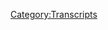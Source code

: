 {{Transcript
    | title         = [[460: Donk's Dojo]]
    | caption       = [https://knowledgefight.libsyn.com/460-donks-dojo Listen to this episode on Libsyn]
    | episodeNumber = [[460: Donk's Dojo|460]]
    | length        = 01:23:17
}}

{{MessageBox
    | header     = Warning: Bot Generated Content
    | text       = This transcript was automatically generated by transcription software and likely contains many mistakes and misattributions. Please check the audio for definitive quotes, attribution, and context.
    | image      = N3yvass4myg91.webp
    | imagewidth = 50px
    | id         = warning
}}

{{TranscriptBlock
    | name      = Unknown Speaker
    | timestamp = 00:00:00.000
    | text      = Music
}}

{{TranscriptBlock
    | name      = Unknown Speaker
    | timestamp = 00:00:30.000
    | text      = Dan and George. Knowledge Fight.
}}

{{TranscriptBlock
    | name      = Unknown Speaker
    | timestamp = 00:00:34.960
    | text      = Need. Need. Money.
}}

{{TranscriptBlock
    | name      = Unknown Speaker
    | timestamp = 00:00:39.359
    | text      = Andy and Chanzas. Andy and Chanzas. Stop it. Andy and Chanzas. Andy and Chanzas.
}}

{{TranscriptBlock
    | name      = Unknown Speaker
    | timestamp = 00:00:46.159
    | text      = It's time to pray. Andy and Chanzas, you're on the air. Thanks for holding us.
}}

{{TranscriptBlock
    | name      = Unknown Speaker
    | timestamp = 00:00:49.280
    | text      = Hello Alex. I'm a Christian caller. I'm a huge fan. I love your work.
}}

{{TranscriptBlock
    | name      = Unknown Speaker
    | timestamp = 00:00:52.960
    | text      = Knowledge Fight.
}}

{{TranscriptBlock
    | name      = Unknown Speaker
    | timestamp = 00:00:55.679
    | text      = Knowledgefight.com.
}}

{{TranscriptBlock
    | name      = Unknown Speaker
    | timestamp = 00:00:58.399
    | text      = I love you.
}}

{{TranscriptBlock
    | name      = Unknown Speaker
    | timestamp = 00:00:59.280
    | text      = Hey everybody. Welcome back to Knowledge Fight. I'm Dan.
}}

{{TranscriptBlock
    | name      = Unknown Speaker
    | timestamp = 00:01:01.280
    | text      = I'm Jordan.
}}

{{TranscriptBlock
    | name      = Unknown Speaker
    | timestamp = 00:01:01.840
    | text      = We're a couple dudes. I like to sit around, drink novelty beverages,
}}

{{TranscriptBlock
    | name      = Unknown Speaker
    | timestamp = 00:01:03.920
    | text      = and talk a little bit about Alex Jones.
}}

{{TranscriptBlock
    | name      = Unknown Speaker
    | timestamp = 00:01:05.519
    | text      = Oh, indeed we are Dan.
}}

{{TranscriptBlock
    | name      = Unknown Speaker
    | timestamp = 00:01:06.959
    | text      = Jordan.
}}

{{TranscriptBlock
    | name      = Unknown Speaker
    | timestamp = 00:01:07.439
    | text      = Dan.
}}

{{TranscriptBlock
    | name      = Unknown Speaker
    | timestamp = 00:01:07.840
    | text      = What up?
}}

{{TranscriptBlock
    | name      = Unknown Speaker
    | timestamp = 00:01:08.239
    | text      = Quick question for you today. What's up?
}}

{{TranscriptBlock
    | name      = Unknown Speaker
    | timestamp = 00:01:09.439
    | text      = What's your Bright Spot?
}}

{{TranscriptBlock
    | name      = Unknown Speaker
    | timestamp = 00:01:10.480
    | text      = Well, why don't you go first because I got some thoughts.
}}

{{TranscriptBlock
    | name      = Unknown Speaker
    | timestamp = 00:01:14.319
    | text      = Oh, I have a complicated Bright Spot, of course.
}}

{{TranscriptBlock
    | name      = Unknown Speaker
    | timestamp = 00:01:17.519
    | text      = Today, as we record this in about an hour, Major League Baseball will return.
}}

{{TranscriptBlock
    | name      = Unknown Speaker
    | timestamp = 00:01:24.319
    | text      = Right. I saw a tweet about this.
}}

{{TranscriptBlock
    | name      = Unknown Speaker
    | timestamp = 00:01:25.760
    | text      = It's incredible.
}}

{{TranscriptBlock
    | name      = Unknown Speaker
    | timestamp = 00:01:26.480
    | text      = Yeah. I know you're a man who loves the sticks.
}}

{{TranscriptBlock
    | name      = Unknown Speaker
    | timestamp = 00:01:28.560
    | text      = Oh, so good. I'm so excited.
}}

{{TranscriptBlock
    | name      = Unknown Speaker
    | timestamp = 00:01:31.519
    | text      = Excited. Now, obviously, the amount of resources they're taking and the
}}

{{TranscriptBlock
    | name      = Unknown Speaker
    | timestamp = 00:01:36.239
    | text      = risk that the players are taking is to the point of moral destruction.
}}

{{TranscriptBlock
    | name      = Unknown Speaker
    | timestamp = 00:01:41.920
    | text      = Sure. I mean, we've seen what's happened with the WWE,
}}

{{TranscriptBlock
    | name      = Unknown Speaker
    | timestamp = 00:01:44.000
    | text      = trying to power on through this. It's not been good.
}}

{{TranscriptBlock
    | name      = Unknown Speaker
    | timestamp = 00:01:46.560
    | text      = It's terrible.
}}

{{TranscriptBlock
    | name      = Unknown Speaker
    | timestamp = 00:01:47.280
    | text      = Yeah. Putting people at risk.
}}

{{TranscriptBlock
    | name      = Unknown Speaker
    | timestamp = 00:01:48.560
    | text      = Taking tests every single day that should be used for the population at large.
}}

{{TranscriptBlock
    | name      = Unknown Speaker
    | timestamp = 00:01:53.760
    | text      = But fuck, I want to see the Cubs win.
}}

{{TranscriptBlock
    | name      = Unknown Speaker
    | timestamp = 00:01:56.239
    | text      = Well, I know that your fandom is...
}}

{{TranscriptBlock
    | name      = Unknown Speaker
    | timestamp = 00:02:00.719
    | text      = It's so dangerous.
}}

{{TranscriptBlock
    | name      = Unknown Speaker
    | timestamp = 00:02:01.760
    | text      = Your mood does vary a lot based on sports. Well, mostly Cubs and Rafa-related fandom.
}}

{{TranscriptBlock
    | name      = Unknown Speaker
    | timestamp = 00:02:10.319
    | text      = He's skipping the U.S. Open.
}}

{{TranscriptBlock
    | name      = Unknown Speaker
    | timestamp = 00:02:11.759
    | text      = What?
}}

{{TranscriptBlock
    | name      = Unknown Speaker
    | timestamp = 00:02:12.080
    | text      = He's not going to be there for the U.S. Open.
}}

{{TranscriptBlock
    | name      = Unknown Speaker
    | timestamp = 00:02:13.680
    | text      = What?
}}

{{TranscriptBlock
    | name      = Unknown Speaker
    | timestamp = 00:02:14.080
    | text      = It's tragic.
}}

{{TranscriptBlock
    | name      = Unknown Speaker
    | timestamp = 00:02:14.960
    | text      = What are you going to do?
}}

{{TranscriptBlock
    | name      = Unknown Speaker
    | timestamp = 00:02:15.599
    | text      = It's tragic. I don't know. I'm going to have to watch fucking Djokovic win it again.
}}

{{TranscriptBlock
    | name      = Unknown Speaker
    | timestamp = 00:02:20.080
    | text      = He's already tested positive for the virus. What an asshole. He's a dick, Dan.
}}

{{TranscriptBlock
    | name      = Unknown Speaker
    | timestamp = 00:02:24.719
    | text      = Well, I'm sorry you had to experience that,
}}

{{TranscriptBlock
    | name      = Unknown Speaker
    | timestamp = 00:02:27.520
    | text      = but I'm glad you get to watch some guys swing around bats.
}}

{{TranscriptBlock
    | name      = Unknown Speaker
    | timestamp = 00:02:31.039
    | text      = It's going to be great. It's going to be great. It's really going to be good.
}}

{{TranscriptBlock
    | name      = Unknown Speaker
    | timestamp = 00:02:34.560
    | text      = It's going to be weird, because you usually would go to bars and watch baseball.
}}

{{TranscriptBlock
    | name      = Unknown Speaker
    | timestamp = 00:02:38.319
    | text      = Now, you have two layers of weirdness. You can't go to the bar to watch the sport that
}}

{{TranscriptBlock
    | name      = Unknown Speaker
    | timestamp = 00:02:44.000
    | text      = is going to be different because of the world situation. That's tough.
}}

{{TranscriptBlock
    | name      = Unknown Speaker
    | timestamp = 00:02:48.560
    | text      = I watched a preseason game last night, and I was like,
}}

{{TranscriptBlock
    | name      = Unknown Speaker
    | timestamp = 00:02:52.080
    | text      = this isn't that different from just watching a, you know, preseason game. Sure, there's
}}

{{TranscriptBlock
    | name      = Unknown Speaker
    | timestamp = 00:02:56.560
    | text      = nobody there, but it's a preseason game. There's nobody there anyway, so who gives a shit?
}}

{{TranscriptBlock
    | name      = Unknown Speaker
    | timestamp = 00:03:00.080
    | text      = Preseason's not that different.
}}

{{TranscriptBlock
    | name      = Unknown Speaker
    | timestamp = 00:03:01.680
    | text      = Once you get to the-
}}

{{TranscriptBlock
    | name      = Unknown Speaker
    | timestamp = 00:03:02.400
    | text      = I mean, in the Cactus League, whenever everybody's there and they're all having a great time,
}}

{{TranscriptBlock
    | name      = Unknown Speaker
    | timestamp = 00:03:05.680
    | text      = but I don't know. We'll see.
}}

{{TranscriptBlock
    | name      = Unknown Speaker
    | timestamp = 00:03:06.800
    | text      = Once you get to the World Series and there's nobody there.
}}

{{TranscriptBlock
    | name      = Unknown Speaker
    | timestamp = 00:03:08.719
    | text      = Oh, that'll be fucking me up.
}}

{{TranscriptBlock
    | name      = Unknown Speaker
    | timestamp = 00:03:10.240
    | text      = That'll be very weird.
}}

{{TranscriptBlock
    | name      = Unknown Speaker
    | timestamp = 00:03:11.360
    | text      = Yeah, that'll be terrifying.
}}

{{TranscriptBlock
    | name      = Unknown Speaker
    | timestamp = 00:03:12.719
    | text      = Yeah. So, my bread spot.
}}

{{TranscriptBlock
    | name      = Unknown Speaker
    | timestamp = 00:03:15.039
    | text      = Yes, sir.
}}

{{TranscriptBlock
    | name      = Unknown Speaker
    | timestamp = 00:03:15.439
    | text      = Go to the mailbag.
}}

{{TranscriptBlock
    | name      = Unknown Speaker
    | timestamp = 00:03:16.240
    | text      = All right.
}}

{{TranscriptBlock
    | name      = Unknown Speaker
    | timestamp = 00:03:16.960
    | text      = Yep.
}}

{{TranscriptBlock
    | name      = Unknown Speaker
    | timestamp = 00:03:17.520
    | text      = All right. What do we got in the mailbag?
}}

{{TranscriptBlock
    | name      = Unknown Speaker
    | timestamp = 00:03:18.719
    | text      = Let me open this up here. We actually got a couple of things.
}}

{{TranscriptBlock
    | name      = Unknown Speaker
    | timestamp = 00:03:21.919
    | text      = And it was a very, very nice trip into the mailbag.
}}

{{TranscriptBlock
    | name      = Unknown Speaker
    | timestamp = 00:03:26.080
    | text      = All right. All right.
}}

{{TranscriptBlock
    | name      = Unknown Speaker
    | timestamp = 00:03:27.599
    | text      = And so, the first thing we got was a nice letter from Lucy that thanked us for
}}

{{TranscriptBlock
    | name      = Unknown Speaker
    | timestamp = 00:03:35.120
    | text      = recognizing that the Green Bank Telescope is a telescope.
}}

{{TranscriptBlock
    | name      = Unknown Speaker
    | timestamp = 00:03:38.000
    | text      = Yes, that is true.
}}

{{TranscriptBlock
    | name      = Unknown Speaker
    | timestamp = 00:03:38.719
    | text      = And some glasses, I believe.
}}

{{TranscriptBlock
    | name      = Unknown Speaker
    | timestamp = 00:03:41.199
    | text      = Yes, we did get those. Yeah, yeah, yeah.
}}

{{TranscriptBlock
    | name      = Unknown Speaker
    | timestamp = 00:03:43.360
    | text      = Some fun, like looking at the star's glasses kind of thing.
}}

{{TranscriptBlock
    | name      = Unknown Speaker
    | timestamp = 00:03:46.800
    | text      = They spread things into a different light spectrum, if I understand correctly.
}}

{{TranscriptBlock
    | name      = Unknown Speaker
    | timestamp = 00:03:50.080
    | text      = Yeah. So, thank you very much, Lucy. We appreciate that.
}}

{{TranscriptBlock
    | name      = Unknown Speaker
    | timestamp = 00:03:52.159
    | text      = Very cool.
}}

{{TranscriptBlock
    | name      = Unknown Speaker
    | timestamp = 00:03:52.800
    | text      = And then from Lena, I got a 12-pack of Sanzo Seltzer.
}}

{{TranscriptBlock
    | name      = Unknown Speaker
    | timestamp = 00:03:57.840
    | text      = I'm seeing that you've had a mango Sanzo Seltzer.
}}

{{TranscriptBlock
    | name      = Unknown Speaker
    | timestamp = 00:04:00.879
    | text      = I had a chance to try that one.
}}

{{TranscriptBlock
    | name      = Unknown Speaker
    | timestamp = 00:04:03.039
    | text      = Uh-huh.
}}

{{TranscriptBlock
    | name      = Unknown Speaker
    | timestamp = 00:04:03.520
    | text      = And it's pretty good.
}}

{{TranscriptBlock
    | name      = Unknown Speaker
    | timestamp = 00:04:04.319
    | text      = It's pretty good.
}}

{{TranscriptBlock
    | name      = Unknown Speaker
    | timestamp = 00:04:05.039
    | text      = It's not sweet at all, which is really nice.
}}

{{TranscriptBlock
    | name      = Unknown Speaker
    | timestamp = 00:04:07.360
    | text      = It has kind of like a soft fruit and tea-ish vibe to it.
}}

{{TranscriptBlock
    | name      = Unknown Speaker
    | timestamp = 00:04:11.360
    | text      = Interesting.
}}

{{TranscriptBlock
    | name      = Unknown Speaker
    | timestamp = 00:04:11.840
    | text      = Which I enjoy.
}}

{{TranscriptBlock
    | name      = Unknown Speaker
    | timestamp = 00:04:12.560
    | text      = I do appreciate that.
}}

{{TranscriptBlock
    | name      = Unknown Speaker
    | timestamp = 00:04:13.360
    | text      = I've not given it a score yet, but I have tried it.
}}

{{TranscriptBlock
    | name      = Unknown Speaker
    | timestamp = 00:04:16.079
    | text      = I have to think about it a little more because it's complex.
}}

{{TranscriptBlock
    | name      = Unknown Speaker
    | timestamp = 00:04:18.480
    | text      = It's complex.
}}

{{TranscriptBlock
    | name      = Unknown Speaker
    | timestamp = 00:04:19.360
    | text      = Unlike some of these other ones that are just like, you try it and you're just like, whatever.
}}

{{TranscriptBlock
    | name      = Unknown Speaker
    | timestamp = 00:04:22.560
    | text      = You can't fuck up watermelon.
}}

{{TranscriptBlock
    | name      = Unknown Speaker
    | timestamp = 00:04:23.839
    | text      = No, but there's also a calamansi, which I don't know what that is.
}}

{{TranscriptBlock
    | name      = Unknown Speaker
    | timestamp = 00:04:27.120
    | text      = I have no idea. Is that a melon?
}}

{{TranscriptBlock
    | name      = Unknown Speaker
    | timestamp = 00:04:28.720
    | text      = I don't know.
}}

{{TranscriptBlock
    | name      = Unknown Speaker
    | timestamp = 00:04:29.120
    | text      = Okay.
}}

{{TranscriptBlock
    | name      = Unknown Speaker
    | timestamp = 00:04:29.680
    | text      = That's one of the flavors.
}}

{{TranscriptBlock
    | name      = Unknown Speaker
    | timestamp = 00:04:30.720
    | text      = And then the other one is lychee, which I'm very excited about.
}}

{{TranscriptBlock
    | name      = Unknown Speaker
    | timestamp = 00:04:33.360
    | text      = That'll be interesting.
}}

{{TranscriptBlock
    | name      = Unknown Speaker
    | timestamp = 00:04:34.399
    | text      = Yeah, I remember having a lot of lychee stuff back when I used to live in Hawaii.
}}

{{TranscriptBlock
    | name      = Unknown Speaker
    | timestamp = 00:04:38.240
    | text      = Yeah.
}}

{{TranscriptBlock
    | name      = Unknown Speaker
    | timestamp = 00:04:38.480
    | text      = And I remember liking it, but I don't know if I remember the flavor at all.
}}

{{TranscriptBlock
    | name      = Unknown Speaker
    | timestamp = 00:04:42.240
    | text      = So, I'm excited to try that.
}}

{{TranscriptBlock
    | name      = Unknown Speaker
    | timestamp = 00:04:43.360
    | text      = I will be interested.
}}

{{TranscriptBlock
    | name      = Unknown Speaker
    | timestamp = 00:04:44.319
    | text      = Thank you very much, Lena.
}}

{{TranscriptBlock
    | name      = Unknown Speaker
    | timestamp = 00:04:45.519
    | text      = Yes, thank you very much. I thought that was Lucy.
}}

{{TranscriptBlock
    | name      = Unknown Speaker
    | timestamp = 00:04:47.839
    | text      = No, Lucy was the...
}}

{{TranscriptBlock
    | name      = Unknown Speaker
    | timestamp = 00:04:48.879
    | text      = Lucy, oh, yeah, yeah, yeah.
}}

{{TranscriptBlock
    | name      = Unknown Speaker
    | timestamp = 00:04:50.560
    | text      = Sorry, my bad, my bad.
}}

{{TranscriptBlock
    | name      = Unknown Speaker
    | timestamp = 00:04:52.000
    | text      = And then finally got a little something from Rosemary and Renee.
}}

{{TranscriptBlock
    | name      = Unknown Speaker
    | timestamp = 00:04:56.720
    | text      = Sure.
}}

{{TranscriptBlock
    | name      = Unknown Speaker
    | timestamp = 00:04:57.199
    | text      = And this was just a delightful note that is far too long to read on this year episode.
}}

{{TranscriptBlock
    | name      = Unknown Speaker
    | timestamp = 00:05:04.480
    | text      = But we got some vegan jerky and sunflower crackers for you and your partner.
}}

{{TranscriptBlock
    | name      = Unknown Speaker
    | timestamp = 00:05:09.519
    | text      = Yep, we've enjoyed those.
}}

{{TranscriptBlock
    | name      = Unknown Speaker
    | timestamp = 00:05:10.720
    | text      = Got some spicy shark hot sauces.
}}

{{TranscriptBlock
    | name      = Unknown Speaker
    | timestamp = 00:05:13.920
    | text      = A jalapeno and a chotle, both very good.
}}

{{TranscriptBlock
    | name      = Unknown Speaker
    | timestamp = 00:05:16.240
    | text      = I've tried them.
}}

{{TranscriptBlock
    | name      = Unknown Speaker
    | timestamp = 00:05:16.800
    | text      = Yeah.
}}

{{TranscriptBlock
    | name      = Unknown Speaker
    | timestamp = 00:05:17.279
    | text      = Not super spicy, but good flavors.
}}

{{TranscriptBlock
    | name      = Unknown Speaker
    | timestamp = 00:05:19.839
    | text      = I enjoy them quite a bit.
}}

{{TranscriptBlock
    | name      = Unknown Speaker
    | timestamp = 00:05:21.439
    | text      = Also some seltzers that are made for children.
}}

{{TranscriptBlock
    | name      = Unknown Speaker
    | timestamp = 00:05:24.720
    | text      = So there's like a bubble gum flavor.
}}

{{TranscriptBlock
    | name      = Unknown Speaker
    | timestamp = 00:05:26.160
    | text      = What are they like, a chicken fingers and fries seltzer?
}}

{{TranscriptBlock
    | name      = Unknown Speaker
    | timestamp = 00:05:27.759
    | text      = What are we talking about?
}}

{{TranscriptBlock
    | name      = Unknown Speaker
    | timestamp = 00:05:29.120
    | text      = Bubble gum.
}}

{{TranscriptBlock
    | name      = Unknown Speaker
    | timestamp = 00:05:30.160
    | text      = That's the only one I remember.
}}

{{TranscriptBlock
    | name      = Unknown Speaker
    | timestamp = 00:05:31.279
    | text      = But I've not tried those yet.
}}

{{TranscriptBlock
    | name      = Unknown Speaker
    | timestamp = 00:05:32.959
    | text      = We'll probably maybe do a little recording where we try them because there's two of each of them.
}}

{{TranscriptBlock
    | name      = Unknown Speaker
    | timestamp = 00:05:36.720
    | text      = Yeah, that sounds like a great...
}}

{{TranscriptBlock
    | name      = Unknown Speaker
    | timestamp = 00:05:37.199
    | text      = So it's almost perfect for that.
}}

{{TranscriptBlock
    | name      = Unknown Speaker
    | timestamp = 00:05:38.480
    | text      = Yeah.
}}

{{TranscriptBlock
    | name      = Unknown Speaker
    | timestamp = 00:05:38.800
    | text      = And the thing that I thought was really charming about that is that Rosemary and Renee also sent
}}

{{TranscriptBlock
    | name      = Unknown Speaker
    | timestamp = 00:05:43.120
    | text      = along a little note that had their rankings and ratings of the seltzers so we can compare
}}

{{TranscriptBlock
    | name      = Unknown Speaker
    | timestamp = 00:05:49.680
    | text      = and contrast our feelings on it.
}}

{{TranscriptBlock
    | name      = Unknown Speaker
    | timestamp = 00:05:51.839
    | text      = So that was like a really sweet care package and I appreciate that very much.
}}

{{TranscriptBlock
    | name      = Unknown Speaker
    | timestamp = 00:05:54.560
    | text      = That's very kind.
}}

{{TranscriptBlock
    | name      = Unknown Speaker
    | timestamp = 00:05:55.120
    | text      = That's quite a bright spot for me in this week.
}}

{{TranscriptBlock
    | name      = Unknown Speaker
    | timestamp = 00:05:59.920
    | text      = So Jordan, we've got an episode to do here.
}}

{{TranscriptBlock
    | name      = Unknown Speaker
    | timestamp = 00:06:02.639
    | text      = Indeed we do.
}}

{{TranscriptBlock
    | name      = Unknown Speaker
    | timestamp = 00:06:03.759
    | text      = We're going to go far astray of the beaten path here today because I got to tell you,
}}

{{TranscriptBlock
    | name      = Unknown Speaker
    | timestamp = 00:06:08.079
    | text      = Alex Jones is still out of studio.
}}

{{TranscriptBlock
    | name      = Unknown Speaker
    | timestamp = 00:06:09.680
    | text      = Of course he is.
}}

{{TranscriptBlock
    | name      = Unknown Speaker
    | timestamp = 00:06:10.000
    | text      = He has not been in.
}}

{{TranscriptBlock
    | name      = Unknown Speaker
    | timestamp = 00:06:11.759
    | text      = What's going on for him to talk about?
}}

{{TranscriptBlock
    | name      = Unknown Speaker
    | timestamp = 00:06:14.560
    | text      = Nothing in the news.
}}

{{TranscriptBlock
    | name      = Unknown Speaker
    | timestamp = 00:06:15.439
    | text      = Owen Schreier was hosting and I don't care.
}}

{{TranscriptBlock
    | name      = Unknown Speaker
    | timestamp = 00:06:18.480
    | text      = Right.
}}

{{TranscriptBlock
    | name      = Unknown Speaker
    | timestamp = 00:06:19.199
    | text      = As it turns out, Alex has been out of studio this entire week and it leaves me a little
}}

{{TranscriptBlock
    | name      = Unknown Speaker
    | timestamp = 00:06:23.439
    | text      = bit in the lurch of trying to...
}}

{{TranscriptBlock
    | name      = Unknown Speaker
    | timestamp = 00:06:26.240
    | text      = We record this on Thursday and so one of the things that we can do is if Alex is out of
}}

{{TranscriptBlock
    | name      = Unknown Speaker
    | timestamp = 00:06:30.720
    | text      = studio Monday through Wednesday, I am on Wednesday evening thinking, okay, when his show starts
}}

{{TranscriptBlock
    | name      = Unknown Speaker
    | timestamp = 00:06:38.800
    | text      = on Thursday, I will know whether or not there is an episode of his to go over because if
}}

{{TranscriptBlock
    | name      = Unknown Speaker
    | timestamp = 00:06:44.240
    | text      = he's on air, then we can turn that around and try and get it out for Friday.
}}

{{TranscriptBlock
    | name      = Unknown Speaker
    | timestamp = 00:06:47.439
    | text      = But if he's out of studio, then it's like 11 o'clock and I don't know.
}}

{{TranscriptBlock
    | name      = Unknown Speaker
    | timestamp = 00:06:51.439
    | text      = I have to now find something to do.
}}

{{TranscriptBlock
    | name      = Unknown Speaker
    | timestamp = 00:06:52.800
    | text      = You're in limbo because you have to wait overnight.
}}

{{TranscriptBlock
    | name      = Unknown Speaker
    | timestamp = 00:06:55.120
    | text      = You can't just start working.
}}

{{TranscriptBlock
    | name      = Unknown Speaker
    | timestamp = 00:06:56.160
    | text      = Yeah, of course.
}}

{{TranscriptBlock
    | name      = Unknown Speaker
    | timestamp = 00:06:57.279
    | text      = So we found something to do and I'm pretty excited about this, but Alex has been out
}}

{{TranscriptBlock
    | name      = Unknown Speaker
    | timestamp = 00:07:02.720
    | text      = of studio and I believe that the reason is because that this week was when the Connecticut
}}

{{TranscriptBlock
    | name      = Unknown Speaker
    | timestamp = 00:07:07.040
    | text      = Supreme Court was deciding his motion that he was trying to overturn those sanctions
}}

{{TranscriptBlock
    | name      = Unknown Speaker
    | timestamp = 00:07:11.360
    | text      = against him after he went on that drunken outburst where he put a million dollar bounty
}}

{{TranscriptBlock
    | name      = Unknown Speaker
    | timestamp = 00:07:15.680
    | text      = on the head of the opposing council, Christopher Matti.
}}

{{TranscriptBlock
    | name      = Unknown Speaker
    | timestamp = 00:07:18.000
    | text      = Still a bad idea.
}}

{{TranscriptBlock
    | name      = Unknown Speaker
    | timestamp = 00:07:19.279
    | text      = It was not a good performance.
}}

{{TranscriptBlock
    | name      = Unknown Speaker
    | timestamp = 00:07:21.439
    | text      = No, no, no, no.
}}

{{TranscriptBlock
    | name      = Unknown Speaker
    | timestamp = 00:07:22.240
    | text      = I wouldn't recommend it.
}}

{{TranscriptBlock
    | name      = Unknown Speaker
    | timestamp = 00:07:23.360
    | text      = His former lawyer, Norm Pattis, was sitting next to him, which good you got out of that
}}

{{TranscriptBlock
    | name      = Unknown Speaker
    | timestamp = 00:07:29.439
    | text      = thing, Norm.
}}

{{TranscriptBlock
    | name      = Unknown Speaker
    | timestamp = 00:07:30.160
    | text      = Good work.
}}

{{TranscriptBlock
    | name      = Unknown Speaker
    | timestamp = 00:07:30.720
    | text      = So according to CBS, quote, the court issued a seven to zero decision rejecting Jones's
}}

{{TranscriptBlock
    | name      = Unknown Speaker
    | timestamp = 00:07:36.240
    | text      = claims that his comments aimed at attorney Christopher Matti were protected by free speech
}}

{{TranscriptBlock
    | name      = Unknown Speaker
    | timestamp = 00:07:40.560
    | text      = rights and upholding a lower court's ruling that Jones violated numerous orders to turn
}}

{{TranscriptBlock
    | name      = Unknown Speaker
    | timestamp = 00:07:45.839
    | text      = over documents to the family's lawyers.
}}

{{TranscriptBlock
    | name      = Unknown Speaker
    | timestamp = 00:07:47.759
    | text      = Well, there's that.
}}

{{TranscriptBlock
    | name      = Unknown Speaker
    | timestamp = 00:07:48.639
    | text      = This is a gigantic blow to Alex's case.
}}

{{TranscriptBlock
    | name      = Unknown Speaker
    | timestamp = 00:07:51.360
    | text      = The first thing is that, you know, he was facing steep financial penalties for the whole
}}

{{TranscriptBlock
    | name      = Unknown Speaker
    | timestamp = 00:07:56.160
    | text      = threatening Matti thing.
}}

{{TranscriptBlock
    | name      = Unknown Speaker
    | timestamp = 00:07:57.439
    | text      = Again, not a good idea.
}}

{{TranscriptBlock
    | name      = Unknown Speaker
    | timestamp = 00:07:58.480
    | text      = No.
}}

{{TranscriptBlock
    | name      = Unknown Speaker
    | timestamp = 00:07:59.040
    | text      = And now the Connecticut Supreme Court has ruled on this.
}}

{{TranscriptBlock
    | name      = Unknown Speaker
    | timestamp = 00:08:02.480
    | text      = So Alex doesn't really have any stalling or maneuvering tactics left to deploy.
}}

{{TranscriptBlock
    | name      = Unknown Speaker
    | timestamp = 00:08:06.800
    | text      = Call up Gorsuch.
}}

{{TranscriptBlock
    | name      = Unknown Speaker
    | timestamp = 00:08:07.839
    | text      = See what we can do.
}}

{{TranscriptBlock
    | name      = Unknown Speaker
    | timestamp = 00:08:08.800
    | text      = I don't know if Gorsuch is going to have his back.
}}

{{TranscriptBlock
    | name      = Unknown Speaker
    | timestamp = 00:08:10.560
    | text      = I don't think so.
}}

{{TranscriptBlock
    | name      = Unknown Speaker
    | timestamp = 00:08:11.279
    | text      = He's going to have to pay those fines.
}}

{{TranscriptBlock
    | name      = Unknown Speaker
    | timestamp = 00:08:12.879
    | text      = And he has no recourse left, really, to continue withholding documents from those lawyers.
}}

{{TranscriptBlock
    | name      = Unknown Speaker
    | timestamp = 00:08:17.839
    | text      = Simply put, this is a very strong indication that Alex is running out of tricks in this
}}

{{TranscriptBlock
    | name      = Unknown Speaker
    | timestamp = 00:08:22.240
    | text      = case.
}}

{{TranscriptBlock
    | name      = Unknown Speaker
    | timestamp = 00:08:22.560
    | text      = If it's gotten to the Connecticut Supreme Court, one of his like his motions to show
}}

{{TranscriptBlock
    | name      = Unknown Speaker
    | timestamp = 00:08:28.720
    | text      = it is a bad sign for Alex and definitely would be a reason for him to take on an unannounced
}}

{{TranscriptBlock
    | name      = Unknown Speaker
    | timestamp = 00:08:33.039
    | text      = vacation.
}}

{{TranscriptBlock
    | name      = Unknown Speaker
    | timestamp = 00:08:33.600
    | text      = I'm guessing that that's what's been going on.
}}

{{TranscriptBlock
    | name      = Unknown Speaker
    | timestamp = 00:08:35.919
    | text      = Yeah, nice little bender.
}}

{{TranscriptBlock
    | name      = Unknown Speaker
    | timestamp = 00:08:38.320
    | text      = Who knows?
}}

{{TranscriptBlock
    | name      = Unknown Speaker
    | timestamp = 00:08:40.159
    | text      = So yeah, it is looking, I think that is the easiest explanation for why he's been gone.
}}

{{TranscriptBlock
    | name      = Unknown Speaker
    | timestamp = 00:08:46.320
    | text      = Sure.
}}

{{TranscriptBlock
    | name      = Unknown Speaker
    | timestamp = 00:08:46.720
    | text      = I don't know if he had to go to Connecticut for it or, you know, if it's just like, hey,
}}

{{TranscriptBlock
    | name      = Unknown Speaker
    | timestamp = 00:08:51.120
    | text      = all of my lawyers who were representing me have been replaced.
}}

{{TranscriptBlock
    | name      = Unknown Speaker
    | timestamp = 00:08:54.240
    | text      = It'd be a chaotic time to have your thing in front of the Connecticut Supreme Court.
}}

{{TranscriptBlock
    | name      = Unknown Speaker
    | timestamp = 00:08:59.519
    | text      = So I guess whenever he gets back in studio, we'll figure out exactly what's going on.
}}

{{TranscriptBlock
    | name      = Unknown Speaker
    | timestamp = 00:09:03.120
    | text      = But Alex is gone, so I had to find something else to do.
}}

{{TranscriptBlock
    | name      = Unknown Speaker
    | timestamp = 00:09:06.240
    | text      = We are missing some peak, sad, drunk, esoteric Alex shows, though.
}}

{{TranscriptBlock
    | name      = Unknown Speaker
    | timestamp = 00:09:10.159
    | text      = If he were on the show right now.
}}

{{TranscriptBlock
    | name      = Unknown Speaker
    | timestamp = 00:09:11.600
    | text      = Yeah, no, of course.
}}

{{TranscriptBlock
    | name      = Unknown Speaker
    | timestamp = 00:09:12.720
    | text      = He put out another million dollar bounty on the Supreme Court!
}}

{{TranscriptBlock
    | name      = Unknown Speaker
    | timestamp = 00:09:17.120
    | text      = Almost certainly.
}}

{{TranscriptBlock
    | name      = Unknown Speaker
    | timestamp = 00:09:18.000
    | text      = I got nothing to lose now!
}}

{{TranscriptBlock
    | name      = Unknown Speaker
    | timestamp = 00:09:19.600
    | text      = Yeah, so I did find something, and we'll get to that here in a moment, Jordan.
}}

{{TranscriptBlock
    | name      = Unknown Speaker
    | timestamp = 00:09:24.000
    | text      = But first we gotta take a moment to say thank you to some folks who signed up and are supporting
}}

{{TranscriptBlock
    | name      = Unknown Speaker
    | timestamp = 00:09:26.960
    | text      = the show.
}}

{{TranscriptBlock
    | name      = Unknown Speaker
    | timestamp = 00:09:27.679
    | text      = So first, Bree Ogan, thank you so much.
}}

{{TranscriptBlock
    | name      = Unknown Speaker
    | timestamp = 00:09:30.240
    | text      = You are now a policy wonk.
}}

{{TranscriptBlock
    | name      = Unknown Speaker
    | timestamp = 00:09:31.440
    | text      = I'm a policy wonk.
}}

{{TranscriptBlock
    | name      = Unknown Speaker
    | timestamp = 00:09:32.480
    | text      = Thank you, Bree Ogan.
}}

{{TranscriptBlock
    | name      = Unknown Speaker
    | timestamp = 00:09:33.679
    | text      = Thank you.
}}

{{TranscriptBlock
    | name      = Unknown Speaker
    | timestamp = 00:09:34.159
    | text      = Next, there is no name, just a picture of a butt.
}}

{{TranscriptBlock
    | name      = Unknown Speaker
    | timestamp = 00:09:36.720
    | text      = Thank you so much.
}}

{{TranscriptBlock
    | name      = Unknown Speaker
    | timestamp = 00:09:37.279
    | text      = You are now a policy wonk.
}}

{{TranscriptBlock
    | name      = Unknown Speaker
    | timestamp = 00:09:38.399
    | text      = I'm a policy wonk.
}}

{{TranscriptBlock
    | name      = Unknown Speaker
    | timestamp = 00:09:39.600
    | text      = Thank you very much.
}}

{{TranscriptBlock
    | name      = Unknown Speaker
    | timestamp = 00:09:40.879
    | text      = A picture of a butt.
}}

{{TranscriptBlock
    | name      = Unknown Speaker
    | timestamp = 00:09:42.399
    | text      = Next, Shani C. with the master plan.
}}

{{TranscriptBlock
    | name      = Unknown Speaker
    | timestamp = 00:09:44.720
    | text      = Thank you so much.
}}

{{TranscriptBlock
    | name      = Unknown Speaker
    | timestamp = 00:09:45.279
    | text      = You are now a policy wonk.
}}

{{TranscriptBlock
    | name      = Unknown Speaker
    | timestamp = 00:09:46.480
    | text      = I'm a policy wonk.
}}

{{TranscriptBlock
    | name      = Unknown Speaker
    | timestamp = 00:09:47.679
    | text      = Thank you very much, Shani.
}}

{{TranscriptBlock
    | name      = Unknown Speaker
    | timestamp = 00:09:49.279
    | text      = Next, Bethany C. Thank you so much.
}}

{{TranscriptBlock
    | name      = Unknown Speaker
    | timestamp = 00:09:51.120
    | text      = Maybe related?
}}

{{TranscriptBlock
    | name      = Unknown Speaker
    | timestamp = 00:09:52.000
    | text      = Maybe related, maybe.
}}

{{TranscriptBlock
    | name      = Unknown Speaker
    | timestamp = 00:09:53.279
    | text      = She doesn't have a master plan, though.
}}

{{TranscriptBlock
    | name      = Unknown Speaker
    | timestamp = 00:09:56.080
    | text      = Or Bethany C. does have a master plan and doesn't want to put it on.
}}

{{TranscriptBlock
    | name      = Unknown Speaker
    | timestamp = 00:09:58.879
    | text      = Part of the master plan is not telling people about your master plan.
}}

{{TranscriptBlock
    | name      = Unknown Speaker
    | timestamp = 00:10:01.919
    | text      = Yeah, exactly.
}}

{{TranscriptBlock
    | name      = Unknown Speaker
    | timestamp = 00:10:03.039
    | text      = Anyway, Bethany C., thank you so much.
}}

{{TranscriptBlock
    | name      = Unknown Speaker
    | timestamp = 00:10:04.399
    | text      = You are now a policy wonk.
}}

{{TranscriptBlock
    | name      = Unknown Speaker
    | timestamp = 00:10:05.360
    | text      = I'm a policy wonk.
}}

{{TranscriptBlock
    | name      = Unknown Speaker
    | timestamp = 00:10:06.320
    | text      = Thanks, Bethany.
}}

{{TranscriptBlock
    | name      = Unknown Speaker
    | timestamp = 00:10:07.440
    | text      = Next, Little Miss Mimi, the meerkat muffin top maker of mischief and mayhem, parentheses
}}

{{TranscriptBlock
    | name      = Unknown Speaker
    | timestamp = 00:10:12.320
    | text      = AKA Mimi.
}}

{{TranscriptBlock
    | name      = Unknown Speaker
    | timestamp = 00:10:13.279
    | text      = Thank you so much.
}}

{{TranscriptBlock
    | name      = Unknown Speaker
    | timestamp = 00:10:13.840
    | text      = You are now a policy wonk.
}}

{{TranscriptBlock
    | name      = Unknown Speaker
    | timestamp = 00:10:14.960
    | text      = I'm a policy wonk.
}}

{{TranscriptBlock
    | name      = Unknown Speaker
    | timestamp = 00:10:16.000
    | text      = Thanks, Mimi.
}}

{{TranscriptBlock
    | name      = Unknown Speaker
    | timestamp = 00:10:16.720
    | text      = We are getting some great honorifics today.
}}

{{TranscriptBlock
    | name      = Unknown Speaker
    | timestamp = 00:10:19.519
    | text      = This is a series of kings and popes.
}}

{{TranscriptBlock
    | name      = Unknown Speaker
    | timestamp = 00:10:21.759
    | text      = Yeah.
}}

{{TranscriptBlock
    | name      = Unknown Speaker
    | timestamp = 00:10:22.480
    | text      = Next, Michael M. and specifically requested that we shout him out under the rank of Digital
}}

{{TranscriptBlock
    | name      = Unknown Speaker
    | timestamp = 00:10:32.240
    | text      = Devil Summoner.
}}

{{TranscriptBlock
    | name      = Unknown Speaker
    | timestamp = 00:10:33.600
    | text      = So thank you so much, Digital Devil Summoner Michael M.
}}

{{TranscriptBlock
    | name      = Unknown Speaker
    | timestamp = 00:10:36.240
    | text      = I'm a policy wonk.
}}

{{TranscriptBlock
    | name      = Unknown Speaker
    | timestamp = 00:10:37.440
    | text      = Thanks, Michael.
}}

{{TranscriptBlock
    | name      = Unknown Speaker
    | timestamp = 00:10:38.399
    | text      = Next, Emily BR, two hyphenated last names.
}}

{{TranscriptBlock
    | name      = Unknown Speaker
    | timestamp = 00:10:41.759
    | text      = Emily BR, thank you so much.
}}

{{TranscriptBlock
    | name      = Unknown Speaker
    | timestamp = 00:10:43.039
    | text      = You are now a policy wonk.
}}

{{TranscriptBlock
    | name      = Unknown Speaker
    | timestamp = 00:10:44.240
    | text      = I'm a policy wonk.
}}

{{TranscriptBlock
    | name      = Unknown Speaker
    | timestamp = 00:10:45.200
    | text      = Thank you, Emily.
}}

{{TranscriptBlock
    | name      = Unknown Speaker
    | timestamp = 00:10:46.080
    | text      = Thank you.
}}

{{TranscriptBlock
    | name      = Unknown Speaker
    | timestamp = 00:10:46.559
    | text      = Next, Simon T. Thank you so much.
}}

{{TranscriptBlock
    | name      = Unknown Speaker
    | timestamp = 00:10:48.399
    | text      = You are now a policy wonk.
}}

{{TranscriptBlock
    | name      = Unknown Speaker
    | timestamp = 00:10:49.360
    | text      = I'm a policy wonk.
}}

{{TranscriptBlock
    | name      = Unknown Speaker
    | timestamp = 00:10:50.320
    | text      = Thanks, Simon.
}}

{{TranscriptBlock
    | name      = Unknown Speaker
    | timestamp = 00:10:50.960
    | text      = Simon.
}}

{{TranscriptBlock
    | name      = Unknown Speaker
    | timestamp = 00:10:51.759
    | text      = Thank you.
}}

{{TranscriptBlock
    | name      = Unknown Speaker
    | timestamp = 00:10:52.240
    | text      = Next, Totes Legit.
}}

{{TranscriptBlock
    | name      = Unknown Speaker
    | timestamp = 00:10:53.759
    | text      = Thank you so much.
}}

{{TranscriptBlock
    | name      = Unknown Speaker
    | timestamp = 00:10:54.320
    | text      = You are now a policy wonk.
}}

{{TranscriptBlock
    | name      = Unknown Speaker
    | timestamp = 00:10:55.519
    | text      = I'm a policy wonk.
}}

{{TranscriptBlock
    | name      = Unknown Speaker
    | timestamp = 00:10:56.559
    | text      = Thank you very much, although I don't trust you.
}}

{{TranscriptBlock
    | name      = Unknown Speaker
    | timestamp = 00:11:00.080
    | text      = And then finally, I'd like to say thank you to another policy wonk, John Quill J. Thank
}}

{{TranscriptBlock
    | name      = Unknown Speaker
    | timestamp = 00:11:05.120
    | text      = you so much.
}}

{{TranscriptBlock
    | name      = Unknown Speaker
    | timestamp = 00:11:05.600
    | text      = You are now a policy wonk.
}}

{{TranscriptBlock
    | name      = Unknown Speaker
    | timestamp = 00:11:06.639
    | text      = I'm a policy wonk.
}}

{{TranscriptBlock
    | name      = Unknown Speaker
    | timestamp = 00:11:07.600
    | text      = Thanks, John Quill.
}}

{{TranscriptBlock
    | name      = Unknown Speaker
    | timestamp = 00:11:08.399
    | text      = Thank you so much.
}}

{{TranscriptBlock
    | name      = Unknown Speaker
    | timestamp = 00:11:09.200
    | text      = If you're out there listening and thinking, hey, I enjoyed this show, I'd like to support
}}

{{TranscriptBlock
    | name      = Unknown Speaker
    | timestamp = 00:11:11.440
    | text      = these gents too, you can do that by going to our website, knowledgefight.com, clicking
}}

{{TranscriptBlock
    | name      = Unknown Speaker
    | timestamp = 00:11:14.240
    | text      = the button that says support the show.
}}

{{TranscriptBlock
    | name      = Unknown Speaker
    | timestamp = 00:11:15.679
    | text      = We would appreciate it.
}}

{{TranscriptBlock
    | name      = Unknown Speaker
    | timestamp = 00:11:16.480
    | text      = Or you could take that generosity and funnel it through a bunch of LLCs and dubiously named
}}

{{TranscriptBlock
    | name      = Unknown Speaker
    | timestamp = 00:11:23.279
    | text      = entities.
}}

{{TranscriptBlock
    | name      = Unknown Speaker
    | timestamp = 00:11:23.759
    | text      = I like it.
}}

{{TranscriptBlock
    | name      = Unknown Speaker
    | timestamp = 00:11:25.759
    | text      = To charity in your area that supports and helps people in need.
}}

{{TranscriptBlock
    | name      = Unknown Speaker
    | timestamp = 00:11:30.960
    | text      = We would appreciate that.
}}

{{TranscriptBlock
    | name      = Unknown Speaker
    | timestamp = 00:11:32.879
    | text      = So I don't want to tell you exactly what we're going to be doing.
}}

{{TranscriptBlock
    | name      = Unknown Speaker
    | timestamp = 00:11:36.000
    | text      = Of course you don't.
}}

{{TranscriptBlock
    | name      = Unknown Speaker
    | timestamp = 00:11:36.799
    | text      = Because, well, I don't know.
}}

{{TranscriptBlock
    | name      = Unknown Speaker
    | timestamp = 00:11:38.960
    | text      = I texted you and I told you this is going to be infuriating.
}}

{{TranscriptBlock
    | name      = Unknown Speaker
    | timestamp = 00:11:41.840
    | text      = And I think it will be.
}}

{{TranscriptBlock
    | name      = Unknown Speaker
    | timestamp = 00:11:42.799
    | text      = Okay.
}}

{{TranscriptBlock
    | name      = Unknown Speaker
    | timestamp = 00:11:43.120
    | text      = And it's going to be infuriating for the audience, too, quite frankly.
}}

{{TranscriptBlock
    | name      = Unknown Speaker
    | timestamp = 00:11:46.799
    | text      = Okay.
}}

{{TranscriptBlock
    | name      = Unknown Speaker
    | timestamp = 00:11:47.519
    | text      = Are we doing an episode of Oprah?
}}

{{TranscriptBlock
    | name      = Unknown Speaker
    | timestamp = 00:11:48.960
    | text      = What is happening?
}}

{{TranscriptBlock
    | name      = Unknown Speaker
    | timestamp = 00:11:49.679
    | text      = We are not.
}}

{{TranscriptBlock
    | name      = Unknown Speaker
    | timestamp = 00:11:50.159
    | text      = But before we get to the actual episode, we have to follow breaking news.
}}

{{TranscriptBlock
    | name      = Unknown Speaker
    | timestamp = 00:11:54.320
    | text      = Okay.
}}

{{TranscriptBlock
    | name      = Unknown Speaker
    | timestamp = 00:11:55.759
    | text      = And that is that there's an update on the Roger said a bad word on a radio show.
}}

{{TranscriptBlock
    | name      = Unknown Speaker
    | timestamp = 00:12:00.879
    | text      = Yeah, he's going hard R now.
}}

{{TranscriptBlock
    | name      = Unknown Speaker
    | timestamp = 00:12:03.039
    | text      = We have got some spin from Roger.
}}

{{TranscriptBlock
    | name      = Unknown Speaker
    | timestamp = 00:12:06.559
    | text      = We've got, oh, come on now.
}}

{{TranscriptBlock
    | name      = Unknown Speaker
    | timestamp = 00:12:08.960
    | text      = Blame somebody else.
}}

{{TranscriptBlock
    | name      = Unknown Speaker
    | timestamp = 00:12:10.000
    | text      = On well, on July 19th, that would be Sunday.
}}

{{TranscriptBlock
    | name      = Unknown Speaker
    | timestamp = 00:12:16.159
    | text      = Roger was a co-hosting the Alex Jones show along with Owen Troyer, doing a little bit
}}

{{TranscriptBlock
    | name      = Unknown Speaker
    | timestamp = 00:12:21.679
    | text      = of a dream a reunion.
}}

{{TranscriptBlock
    | name      = Unknown Speaker
    | timestamp = 00:12:24.080
    | text      = Yeah.
}}

{{TranscriptBlock
    | name      = Unknown Speaker
    | timestamp = 00:12:24.720
    | text      = The war room is back, baby.
}}

{{TranscriptBlock
    | name      = Unknown Speaker
    | timestamp = 00:12:26.720
    | text      = Yeah.
}}

{{TranscriptBlock
    | name      = Unknown Speaker
    | timestamp = 00:12:27.220
    | text      = And so he addressed the controversy because the story had broken on Sunday.
}}

{{TranscriptBlock
    | name      = Unknown Speaker
    | timestamp = 00:12:31.039
    | text      = So he's live on air with Owen.
}}

{{TranscriptBlock
    | name      = Unknown Speaker
    | timestamp = 00:12:32.799
    | text      = He's got to do.
}}

{{TranscriptBlock
    | name      = Unknown Speaker
    | timestamp = 00:12:33.440
    | text      = And here is his spin on the 19th.
}}

{{TranscriptBlock
    | name      = Unknown Speaker
    | timestamp = 00:12:36.399
    | text      = I can echo exactly what you say about the fake news media, because I've just been through
}}

{{TranscriptBlock
    | name      = Unknown Speaker
    | timestamp = 00:12:40.960
    | text      = this.
}}

{{TranscriptBlock
    | name      = Unknown Speaker
    | timestamp = 00:12:41.919
    | text      = Last Friday, I taped an interview for a L.A. based progressive radio host, Mo Kelly, whose
}}

{{TranscriptBlock
    | name      = Unknown Speaker
    | timestamp = 00:12:49.360
    | text      = show I had done previously and with whom we had found common ground in our opposition
}}

{{TranscriptBlock
    | name      = Unknown Speaker
    | timestamp = 00:12:54.559
    | text      = to the racist war on drugs.
}}

{{TranscriptBlock
    | name      = Unknown Speaker
    | timestamp = 00:12:56.879
    | text      = But this broadcast was a technological disaster.
}}

{{TranscriptBlock
    | name      = Unknown Speaker
    | timestamp = 00:13:00.240
    | text      = They cut my audio feed three times.
}}

{{TranscriptBlock
    | name      = Unknown Speaker
    | timestamp = 00:13:02.639
    | text      = The second time when they brought me back in, I was in the middle of some other show
}}

{{TranscriptBlock
    | name      = Unknown Speaker
    | timestamp = 00:13:07.279
    | text      = in which a woman and a man were speaking in French.
}}

{{TranscriptBlock
    | name      = Unknown Speaker
    | timestamp = 00:13:10.960
    | text      = I hung up, I called back in, and the first question I got from Mo Kelly was whether I
}}

{{TranscriptBlock
    | name      = Unknown Speaker
    | timestamp = 00:13:18.159
    | text      = had just called him a Negro, which, of course, I hadn't.
}}

{{TranscriptBlock
    | name      = Unknown Speaker
    | timestamp = 00:13:23.039
    | text      = Then he went on for the rest of the program and escalated my derriere as if nothing was
}}

{{TranscriptBlock
    | name      = Unknown Speaker
    | timestamp = 00:13:29.440
    | text      = wrong.
}}

{{TranscriptBlock
    | name      = Unknown Speaker
    | timestamp = 00:13:29.919
    | text      = So if I had called him this so-called racial slur, a lot of my black friends argue it's
}}

{{TranscriptBlock
    | name      = Unknown Speaker
    | timestamp = 00:13:36.159
    | text      = not a slur.
}}

{{TranscriptBlock
    | name      = Unknown Speaker
    | timestamp = 00:13:36.720
    | text      = But let's put that aside, because I didn't say it.
}}

{{TranscriptBlock
    | name      = Unknown Speaker
    | timestamp = 00:13:40.320
    | text      = Why didn't he react more aggressively?
}}

{{TranscriptBlock
    | name      = Unknown Speaker
    | timestamp = 00:13:44.320
    | text      = So that like, well, I mean, I can answer the why didn't he respond more aggressively?
}}

{{TranscriptBlock
    | name      = Unknown Speaker
    | timestamp = 00:13:48.720
    | text      = I mean, as he's a professional, first of all, that's his business.
}}

{{TranscriptBlock
    | name      = Unknown Speaker
    | timestamp = 00:13:52.399
    | text      = And then second of all, because Roger immediately gaslighted him by saying like, what?
}}

{{TranscriptBlock
    | name      = Unknown Speaker
    | timestamp = 00:13:56.720
    | text      = You're out of your mind.
}}

{{TranscriptBlock
    | name      = Unknown Speaker
    | timestamp = 00:13:57.519
    | text      = You're out of your mind.
}}

{{TranscriptBlock
    | name      = Unknown Speaker
    | timestamp = 00:13:59.120
    | text      = So the response of not being so certain that you heard what you heard is not that strange
}}

{{TranscriptBlock
    | name      = Unknown Speaker
    | timestamp = 00:14:06.720
    | text      = to me.
}}

{{TranscriptBlock
    | name      = Unknown Speaker
    | timestamp = 00:14:07.120
    | text      = Also, small point, the argument that people were talking in French, they were speaking
}}

{{TranscriptBlock
    | name      = Unknown Speaker
    | timestamp = 00:14:11.919
    | text      = French because the word for black in French is noir.
}}

{{TranscriptBlock
    | name      = Unknown Speaker
    | timestamp = 00:14:14.480
    | text      = They were speaking French.
}}

{{TranscriptBlock
    | name      = Unknown Speaker
    | timestamp = 00:14:16.159
    | text      = And as everybody knows, it's called Film Negro.
}}

{{TranscriptBlock
    | name      = Unknown Speaker
    | timestamp = 00:14:19.360
    | text      = That is how it works.
}}

{{TranscriptBlock
    | name      = Unknown Speaker
    | timestamp = 00:14:22.559
    | text      = What a great tip.
}}

{{TranscriptBlock
    | name      = Unknown Speaker
    | timestamp = 00:14:23.440
    | text      = What a fucking asshole.
}}

{{TranscriptBlock
    | name      = Unknown Speaker
    | timestamp = 00:14:25.679
    | text      = Because the rest of the sentences in English, the rest of the sentences in English, I don't
}}

{{TranscriptBlock
    | name      = Unknown Speaker
    | timestamp = 00:14:31.600
    | text      = want to argue with this is in English.
}}

{{TranscriptBlock
    | name      = Unknown Speaker
    | timestamp = 00:14:34.720
    | text      = And then noir is black in French.
}}

{{TranscriptBlock
    | name      = Unknown Speaker
    | timestamp = 00:14:37.120
    | text      = It doesn't make any sense, really, that he was listening to something else that had this
}}

{{TranscriptBlock
    | name      = Unknown Speaker
    | timestamp = 00:14:42.080
    | text      = nonsense.
}}

{{TranscriptBlock
    | name      = Unknown Speaker
    | timestamp = 00:14:43.120
    | text      = Right.
}}

{{TranscriptBlock
    | name      = Unknown Speaker
    | timestamp = 00:14:43.440
    | text      = That's so nonsense.
}}

{{TranscriptBlock
    | name      = Unknown Speaker
    | timestamp = 00:14:45.360
    | text      = What an asshole.
}}

{{TranscriptBlock
    | name      = Unknown Speaker
    | timestamp = 00:14:46.399
    | text      = Yeah.
}}

{{TranscriptBlock
    | name      = Unknown Speaker
    | timestamp = 00:14:46.799
    | text      = So this story is what he had on the 19th.
}}

{{TranscriptBlock
    | name      = Unknown Speaker
    | timestamp = 00:14:50.480
    | text      = And then on the 20th, he was a guest on Carpe Donctum's show.
}}

{{TranscriptBlock
    | name      = Unknown Speaker
    | timestamp = 00:14:56.320
    | text      = It's syndicated on Bandai Video.
}}

{{TranscriptBlock
    | name      = Unknown Speaker
    | timestamp = 00:14:58.399
    | text      = Of course it is.
}}

{{TranscriptBlock
    | name      = Unknown Speaker
    | timestamp = 00:14:58.879
    | text      = On Info Wars.
}}

{{TranscriptBlock
    | name      = Unknown Speaker
    | timestamp = 00:15:00.000
    | text      = And so Roger had a little bit of a more evolved excuse.
}}

{{TranscriptBlock
    | name      = Unknown Speaker
    | timestamp = 00:15:03.919
    | text      = The French part has fallen away.
}}

{{TranscriptBlock
    | name      = Unknown Speaker
    | timestamp = 00:15:05.519
    | text      = We've left that one goes.
}}

{{TranscriptBlock
    | name      = Unknown Speaker
    | timestamp = 00:15:07.120
    | text      = It turns out that one's too weak even for Roger.
}}

{{TranscriptBlock
    | name      = Unknown Speaker
    | timestamp = 00:15:09.440
    | text      = I would say that he's going to pretend that that wasn't part of his excuse.
}}

{{TranscriptBlock
    | name      = Unknown Speaker
    | timestamp = 00:15:12.480
    | text      = No, no.
}}

{{TranscriptBlock
    | name      = Unknown Speaker
    | timestamp = 00:15:13.440
    | text      = We now have the Controversy Du Jour, which is the completely false claim that I used
}}

{{TranscriptBlock
    | name      = Unknown Speaker
    | timestamp = 00:15:20.879
    | text      = a racial slur in an interview with a radio top show host in Los Angeles.
}}

{{TranscriptBlock
    | name      = Unknown Speaker
    | timestamp = 00:15:28.159
    | text      = Now, I did do a show.
}}

{{TranscriptBlock
    | name      = Unknown Speaker
    | timestamp = 00:15:29.919
    | text      = First of all, they tell you it was live.
}}

{{TranscriptBlock
    | name      = Unknown Speaker
    | timestamp = 00:15:31.440
    | text      = It was taped last Thursday for air on Saturday.
}}

{{TranscriptBlock
    | name      = Unknown Speaker
    | timestamp = 00:15:36.000
    | text      = Real quick, we already have a contradiction.
}}

{{TranscriptBlock
    | name      = Unknown Speaker
    | timestamp = 00:15:37.840
    | text      = The first time he said it was taped on Friday, this time he says it's on Thursday.
}}

{{TranscriptBlock
    | name      = Unknown Speaker
    | timestamp = 00:15:40.639
    | text      = Yeah, we've got one.
}}

{{TranscriptBlock
    | name      = Unknown Speaker
    | timestamp = 00:15:41.519
    | text      = I don't know.
}}

{{TranscriptBlock
    | name      = Unknown Speaker
    | timestamp = 00:15:42.159
    | text      = One in the one in the one in the pocket.
}}

{{TranscriptBlock
    | name      = Unknown Speaker
    | timestamp = 00:15:44.320
    | text      = Minor issue.
}}

{{TranscriptBlock
    | name      = Unknown Speaker
    | timestamp = 00:15:45.759
    | text      = Audio transmission went down three times.
}}

{{TranscriptBlock
    | name      = Unknown Speaker
    | timestamp = 00:15:49.200
    | text      = So the 40 seconds in which they say Stone was so stunned, he said nothing.
}}

{{TranscriptBlock
    | name      = Unknown Speaker
    | timestamp = 00:15:54.480
    | text      = No, I wasn't stunned.
}}

{{TranscriptBlock
    | name      = Unknown Speaker
    | timestamp = 00:15:55.759
    | text      = They disconnected me.
}}

{{TranscriptBlock
    | name      = Unknown Speaker
    | timestamp = 00:15:57.919
    | text      = And what people will soon learn is that the three days between the time I taped this and
}}

{{TranscriptBlock
    | name      = Unknown Speaker
    | timestamp = 00:16:04.799
    | text      = the time they aired it, what we have here is a pasted together, fabricated version of
}}

{{TranscriptBlock
    | name      = Unknown Speaker
    | timestamp = 00:16:13.120
    | text      = what was recorded.
}}

{{TranscriptBlock
    | name      = Unknown Speaker
    | timestamp = 00:16:14.799
    | text      = And the background noise in the section in which I allegedly use the word Negro doesn't
}}

{{TranscriptBlock
    | name      = Unknown Speaker
    | timestamp = 00:16:20.960
    | text      = match the background noise in any of the rest of the show.
}}

{{TranscriptBlock
    | name      = Unknown Speaker
    | timestamp = 00:16:24.720
    | text      = Brilliant.
}}

{{TranscriptBlock
    | name      = Unknown Speaker
    | timestamp = 00:16:25.279
    | text      = Plus the show host, a guy named Mo Kelly, goes on to be perfectly friendly.
}}

{{TranscriptBlock
    | name      = Unknown Speaker
    | timestamp = 00:16:32.000
    | text      = So if I insulted him, why for the next 45 minutes did he kiss my ass?
}}

{{TranscriptBlock
    | name      = Unknown Speaker
    | timestamp = 00:16:37.120
    | text      = None of it makes any sense.
}}

{{TranscriptBlock
    | name      = Unknown Speaker
    | timestamp = 00:16:38.559
    | text      = That didn't make any sense to me either.
}}

{{TranscriptBlock
    | name      = Unknown Speaker
    | timestamp = 00:16:40.240
    | text      = The surprise.
}}

{{TranscriptBlock
    | name      = Unknown Speaker
    | timestamp = 00:16:41.679
    | text      = I have gone, not one, but two different sound technicians who do a lot of audio analysis
}}

{{TranscriptBlock
    | name      = Unknown Speaker
    | timestamp = 00:16:48.879
    | text      = for the courts and the preliminary results demonstrate that this was all spliced together.
}}

{{TranscriptBlock
    | name      = Unknown Speaker
    | timestamp = 00:16:57.440
    | text      = And I'm looking for the second report.
}}

{{TranscriptBlock
    | name      = Unknown Speaker
    | timestamp = 00:16:59.519
    | text      = Sounds right.
}}

{{TranscriptBlock
    | name      = Unknown Speaker
    | timestamp = 00:17:00.159
    | text      = Could I sue Mr. Kelly? Yeah, I probably could.
}}

{{TranscriptBlock
    | name      = Unknown Speaker
    | timestamp = 00:17:03.120
    | text      = Oh, you totally could.
}}

{{TranscriptBlock
    | name      = Unknown Speaker
    | timestamp = 00:17:04.079
    | text      = Just prolongs.
}}

{{TranscriptBlock
    | name      = Unknown Speaker
    | timestamp = 00:17:05.200
    | text      = I think you should.
}}

{{TranscriptBlock
    | name      = Unknown Speaker
    | timestamp = 00:17:09.839
    | text      = One, I think you're going to be proven innocent in your trial and your appeal, which I'm sure
}}

{{TranscriptBlock
    | name      = Unknown Speaker
    | timestamp = 00:17:15.119
    | text      = is definitely still coming.
}}

{{TranscriptBlock
    | name      = Unknown Speaker
    | timestamp = 00:17:16.319
    | text      = Yeah, undoubtedly.
}}

{{TranscriptBlock
    | name      = Unknown Speaker
    | timestamp = 00:17:18.000
    | text      = Man, what a swing.
}}

{{TranscriptBlock
    | name      = Unknown Speaker
    | timestamp = 00:17:19.920
    | text      = That's impressive.
}}

{{TranscriptBlock
    | name      = Unknown Speaker
    | timestamp = 00:17:20.960
    | text      = That is a swing.
}}

{{TranscriptBlock
    | name      = Unknown Speaker
    | timestamp = 00:17:21.920
    | text      = That's impressive.
}}

{{TranscriptBlock
    | name      = Unknown Speaker
    | timestamp = 00:17:22.799
    | text      = There's an elaborate conspiracy against me.
}}

{{TranscriptBlock
    | name      = Unknown Speaker
    | timestamp = 00:17:25.359
    | text      = Occam's Razor tells me that you're lying right now and you said that word.
}}

{{TranscriptBlock
    | name      = Unknown Speaker
    | timestamp = 00:17:30.880
    | text      = Why do you say that?
}}

{{TranscriptBlock
    | name      = Unknown Speaker
    | timestamp = 00:17:31.839
    | text      = Why do you say that?
}}

{{TranscriptBlock
    | name      = Unknown Speaker
    | timestamp = 00:17:32.640
    | text      = Because in order for the rest of this to make sense, like what he's suggesting happened
}}

{{TranscriptBlock
    | name      = Unknown Speaker
    | timestamp = 00:17:39.839
    | text      = is like, okay, so there are these tech glitches.
}}

{{TranscriptBlock
    | name      = Unknown Speaker
    | timestamp = 00:17:42.799
    | text      = And as these tech glitches were happening, Mo Kelly operated in such a way as to be perfectly
}}

{{TranscriptBlock
    | name      = Unknown Speaker
    | timestamp = 00:17:49.279
    | text      = able to frame Roger for saying this word, and then afterwards they were able to somehow
}}

{{TranscriptBlock
    | name      = Unknown Speaker
    | timestamp = 00:17:56.480
    | text      = splice in something that sounds exactly like Roger Stone's saying.
}}

{{TranscriptBlock
    | name      = Unknown Speaker
    | timestamp = 00:18:00.720
    | text      = I mean, it's Mo Kelly needs to be involved.
}}

{{TranscriptBlock
    | name      = Unknown Speaker
    | timestamp = 00:18:04.799
    | text      = His producers need to be involved.
}}

{{TranscriptBlock
    | name      = Unknown Speaker
    | timestamp = 00:18:06.319
    | text      = Like there is such a...
}}

{{TranscriptBlock
    | name      = Unknown Speaker
    | timestamp = 00:18:08.240
    | text      = I don't understand either what it is he thinks that proves.
}}

{{TranscriptBlock
    | name      = Unknown Speaker
    | timestamp = 00:18:13.119
    | text      = That just means he spliced in a different time you said that?
}}

{{TranscriptBlock
    | name      = Unknown Speaker
    | timestamp = 00:18:16.319
    | text      = It would have to be Cretico.
}}

{{TranscriptBlock
    | name      = Unknown Speaker
    | timestamp = 00:18:17.440
    | text      = It would have to be somebody doing a Roger impression.
}}

{{TranscriptBlock
    | name      = Unknown Speaker
    | timestamp = 00:18:22.400
    | text      = I mean, it's elaborate.
}}

{{TranscriptBlock
    | name      = Unknown Speaker
    | timestamp = 00:18:23.519
    | text      = Or he just said it a week before.
}}

{{TranscriptBlock
    | name      = Unknown Speaker
    | timestamp = 00:18:25.440
    | text      = It's elaborate, but it's not...
}}

{{TranscriptBlock
    | name      = Unknown Speaker
    | timestamp = 00:18:28.240
    | text      = I don't buy this.
}}

{{TranscriptBlock
    | name      = Unknown Speaker
    | timestamp = 00:18:28.880
    | text      = This is weak.
}}

{{TranscriptBlock
    | name      = Unknown Speaker
    | timestamp = 00:18:29.519
    | text      = And you know what?
}}

{{TranscriptBlock
    | name      = Unknown Speaker
    | timestamp = 00:18:30.160
    | text      = This is Roger protesting too much.
}}

{{TranscriptBlock
    | name      = Unknown Speaker
    | timestamp = 00:18:32.240
    | text      = You should just shut up.
}}

{{TranscriptBlock
    | name      = Unknown Speaker
    | timestamp = 00:18:33.200
    | text      = You keep quiet.
}}

{{TranscriptBlock
    | name      = Unknown Speaker
    | timestamp = 00:18:33.839
    | text      = Your audience, like you pointed out, does not care.
}}

{{TranscriptBlock
    | name      = Unknown Speaker
    | timestamp = 00:18:36.319
    | text      = They don't give a shit.
}}

{{TranscriptBlock
    | name      = Unknown Speaker
    | timestamp = 00:18:37.359
    | text      = Your fans have moved on.
}}

{{TranscriptBlock
    | name      = Unknown Speaker
    | timestamp = 00:18:39.599
    | text      = They like you a little more, maybe.
}}

{{TranscriptBlock
    | name      = Unknown Speaker
    | timestamp = 00:18:41.279
    | text      = You may have widened the Proud Boy base that you have.
}}

{{TranscriptBlock
    | name      = Unknown Speaker
    | timestamp = 00:18:44.240
    | text      = Totally.
}}

{{TranscriptBlock
    | name      = Unknown Speaker
    | timestamp = 00:18:44.559
    | text      = They're fine.
}}

{{TranscriptBlock
    | name      = Unknown Speaker
    | timestamp = 00:18:45.200
    | text      = Yeah.
}}

{{TranscriptBlock
    | name      = Unknown Speaker
    | timestamp = 00:18:47.680
    | text      = You should just shut up.
}}

{{TranscriptBlock
    | name      = Unknown Speaker
    | timestamp = 00:18:48.640
    | text      = Because no one gives a shit.
}}

{{TranscriptBlock
    | name      = Unknown Speaker
    | timestamp = 00:18:49.839
    | text      = No one cares.
}}

{{TranscriptBlock
    | name      = Unknown Speaker
    | timestamp = 00:18:50.880
    | text      = Everyone's moved on.
}}

{{TranscriptBlock
    | name      = Unknown Speaker
    | timestamp = 00:18:51.759
    | text      = Yeah.
}}

{{TranscriptBlock
    | name      = Unknown Speaker
    | timestamp = 00:18:52.400
    | text      = Everybody who doesn't like you already knew you worked for Infowars.
}}

{{TranscriptBlock
    | name      = Unknown Speaker
    | timestamp = 00:18:57.839
    | text      = So we kind of know.
}}

{{TranscriptBlock
    | name      = Unknown Speaker
    | timestamp = 00:19:00.480
    | text      = Move along, Roger.
}}

{{TranscriptBlock
    | name      = Unknown Speaker
    | timestamp = 00:19:01.920
    | text      = I can't wait for his third excuse.
}}

{{TranscriptBlock
    | name      = Unknown Speaker
    | timestamp = 00:19:04.559
    | text      = This is what Roger does, though.
}}

{{TranscriptBlock
    | name      = Unknown Speaker
    | timestamp = 00:19:05.920
    | text      = This is the way he does damage control and spin and stuff.
}}

{{TranscriptBlock
    | name      = Unknown Speaker
    | timestamp = 00:19:09.759
    | text      = You see it throughout his career.
}}

{{TranscriptBlock
    | name      = Unknown Speaker
    | timestamp = 00:19:11.119
    | text      = He gets away with it everywhere but the courts.
}}

{{TranscriptBlock
    | name      = Unknown Speaker
    | timestamp = 00:19:12.960
    | text      = Yeah.
}}

{{TranscriptBlock
    | name      = Unknown Speaker
    | timestamp = 00:19:13.680
    | text      = So that was pretty funny to me.
}}

{{TranscriptBlock
    | name      = Unknown Speaker
    | timestamp = 00:19:16.240
    | text      = Now, that made me realize.
}}

{{TranscriptBlock
    | name      = Unknown Speaker
    | timestamp = 00:19:18.400
    | text      = I wanted to stick with the French speaking.
}}

{{TranscriptBlock
    | name      = Unknown Speaker
    | timestamp = 00:19:19.839
    | text      = I wanted to really try it.
}}

{{TranscriptBlock
    | name      = Unknown Speaker
    | timestamp = 00:19:21.519
    | text      = I wanted to explain.
}}

{{TranscriptBlock
    | name      = Unknown Speaker
    | timestamp = 00:19:22.400
    | text      = Once somebody explains what noir means in French,
}}

{{TranscriptBlock
    | name      = Unknown Speaker
    | timestamp = 00:19:25.759
    | text      = and they're like, and?
}}

{{TranscriptBlock
    | name      = Unknown Speaker
    | timestamp = 00:19:28.240
    | text      = I want to see Roger.
}}

{{TranscriptBlock
    | name      = Unknown Speaker
    | timestamp = 00:19:29.359
    | text      = Why was the rest of that sentence in English?
}}

{{TranscriptBlock
    | name      = Unknown Speaker
    | timestamp = 00:19:32.720
    | text      = I only speak a little French.
}}

{{TranscriptBlock
    | name      = Unknown Speaker
    | timestamp = 00:19:34.319
    | text      = No, no.
}}

{{TranscriptBlock
    | name      = Unknown Speaker
    | timestamp = 00:19:34.720
    | text      = He wasn't speaking it.
}}

{{TranscriptBlock
    | name      = Unknown Speaker
    | timestamp = 00:19:36.400
    | text      = You said he was watching some French program.
}}

{{TranscriptBlock
    | name      = Unknown Speaker
    | timestamp = 00:19:38.799
    | text      = Oh, God.
}}

{{TranscriptBlock
    | name      = Unknown Speaker
    | timestamp = 00:19:39.839
    | text      = Oh, man.
}}

{{TranscriptBlock
    | name      = Unknown Speaker
    | timestamp = 00:19:40.640
    | text      = So it was just in the background.
}}

{{TranscriptBlock
    | name      = Unknown Speaker
    | timestamp = 00:19:41.920
    | text      = Oh, pathetic.
}}

{{TranscriptBlock
    | name      = Unknown Speaker
    | timestamp = 00:19:43.680
    | text      = Nonsense.
}}

{{TranscriptBlock
    | name      = Unknown Speaker
    | timestamp = 00:19:44.319
    | text      = Pathetic.
}}

{{TranscriptBlock
    | name      = Unknown Speaker
    | timestamp = 00:19:44.960
    | text      = But through that, I was like, hey,
}}

{{TranscriptBlock
    | name      = Unknown Speaker
    | timestamp = 00:19:47.759
    | text      = Carpe Donctum's got a show.
}}

{{TranscriptBlock
    | name      = Unknown Speaker
    | timestamp = 00:19:49.440
    | text      = Oh, no.
}}

{{TranscriptBlock
    | name      = Unknown Speaker
    | timestamp = 00:19:50.400
    | text      = It's called Carpe's Corner.
}}

{{TranscriptBlock
    | name      = Unknown Speaker
    | timestamp = 00:19:52.000
    | text      = No, you are not going to play us a Carpe Donctum show.
}}

{{TranscriptBlock
    | name      = Unknown Speaker
    | timestamp = 00:19:55.440
    | text      = Get the fuck out of here.
}}

{{TranscriptBlock
    | name      = Unknown Speaker
    | timestamp = 00:19:57.359
    | text      = Do not tell me this.
}}

{{TranscriptBlock
    | name      = Unknown Speaker
    | timestamp = 00:19:58.559
    | text      = Carpe Donctum.
}}

{{TranscriptBlock
    | name      = Unknown Speaker
    | timestamp = 00:20:00.400
    | text      = You have to do something.
}}

{{TranscriptBlock
    | name      = Unknown Speaker
    | timestamp = 00:20:01.920
    | text      = Right.
}}

{{TranscriptBlock
    | name      = Unknown Speaker
    | timestamp = 00:20:02.880
    | text      = You know, Alex is out of studio.
}}

{{TranscriptBlock
    | name      = Unknown Speaker
    | timestamp = 00:20:04.799
    | text      = There needs to be something.
}}

{{TranscriptBlock
    | name      = Unknown Speaker
    | timestamp = 00:20:06.720
    | text      = I've listened to Owen Schroyer and David Knight.
}}

{{TranscriptBlock
    | name      = Unknown Speaker
    | timestamp = 00:20:09.200
    | text      = Their shows.
}}

{{TranscriptBlock
    | name      = Unknown Speaker
    | timestamp = 00:20:09.759
    | text      = They got nothing.
}}

{{TranscriptBlock
    | name      = Unknown Speaker
    | timestamp = 00:20:10.799
    | text      = Terrible.
}}

{{TranscriptBlock
    | name      = Unknown Speaker
    | timestamp = 00:20:11.359
    | text      = Weak.
}}

{{TranscriptBlock
    | name      = Unknown Speaker
    | timestamp = 00:20:12.079
    | text      = What if Carpe Donctum's awesome?
}}

{{TranscriptBlock
    | name      = Unknown Speaker
    | timestamp = 00:20:14.079
    | text      = What if he is awesome?
}}

{{TranscriptBlock
    | name      = Unknown Speaker
    | timestamp = 00:20:15.200
    | text      = Yeah, I don't know.
}}

{{TranscriptBlock
    | name      = Unknown Speaker
    | timestamp = 00:20:15.839
    | text      = Maybe he's a good broadcaster.
}}

{{TranscriptBlock
    | name      = Unknown Speaker
    | timestamp = 00:20:17.359
    | text      = I've seen him appear as a guest on Alex's show and he's terrible.
}}

{{TranscriptBlock
    | name      = Unknown Speaker
    | timestamp = 00:20:20.000
    | text      = What if he's a polymath?
}}

{{TranscriptBlock
    | name      = Unknown Speaker
    | timestamp = 00:20:21.119
    | text      = He's good at all kinds of different things.
}}

{{TranscriptBlock
    | name      = Unknown Speaker
    | timestamp = 00:20:22.880
    | text      = What if left to his own devices and freed
}}

{{TranscriptBlock
    | name      = Unknown Speaker
    | timestamp = 00:20:25.200
    | text      = from the chains of Alex's interview style?
}}

{{TranscriptBlock
    | name      = Unknown Speaker
    | timestamp = 00:20:28.559
    | text      = What if he's amazing?
}}

{{TranscriptBlock
    | name      = Unknown Speaker
    | timestamp = 00:20:29.680
    | text      = What if he's amazing?
}}

{{TranscriptBlock
    | name      = Unknown Speaker
    | timestamp = 00:20:31.359
    | text      = I don't know.
}}

{{TranscriptBlock
    | name      = Unknown Speaker
    | timestamp = 00:20:31.839
    | text      = So we have to find out.
}}

{{TranscriptBlock
    | name      = Unknown Speaker
    | timestamp = 00:20:32.720
    | text      = Yes.
}}

{{TranscriptBlock
    | name      = Unknown Speaker
    | timestamp = 00:20:33.200
    | text      = So I went and looked at his channel.
}}

{{TranscriptBlock
    | name      = Unknown Speaker
    | timestamp = 00:20:34.559
    | text      = OK.
}}

{{TranscriptBlock
    | name      = Unknown Speaker
    | timestamp = 00:20:35.119
    | text      = He has 11 episodes out now.
}}

{{TranscriptBlock
    | name      = Unknown Speaker
    | timestamp = 00:20:36.640
    | text      = The most recent one was Roger Stone.
}}

{{TranscriptBlock
    | name      = Unknown Speaker
    | timestamp = 00:20:38.480
    | text      = And it's not fair to judge the most recent episode,
}}

{{TranscriptBlock
    | name      = Unknown Speaker
    | timestamp = 00:20:41.680
    | text      = you know, the download numbers or view numbers,
}}

{{TranscriptBlock
    | name      = Unknown Speaker
    | timestamp = 00:20:44.319
    | text      = because it's like, well.
}}

{{TranscriptBlock
    | name      = Unknown Speaker
    | timestamp = 00:20:45.519
    | text      = You got Stone on there.
}}

{{TranscriptBlock
    | name      = Unknown Speaker
    | timestamp = 00:20:46.559
    | text      = Yeah.
}}

{{TranscriptBlock
    | name      = Unknown Speaker
    | timestamp = 00:20:47.059
    | text      = Well, no, no.
}}

{{TranscriptBlock
    | name      = Unknown Speaker
    | timestamp = 00:20:47.599
    | text      = It's very low.
}}

{{TranscriptBlock
    | name      = Unknown Speaker
    | timestamp = 00:20:48.480
    | text      = But it came out very recently.
}}

{{TranscriptBlock
    | name      = Unknown Speaker
    | timestamp = 00:20:49.920
    | text      = Right.
}}

{{TranscriptBlock
    | name      = Unknown Speaker
    | timestamp = 00:20:50.319
    | text      = So it's like, you know, maybe people
}}

{{TranscriptBlock
    | name      = Unknown Speaker
    | timestamp = 00:20:52.000
    | text      = haven't seen the tweets about it or whatever.
}}

{{TranscriptBlock
    | name      = Unknown Speaker
    | timestamp = 00:20:54.799
    | text      = So I went back and I looked at some of the earlier episodes.
}}

{{TranscriptBlock
    | name      = Unknown Speaker
    | timestamp = 00:20:57.680
    | text      = Episode two had Laura Loomer as a guest.
}}

{{TranscriptBlock
    | name      = Unknown Speaker
    | timestamp = 00:21:00.240
    | text      = Visionary Laura Loomer, as I call her.
}}

{{TranscriptBlock
    | name      = Unknown Speaker
    | timestamp = 00:21:02.799
    | text      = 2.2 thousand views.
}}

{{TranscriptBlock
    | name      = Unknown Speaker
    | timestamp = 00:21:05.039
    | text      = That's not good.
}}

{{TranscriptBlock
    | name      = Unknown Speaker
    | timestamp = 00:21:05.759
    | text      = That was like two months ago.
}}

{{TranscriptBlock
    | name      = Unknown Speaker
    | timestamp = 00:21:07.119
    | text      = Yeah.
}}

{{TranscriptBlock
    | name      = Unknown Speaker
    | timestamp = 00:21:07.619
    | text      = Yeah.
}}

{{TranscriptBlock
    | name      = Unknown Speaker
    | timestamp = 00:21:08.420
    | text      = Dinesh D'Souza was on episode three.
}}

{{TranscriptBlock
    | name      = Unknown Speaker
    | timestamp = 00:21:10.420
    | text      = Oh, boy.
}}

{{TranscriptBlock
    | name      = Unknown Speaker
    | timestamp = 00:21:10.900
    | text      = 1.2 thousand.
}}

{{TranscriptBlock
    | name      = Unknown Speaker
    | timestamp = 00:21:12.019
    | text      = Ooh.
}}

{{TranscriptBlock
    | name      = Unknown Speaker
    | timestamp = 00:21:12.980
    | text      = That's not a good direction for your views to be trending.
}}

{{TranscriptBlock
    | name      = Unknown Speaker
    | timestamp = 00:21:16.339
    | text      = Episode five, Gavin McGinnis came in.
}}

{{TranscriptBlock
    | name      = Unknown Speaker
    | timestamp = 00:21:18.819
    | text      = The Heat.
}}

{{TranscriptBlock
    | name      = Unknown Speaker
    | timestamp = 00:21:19.460
    | text      = 1.5 thousand.
}}

{{TranscriptBlock
    | name      = Unknown Speaker
    | timestamp = 00:21:20.500
    | text      = Oh, not good.
}}

{{TranscriptBlock
    | name      = Unknown Speaker
    | timestamp = 00:21:22.339
    | text      = Episode seven, Benny Johnson from Turning Point USA.
}}

{{TranscriptBlock
    | name      = Unknown Speaker
    | timestamp = 00:21:25.059
    | text      = All right.
}}

{{TranscriptBlock
    | name      = Unknown Speaker
    | timestamp = 00:21:25.380
    | text      = That's the way.
}}

{{TranscriptBlock
    | name      = Unknown Speaker
    | timestamp = 00:21:25.940
    | text      = That's four episodes back.
}}

{{TranscriptBlock
    | name      = Unknown Speaker
    | timestamp = 00:21:27.299
    | text      = Yeah.
}}

{{TranscriptBlock
    | name      = Unknown Speaker
    | timestamp = 00:21:27.460
    | text      = Because Roger is episode 11.
}}

{{TranscriptBlock
    | name      = Unknown Speaker
    | timestamp = 00:21:29.779
    | text      = 417 views.
}}

{{TranscriptBlock
    | name      = Unknown Speaker
    | timestamp = 00:21:31.220
    | text      = 417 views.
}}

{{TranscriptBlock
    | name      = Unknown Speaker
    | timestamp = 00:21:33.299
    | text      = That's very, very light.
}}

{{TranscriptBlock
    | name      = Unknown Speaker
    | timestamp = 00:21:35.059
    | text      = Oh, boy.
}}

{{TranscriptBlock
    | name      = Unknown Speaker
    | timestamp = 00:21:35.460
    | text      = That's not good.
}}

{{TranscriptBlock
    | name      = Unknown Speaker
    | timestamp = 00:21:36.019
    | text      = So those numbers are really depressing.
}}

{{TranscriptBlock
    | name      = Unknown Speaker
    | timestamp = 00:21:37.380
    | text      = But I figured that the Donk's probably only, it's not like he's only releasing these on
}}

{{TranscriptBlock
    | name      = Unknown Speaker
    | timestamp = 00:21:41.859
    | text      = Band.video.
}}

{{TranscriptBlock
    | name      = Unknown Speaker
    | timestamp = 00:21:42.579
    | text      = Sure, sure.
}}

{{TranscriptBlock
    | name      = Unknown Speaker
    | timestamp = 00:21:43.220
    | text      = So I decided to check out his YouTube page, and it's not looking much better over there.
}}

{{TranscriptBlock
    | name      = Unknown Speaker
    | timestamp = 00:21:47.140
    | text      = Oh, no.
}}

{{TranscriptBlock
    | name      = Unknown Speaker
    | timestamp = 00:21:48.019
    | text      = The most viewed episode is Gavin McGinnis, and that's at 7.3 thousand after over a month.
}}

{{TranscriptBlock
    | name      = Unknown Speaker
    | timestamp = 00:21:54.339
    | text      = It's not like his videos get no views, though.
}}

{{TranscriptBlock
    | name      = Unknown Speaker
    | timestamp = 00:21:56.420
    | text      = Yeah.
}}

{{TranscriptBlock
    | name      = Unknown Speaker
    | timestamp = 00:21:56.819
    | text      = Like the meme shit he posts, a lot of those still have like 10 to 20 thousand views sometimes,
}}

{{TranscriptBlock
    | name      = Unknown Speaker
    | timestamp = 00:22:01.539
    | text      = which isn't great, but it's not bad for some dick making memes.
}}

{{TranscriptBlock
    | name      = Unknown Speaker
    | timestamp = 00:22:05.700
    | text      = Well, they're short.
}}

{{TranscriptBlock
    | name      = Unknown Speaker
    | timestamp = 00:22:06.740
    | text      = Right.
}}

{{TranscriptBlock
    | name      = Unknown Speaker
    | timestamp = 00:22:07.059
    | text      = You know, they're easily consumable.
}}

{{TranscriptBlock
    | name      = Unknown Speaker
    | timestamp = 00:22:08.420
    | text      = And they're also things that are like, YouTube isn't the primary mode for memes.
}}

{{TranscriptBlock
    | name      = Unknown Speaker
    | timestamp = 00:22:13.140
    | text      = Yeah, yeah, yeah.
}}

{{TranscriptBlock
    | name      = Unknown Speaker
    | timestamp = 00:22:13.619
    | text      = So if you're putting these memes out, obviously you're going to get way more views on them
}}

{{TranscriptBlock
    | name      = Unknown Speaker
    | timestamp = 00:22:18.180
    | text      = in another platform.
}}

{{TranscriptBlock
    | name      = Unknown Speaker
    | timestamp = 00:22:19.220
    | text      = Totally.
}}

{{TranscriptBlock
    | name      = Unknown Speaker
    | timestamp = 00:22:19.619
    | text      = Or something.
}}

{{TranscriptBlock
    | name      = Unknown Speaker
    | timestamp = 00:22:20.019
    | text      = It's not fair to judge those, but even still, those memes that he would put out would still
}}

{{TranscriptBlock
    | name      = Unknown Speaker
    | timestamp = 00:22:24.259
    | text      = get like 10 to 20 thousand on YouTube.
}}

{{TranscriptBlock
    | name      = Unknown Speaker
    | timestamp = 00:22:26.180
    | text      = So it's not like there's no traction here.
}}

{{TranscriptBlock
    | name      = Unknown Speaker
    | timestamp = 00:22:28.740
    | text      = Sure.
}}

{{TranscriptBlock
    | name      = Unknown Speaker
    | timestamp = 00:22:29.220
    | text      = I think the problem with his show is that no one wants it to exist.
}}

{{TranscriptBlock
    | name      = Unknown Speaker
    | timestamp = 00:22:32.980
    | text      = Yeah, that is an issue.
}}

{{TranscriptBlock
    | name      = Unknown Speaker
    | timestamp = 00:22:34.019
    | text      = Even his fan base doesn't seem like they're clamoring for a talk show hosted by a guy
}}

{{TranscriptBlock
    | name      = Unknown Speaker
    | timestamp = 00:22:38.019
    | text      = that they just liked because he made 30 second videos that kind of pandered to their beliefs.
}}

{{TranscriptBlock
    | name      = Unknown Speaker
    | timestamp = 00:22:42.980
    | text      = Like, it's not like you see this and be like, I wonder what that guy would do with a long
}}

{{TranscriptBlock
    | name      = Unknown Speaker
    | timestamp = 00:22:47.940
    | text      = form thing.
}}

{{TranscriptBlock
    | name      = Unknown Speaker
    | timestamp = 00:22:49.859
    | text      = Doesn't, doesn't...
}}

{{TranscriptBlock
    | name      = Unknown Speaker
    | timestamp = 00:22:50.579
    | text      = Oh boy.
}}

{{TranscriptBlock
    | name      = Unknown Speaker
    | timestamp = 00:22:51.380
    | text      = Oh boy.
}}

{{TranscriptBlock
    | name      = Unknown Speaker
    | timestamp = 00:22:51.940
    | text      = Yeah.
}}

{{TranscriptBlock
    | name      = Unknown Speaker
    | timestamp = 00:22:52.339
    | text      = I want a Carpe Donctum curated 60 minutes.
}}

{{TranscriptBlock
    | name      = Unknown Speaker
    | timestamp = 00:22:55.460
    | text      = That's what I was really thinking of that.
}}

{{TranscriptBlock
    | name      = Unknown Speaker
    | timestamp = 00:22:57.140
    | text      = Give me a Charlie Rose interview, but with Carpe Donctum.
}}

{{TranscriptBlock
    | name      = Unknown Speaker
    | timestamp = 00:23:00.099
    | text      = I'm Carpe Donctum and this is 2020.
}}

{{TranscriptBlock
    | name      = Unknown Speaker
    | timestamp = 00:23:04.180
    | text      = God damn it.
}}

{{TranscriptBlock
    | name      = Unknown Speaker
    | timestamp = 00:23:04.900
    | text      = No, I'm not saying it that time.
}}

{{TranscriptBlock
    | name      = Unknown Speaker
    | timestamp = 00:23:06.259
    | text      = That's great.
}}

{{TranscriptBlock
    | name      = Unknown Speaker
    | timestamp = 00:23:06.579
    | text      = I'll say it for you.
}}

{{TranscriptBlock
    | name      = Unknown Speaker
    | timestamp = 00:23:07.140
    | text      = That's great.
}}

{{TranscriptBlock
    | name      = Unknown Speaker
    | timestamp = 00:23:08.579
    | text      = That's what I, that's what I want.
}}

{{TranscriptBlock
    | name      = Unknown Speaker
    | timestamp = 00:23:09.940
    | text      = And I'd like to point out that I know full well what Carpe Donctum's real name is and
}}

{{TranscriptBlock
    | name      = Unknown Speaker
    | timestamp = 00:23:13.700
    | text      = I don't care.
}}

{{TranscriptBlock
    | name      = Unknown Speaker
    | timestamp = 00:23:16.339
    | text      = There's that whole thing like, I know that some people have like pushed back whenever
}}

{{TranscriptBlock
    | name      = Unknown Speaker
    | timestamp = 00:23:20.420
    | text      = I call Tommy Robinson, Tommy Robinson, sort of Steven Yaxley-Lennon or whatever.
}}

{{TranscriptBlock
    | name      = Unknown Speaker
    | timestamp = 00:23:25.299
    | text      = Right. I'll call Tommy Robinson alternating name.
}}

{{TranscriptBlock
    | name      = Unknown Speaker
    | timestamp = 00:23:30.420
    | text      = Sure.
}}

{{TranscriptBlock
    | name      = Unknown Speaker
    | timestamp = 00:23:30.900
    | text      = But I'm calling Carpe Donctum.
}}

{{TranscriptBlock
    | name      = Unknown Speaker
    | timestamp = 00:23:32.740
    | text      = Carpe Donctum is Carpe Donctum.
}}

{{TranscriptBlock
    | name      = Unknown Speaker
    | timestamp = 00:23:34.579
    | text      = You chose to call yourself that.
}}

{{TranscriptBlock
    | name      = Unknown Speaker
    | timestamp = 00:23:36.259
    | text      = You live with it for the rest of your life.
}}

{{TranscriptBlock
    | name      = Unknown Speaker
    | timestamp = 00:23:38.339
    | text      = Yeah.
}}

{{TranscriptBlock
    | name      = Unknown Speaker
    | timestamp = 00:23:38.579
    | text      = Yeah.
}}

{{TranscriptBlock
    | name      = Unknown Speaker
    | timestamp = 00:23:38.819
    | text      = Like calling Millie Weaver Rainbow Snatch.
}}

{{TranscriptBlock
    | name      = Unknown Speaker
    | timestamp = 00:23:40.819
    | text      = Yeah, yeah, yeah.
}}

{{TranscriptBlock
    | name      = Unknown Speaker
    | timestamp = 00:23:41.460
    | text      = Gonna happen.
}}

{{TranscriptBlock
    | name      = Unknown Speaker
    | timestamp = 00:23:42.019
    | text      = Yeah.
}}

{{TranscriptBlock
    | name      = Unknown Speaker
    | timestamp = 00:23:42.420
    | text      = Too late now.
}}

{{TranscriptBlock
    | name      = Unknown Speaker
    | timestamp = 00:23:42.980
    | text      = You've given yourself a nickname, alias kind of thing and we are deciding to keep going
}}

{{TranscriptBlock
    | name      = Unknown Speaker
    | timestamp = 00:23:48.019
    | text      = with it.
}}

{{TranscriptBlock
    | name      = Unknown Speaker
    | timestamp = 00:23:48.339
    | text      = It's grown beyond you.
}}

{{TranscriptBlock
    | name      = Unknown Speaker
    | timestamp = 00:23:49.859
    | text      = Yeah.
}}

{{TranscriptBlock
    | name      = Unknown Speaker
    | timestamp = 00:23:50.180
    | text      = Yeah.
}}

{{TranscriptBlock
    | name      = Unknown Speaker
    | timestamp = 00:23:50.579
    | text      = So I saw these guests, Laura Loomer, Dinesh D'Souza, Gavin McGinnis, Roger Stone.
}}

{{TranscriptBlock
    | name      = Unknown Speaker
    | timestamp = 00:23:55.220
    | text      = Roger Stone, yeah.
}}

{{TranscriptBlock
    | name      = Unknown Speaker
    | timestamp = 00:23:56.500
    | text      = And I was like, it's a lot of people who kind of are in this milieu.
}}

{{TranscriptBlock
    | name      = Unknown Speaker
    | timestamp = 00:24:01.940
    | text      = You know, it's not uncommon to see Laura Loomer show up on Infowars or Gavin.
}}

{{TranscriptBlock
    | name      = Unknown Speaker
    | timestamp = 00:24:06.259
    | text      = Sure.
}}

{{TranscriptBlock
    | name      = Unknown Speaker
    | timestamp = 00:24:06.819
    | text      = It's kind of less common but not unheard of for Dinesh D'Souza to show up.
}}

{{TranscriptBlock
    | name      = Unknown Speaker
    | timestamp = 00:24:11.460
    | text      = He's too busy generally.
}}

{{TranscriptBlock
    | name      = Unknown Speaker
    | timestamp = 00:24:12.740
    | text      = Yeah, yeah.
}}

{{TranscriptBlock
    | name      = Unknown Speaker
    | timestamp = 00:24:13.220
    | text      = Probably doesn't want to get too associated with Alex.
}}

{{TranscriptBlock
    | name      = Unknown Speaker
    | timestamp = 00:24:15.619
    | text      = But he's still an asshole, yeah, yeah.
}}

{{TranscriptBlock
    | name      = Unknown Speaker
    | timestamp = 00:24:18.019
    | text      = And then I was like, how did this show start?
}}

{{TranscriptBlock
    | name      = Unknown Speaker
    | timestamp = 00:24:20.980
    | text      = Who was the first guest?
}}

{{TranscriptBlock
    | name      = Unknown Speaker
    | timestamp = 00:24:22.339
    | text      = Let's see.
}}

{{TranscriptBlock
    | name      = Unknown Speaker
    | timestamp = 00:24:22.740
    | text      = And I was blown away that the first guest on Carpe Donktoms...
}}

{{TranscriptBlock
    | name      = Unknown Speaker
    | timestamp = 00:24:29.059
    | text      = If you say it's Alex, I'm going to be pissed.
}}

{{TranscriptBlock
    | name      = Unknown Speaker
    | timestamp = 00:24:30.740
    | text      = It's not.
}}

{{TranscriptBlock
    | name      = Unknown Speaker
    | timestamp = 00:24:31.220
    | text      = Oh, okay.
}}

{{TranscriptBlock
    | name      = Unknown Speaker
    | timestamp = 00:24:32.339
    | text      = Carpe Donktoms.
}}

{{TranscriptBlock
    | name      = Unknown Speaker
    | timestamp = 00:24:33.380
    | text      = Alex hasn't been a guest.
}}

{{TranscriptBlock
    | name      = Unknown Speaker
    | timestamp = 00:24:36.259
    | text      = Nor has any actual employees of Infowars.
}}

{{TranscriptBlock
    | name      = Unknown Speaker
    | timestamp = 00:24:38.900
    | text      = Not for them.
}}

{{TranscriptBlock
    | name      = Unknown Speaker
    | timestamp = 00:24:39.539
    | text      = Coming up soon, I'm sure.
}}

{{TranscriptBlock
    | name      = Unknown Speaker
    | timestamp = 00:24:40.660
    | text      = All right.
}}

{{TranscriptBlock
    | name      = Unknown Speaker
    | timestamp = 00:24:42.019
    | text      = The first guest on Carpe's Corner was none other than Dave Rubin.
}}

{{TranscriptBlock
    | name      = Unknown Speaker
    | timestamp = 00:24:46.660
    | text      = Get the fuck out of here.
}}

{{TranscriptBlock
    | name      = Unknown Speaker
    | timestamp = 00:24:48.259
    | text      = Dave Rubin.
}}

{{TranscriptBlock
    | name      = Unknown Speaker
    | timestamp = 00:24:49.700
    | text      = Dave Rubin.
}}

{{TranscriptBlock
    | name      = Unknown Speaker
    | timestamp = 00:24:51.059
    | text      = Classical liberal Dave Rubin.
}}

{{TranscriptBlock
    | name      = Unknown Speaker
    | timestamp = 00:24:52.579
    | text      = Dave Rubin.
}}

{{TranscriptBlock
    | name      = Unknown Speaker
    | timestamp = 00:24:53.539
    | text      = Dave Rubin was the first guest on Carpe Donktoms, Carpe's Corner.
}}

{{TranscriptBlock
    | name      = Unknown Speaker
    | timestamp = 00:24:59.539
    | text      = We're off to a great corner.
}}

{{TranscriptBlock
    | name      = Unknown Speaker
    | timestamp = 00:25:01.140
    | text      = And I decided like, if we're going to listen to something,
}}

{{TranscriptBlock
    | name      = Unknown Speaker
    | timestamp = 00:25:05.299
    | text      = listen to fucking Dave Rubin, talk to Carpe Donktoms.
}}

{{TranscriptBlock
    | name      = Unknown Speaker
    | timestamp = 00:25:08.099
    | text      = That's a sentence that I've always wanted you to say, Dan.
}}

{{TranscriptBlock
    | name      = Unknown Speaker
    | timestamp = 00:25:11.859
    | text      = That's a sentence that I can't imagine anybody not wanting.
}}

{{TranscriptBlock
    | name      = Unknown Speaker
    | timestamp = 00:25:14.980
    | text      = I believe I told you this is going to be low stakes and kind of stupid and a little infuriating.
}}

{{TranscriptBlock
    | name      = Unknown Speaker
    | timestamp = 00:25:20.180
    | text      = Yeah.
}}

{{TranscriptBlock
    | name      = Unknown Speaker
    | timestamp = 00:25:20.500
    | text      = And now you understand why.
}}

{{TranscriptBlock
    | name      = Unknown Speaker
    | timestamp = 00:25:21.460
    | text      = Here we go.
}}

{{TranscriptBlock
    | name      = Unknown Speaker
    | timestamp = 00:25:22.420
    | text      = So I remember the first time we listened to a Bill Cooper episode,
}}

{{TranscriptBlock
    | name      = Unknown Speaker
    | timestamp = 00:25:26.099
    | text      = one of the things that you responded to the most was the theme song,
}}

{{TranscriptBlock
    | name      = Unknown Speaker
    | timestamp = 00:25:29.859
    | text      = which is Air Raid Sirens at Dogs Park.
}}

{{TranscriptBlock
    | name      = Unknown Speaker
    | timestamp = 00:25:32.579
    | text      = Yeah.
}}

{{TranscriptBlock
    | name      = Unknown Speaker
    | timestamp = 00:25:33.859
    | text      = This show is a little bit less of a good theme song.
}}

{{TranscriptBlock
    | name      = Unknown Speaker
    | timestamp = 00:25:36.900
    | text      = Doo doo doo doo doo doo doo doo doo doo doo doo doo.
}}

{{TranscriptBlock
    | name      = Unknown Speaker
    | timestamp = 00:25:47.299
    | text      = Welcome to Carpe's Corner.
}}

{{TranscriptBlock
    | name      = Unknown Speaker
    | timestamp = 00:25:49.299
    | text      = No.
}}

{{TranscriptBlock
    | name      = Unknown Speaker
    | timestamp = 00:25:49.859
    | text      = So happy that you're here.
}}

{{TranscriptBlock
    | name      = Unknown Speaker
    | timestamp = 00:25:52.980
    | text      = I want to pause.
}}

{{TranscriptBlock
    | name      = Unknown Speaker
    | timestamp = 00:25:54.259
    | text      = Carpe! Carpe! Carpe! Carpe!
}}

{{TranscriptBlock
    | name      = Unknown Speaker
    | timestamp = 00:25:57.779
    | text      = I've got to pause here for a second because there's a couple points.
}}

{{TranscriptBlock
    | name      = Unknown Speaker
    | timestamp = 00:26:02.500
    | text      = I'm not going to play the rest of this song, but he does also,
}}

{{TranscriptBlock
    | name      = Unknown Speaker
    | timestamp = 00:26:06.339
    | text      = in the theme song, it says like, review, and subscribe.
}}

{{TranscriptBlock
    | name      = Unknown Speaker
    | timestamp = 00:26:08.900
    | text      = Of course.
}}

{{TranscriptBlock
    | name      = Unknown Speaker
    | timestamp = 00:26:09.619
    | text      = Of course.
}}

{{TranscriptBlock
    | name      = Unknown Speaker
    | timestamp = 00:26:10.099
    | text      = Great. On brand.
}}

{{TranscriptBlock
    | name      = Unknown Speaker
    | timestamp = 00:26:11.140
    | text      = Okay.
}}

{{TranscriptBlock
    | name      = Unknown Speaker
    | timestamp = 00:26:12.259
    | text      = People have complained that our theme song is too long.
}}

{{TranscriptBlock
    | name      = Unknown Speaker
    | timestamp = 00:26:14.819
    | text      = Okay.
}}

{{TranscriptBlock
    | name      = Unknown Speaker
    | timestamp = 00:26:15.700
    | text      = We are just under a minute long.
}}

{{TranscriptBlock
    | name      = Unknown Speaker
    | timestamp = 00:26:17.539
    | text      = Right.
}}

{{TranscriptBlock
    | name      = Unknown Speaker
    | timestamp = 00:26:17.779
    | text      = And it's perfectly timed to the point where you can just like hit forward to a minute.
}}

{{TranscriptBlock
    | name      = Unknown Speaker
    | timestamp = 00:26:22.500
    | text      = 15 seconds four times.
}}

{{TranscriptBlock
    | name      = Unknown Speaker
    | timestamp = 00:26:23.779
    | text      = You're good.
}}

{{TranscriptBlock
    | name      = Unknown Speaker
    | timestamp = 00:26:24.420
    | text      = You can skip past it if you like.
}}

{{TranscriptBlock
    | name      = Unknown Speaker
    | timestamp = 00:26:26.339
    | text      = Some people say it's too long.
}}

{{TranscriptBlock
    | name      = Unknown Speaker
    | timestamp = 00:26:27.619
    | text      = I disagree.
}}

{{TranscriptBlock
    | name      = Unknown Speaker
    | timestamp = 00:26:28.740
    | text      = Carpe Donkton's theme song is a minute and a half long.
}}

{{TranscriptBlock
    | name      = Unknown Speaker
    | timestamp = 00:26:31.299
    | text      = Oh, that's too long.
}}

{{TranscriptBlock
    | name      = Unknown Speaker
    | timestamp = 00:26:32.819
    | text      = That's too long.
}}

{{TranscriptBlock
    | name      = Unknown Speaker
    | timestamp = 00:26:33.460
    | text      = Does he do it himself?
}}

{{TranscriptBlock
    | name      = Unknown Speaker
    | timestamp = 00:26:34.740
    | text      = I mean, see if you can...
}}

{{TranscriptBlock
    | name      = Unknown Speaker
    | timestamp = 00:26:36.339
    | text      = Do you think this is his voice?
}}

{{TranscriptBlock
    | name      = Unknown Speaker
    | timestamp = 00:26:37.619
    | text      = So take a seat, have a tea, go grab yourself a beer.
}}

{{TranscriptBlock
    | name      = Unknown Speaker
    | timestamp = 00:26:49.539
    | text      = It might be.
}}

{{TranscriptBlock
    | name      = Unknown Speaker
    | timestamp = 00:26:50.180
    | text      = I don't know.
}}

{{TranscriptBlock
    | name      = Unknown Speaker
    | timestamp = 00:26:50.500
    | text      = It could be.
}}

{{TranscriptBlock
    | name      = Unknown Speaker
    | timestamp = 00:26:51.140
    | text      = It's that for a minute.
}}

{{TranscriptBlock
    | name      = Unknown Speaker
    | timestamp = 00:26:52.500
    | text      = Yeah, that's not good.
}}

{{TranscriptBlock
    | name      = Unknown Speaker
    | timestamp = 00:26:54.420
    | text      = See, that's what makes me think it's him.
}}

{{TranscriptBlock
    | name      = Unknown Speaker
    | timestamp = 00:26:56.099
    | text      = Is only somebody with that kind of vanity would be like,
}}

{{TranscriptBlock
    | name      = Unknown Speaker
    | timestamp = 00:26:59.299
    | text      = a minute and 30 of me is what this show needs.
}}

{{TranscriptBlock
    | name      = Unknown Speaker
    | timestamp = 00:27:02.099
    | text      = Yeah.
}}

{{TranscriptBlock
    | name      = Unknown Speaker
    | timestamp = 00:27:02.339
    | text      = And also like, Carpe's Quarter means like what?
}}

{{TranscriptBlock
    | name      = Unknown Speaker
    | timestamp = 00:27:04.819
    | text      = Sees his corner.
}}

{{TranscriptBlock
    | name      = Unknown Speaker
    | timestamp = 00:27:07.700
    | text      = Sees the corner.
}}

{{TranscriptBlock
    | name      = Unknown Speaker
    | timestamp = 00:27:08.420
    | text      = Shouldn't have been Donk's Corner or something like that.
}}

{{TranscriptBlock
    | name      = Unknown Speaker
    | timestamp = 00:27:10.259
    | text      = That would have been smarter.
}}

{{TranscriptBlock
    | name      = Unknown Speaker
    | timestamp = 00:27:11.140
    | text      = Yeah.
}}

{{TranscriptBlock
    | name      = Unknown Speaker
    | timestamp = 00:27:11.299
    | text      = Isn't Donk still more his name than Carpe?
}}

{{TranscriptBlock
    | name      = Unknown Speaker
    | timestamp = 00:27:13.859
    | text      = Right, right, right, right.
}}

{{TranscriptBlock
    | name      = Unknown Speaker
    | timestamp = 00:27:15.140
    | text      = Carpe's just a word.
}}

{{TranscriptBlock
    | name      = Unknown Speaker
    | timestamp = 00:27:16.900
    | text      = Like he has on his logo or whatever, it says Sees the Donk.
}}

{{TranscriptBlock
    | name      = Unknown Speaker
    | timestamp = 00:27:21.539
    | text      = Yeah.
}}

{{TranscriptBlock
    | name      = Unknown Speaker
    | timestamp = 00:27:21.779
    | text      = So like obviously Carpe still means Sees in terms of his stage name.
}}

{{TranscriptBlock
    | name      = Unknown Speaker
    | timestamp = 00:27:26.500
    | text      = So Donk, I don't care.
}}

{{TranscriptBlock
    | name      = Unknown Speaker
    | timestamp = 00:27:28.579
    | text      = Donk's Dome.
}}

{{TranscriptBlock
    | name      = Unknown Speaker
    | timestamp = 00:27:30.819
    | text      = Donk's Dome-a-cile.
}}

{{TranscriptBlock
    | name      = Unknown Speaker
    | timestamp = 00:27:32.019
    | text      = Donk's Dojo.
}}

{{TranscriptBlock
    | name      = Unknown Speaker
    | timestamp = 00:27:32.980
    | text      = Donk's Dojo.
}}

{{TranscriptBlock
    | name      = Unknown Speaker
    | timestamp = 00:27:34.180
    | text      = In two seconds, we've made a better name for it.
}}

{{TranscriptBlock
    | name      = Unknown Speaker
    | timestamp = 00:27:36.660
    | text      = Totally.
}}

{{TranscriptBlock
    | name      = Unknown Speaker
    | timestamp = 00:27:37.220
    | text      = You can have that, Carpe.
}}

{{TranscriptBlock
    | name      = Unknown Speaker
    | timestamp = 00:27:38.740
    | text      = No, you can't.
}}

{{TranscriptBlock
    | name      = Unknown Speaker
    | timestamp = 00:27:39.380
    | text      = I'll love it.
}}

{{TranscriptBlock
    | name      = Unknown Speaker
    | timestamp = 00:27:40.019
    | text      = I don't give a shit.
}}

{{TranscriptBlock
    | name      = Unknown Speaker
    | timestamp = 00:27:40.740
    | text      = Sees the Donk.
}}

{{TranscriptBlock
    | name      = Unknown Speaker
    | timestamp = 00:27:41.539
    | text      = Sees it.
}}

{{TranscriptBlock
    | name      = Unknown Speaker
    | timestamp = 00:27:42.900
    | text      = So I have to give an apology here in advance,
}}

{{TranscriptBlock
    | name      = Unknown Speaker
    | timestamp = 00:27:46.660
    | text      = and that is that Carpe Donk Dome's audio is trash.
}}

{{TranscriptBlock
    | name      = Unknown Speaker
    | timestamp = 00:27:49.619
    | text      = Of course.
}}

{{TranscriptBlock
    | name      = Unknown Speaker
    | timestamp = 00:27:50.099
    | text      = It is shit through the entire thing.
}}

{{TranscriptBlock
    | name      = Unknown Speaker
    | timestamp = 00:27:52.180
    | text      = Dave Rubin's audio, totally fine.
}}

{{TranscriptBlock
    | name      = Unknown Speaker
    | timestamp = 00:27:53.460
    | text      = Fantastic.
}}

{{TranscriptBlock
    | name      = Unknown Speaker
    | timestamp = 00:27:54.099
    | text      = It's totally fine.
}}

{{TranscriptBlock
    | name      = Unknown Speaker
    | timestamp = 00:27:54.900
    | text      = Yeah.
}}

{{TranscriptBlock
    | name      = Unknown Speaker
    | timestamp = 00:27:55.700
    | text      = Carpe's is bad to the point where if I had recorded this,
}}

{{TranscriptBlock
    | name      = Unknown Speaker
    | timestamp = 00:28:01.299
    | text      = I would never put it out.
}}

{{TranscriptBlock
    | name      = Unknown Speaker
    | timestamp = 00:28:02.019
    | text      = You would not release it.
}}

{{TranscriptBlock
    | name      = Unknown Speaker
    | timestamp = 00:28:02.980
    | text      = Every now and again, we have little pops that happen.
}}

{{TranscriptBlock
    | name      = Unknown Speaker
    | timestamp = 00:28:05.700
    | text      = And whenever it happens, and it's
}}

{{TranscriptBlock
    | name      = Unknown Speaker
    | timestamp = 00:28:08.980
    | text      = in the middle of something that isn't essential to the episode,
}}

{{TranscriptBlock
    | name      = Unknown Speaker
    | timestamp = 00:28:12.180
    | text      = I cut it out.
}}

{{TranscriptBlock
    | name      = Unknown Speaker
    | timestamp = 00:28:12.740
    | text      = You just cut it out.
}}

{{TranscriptBlock
    | name      = Unknown Speaker
    | timestamp = 00:28:13.299
    | text      = Because it hurts your ears.
}}

{{TranscriptBlock
    | name      = Unknown Speaker
    | timestamp = 00:28:14.660
    | text      = It's not pleasant to listen to.
}}

{{TranscriptBlock
    | name      = Unknown Speaker
    | timestamp = 00:28:16.180
    | text      = But sometimes you do have to leave it
}}

{{TranscriptBlock
    | name      = Unknown Speaker
    | timestamp = 00:28:17.940
    | text      = in, because it's in the middle of a piece of conversation
}}

{{TranscriptBlock
    | name      = Unknown Speaker
    | timestamp = 00:28:20.500
    | text      = that's like, well, if I cut this out,
}}

{{TranscriptBlock
    | name      = Unknown Speaker
    | timestamp = 00:28:22.339
    | text      = then I have to cut out 20 minutes.
}}

{{TranscriptBlock
    | name      = Unknown Speaker
    | timestamp = 00:28:24.099
    | text      = That's no good.
}}

{{TranscriptBlock
    | name      = Unknown Speaker
    | timestamp = 00:28:24.740
    | text      = Sure, right.
}}

{{TranscriptBlock
    | name      = Unknown Speaker
    | timestamp = 00:28:25.220
    | text      = If I were Carpe Donk Dome, and I cared
}}

{{TranscriptBlock
    | name      = Unknown Speaker
    | timestamp = 00:28:27.940
    | text      = about what I was doing at all, and I took anything seriously,
}}

{{TranscriptBlock
    | name      = Unknown Speaker
    | timestamp = 00:28:31.140
    | text      = this would never get released.
}}

{{TranscriptBlock
    | name      = Unknown Speaker
    | timestamp = 00:28:32.900
    | text      = Yeah.
}}

{{TranscriptBlock
    | name      = Unknown Speaker
    | timestamp = 00:28:33.460
    | text      = Even if you think Dave Rubin is a git,
}}

{{TranscriptBlock
    | name      = Unknown Speaker
    | timestamp = 00:28:36.180
    | text      = and I can't reschedule Dave Rubin.
}}

{{TranscriptBlock
    | name      = Unknown Speaker
    | timestamp = 00:28:38.259
    | text      = It's not possible.
}}

{{TranscriptBlock
    | name      = Unknown Speaker
    | timestamp = 00:28:39.539
    | text      = Even if you think that, don't put this out.
}}

{{TranscriptBlock
    | name      = Unknown Speaker
    | timestamp = 00:28:42.180
    | text      = It's trash.
}}

{{TranscriptBlock
    | name      = Unknown Speaker
    | timestamp = 00:28:44.500
    | text      = Hello.
}}

{{TranscriptBlock
    | name      = Unknown Speaker
    | timestamp = 00:28:45.380
    | text      = Oh, no.
}}

{{TranscriptBlock
    | name      = Unknown Speaker
    | timestamp = 00:28:46.099
    | text      = This is the first ever episode of Carpe's Corner.
}}

{{TranscriptBlock
    | name      = Unknown Speaker
    | timestamp = 00:28:50.500
    | text      = I am here with my very special guest, Dave Rubin.
}}

{{TranscriptBlock
    | name      = Unknown Speaker
    | timestamp = 00:28:54.819
    | text      = Say hi, Dave.
}}

{{TranscriptBlock
    | name      = Unknown Speaker
    | timestamp = 00:28:56.579
    | text      = Hello, Carpe and internet.
}}

{{TranscriptBlock
    | name      = Unknown Speaker
    | timestamp = 00:28:59.460
    | text      = I've been doing a big press tour right now.
}}

{{TranscriptBlock
    | name      = Unknown Speaker
    | timestamp = 00:29:01.220
    | text      = But when you offered me the opportunity
}}

{{TranscriptBlock
    | name      = Unknown Speaker
    | timestamp = 00:29:03.779
    | text      = to be on the very first episode of Carpe's Corner,
}}

{{TranscriptBlock
    | name      = Unknown Speaker
    | timestamp = 00:29:06.819
    | text      = we canceled everything.
}}

{{TranscriptBlock
    | name      = Unknown Speaker
    | timestamp = 00:29:08.019
    | text      = Could have been The Tonight Show tonight.
}}

{{TranscriptBlock
    | name      = Unknown Speaker
    | timestamp = 00:29:09.460
    | text      = Could have been something with Wolf Blitzer
}}

{{TranscriptBlock
    | name      = Unknown Speaker
    | timestamp = 00:29:12.500
    | text      = or something like that.
}}

{{TranscriptBlock
    | name      = Unknown Speaker
    | timestamp = 00:29:13.619
    | text      = Wolf Blitzer?
}}

{{TranscriptBlock
    | name      = Unknown Speaker
    | timestamp = 00:29:14.420
    | text      = Wow, wow.
}}

{{TranscriptBlock
    | name      = Unknown Speaker
    | timestamp = 00:29:15.140
    | text      = I said, he's got a green.
}}

{{TranscriptBlock
    | name      = Unknown Speaker
    | timestamp = 00:29:16.180
    | text      = No, I'm just kidding.
}}

{{TranscriptBlock
    | name      = Unknown Speaker
    | timestamp = 00:29:16.900
    | text      = CNN doesn't invite me on anything.
}}

{{TranscriptBlock
    | name      = Unknown Speaker
    | timestamp = 00:29:18.339
    | text      = You know, I'm doing every Fox show.
}}

{{TranscriptBlock
    | name      = Unknown Speaker
    | timestamp = 00:29:20.420
    | text      = They bring me on live.
}}

{{TranscriptBlock
    | name      = Unknown Speaker
    | timestamp = 00:29:21.539
    | text      = I can say whatever I want.
}}

{{TranscriptBlock
    | name      = Unknown Speaker
    | timestamp = 00:29:22.660
    | text      = I sometimes go on that show in my bathing suit,
}}

{{TranscriptBlock
    | name      = Unknown Speaker
    | timestamp = 00:29:25.140
    | text      = and I'm doing shots at tequila.
}}

{{TranscriptBlock
    | name      = Unknown Speaker
    | timestamp = 00:29:27.059
    | text      = Meanwhile, zero invites from MSNBC and CNN.
}}

{{TranscriptBlock
    | name      = Unknown Speaker
    | timestamp = 00:29:30.500
    | text      = Shocker.
}}

{{TranscriptBlock
    | name      = Unknown Speaker
    | timestamp = 00:29:31.059
    | text      = Yeah.
}}

{{TranscriptBlock
    | name      = Unknown Speaker
    | timestamp = 00:29:31.619
    | text      = That's why you're on Carpe's Corner.
}}

{{TranscriptBlock
    | name      = Unknown Speaker
    | timestamp = 00:29:33.700
    | text      = Shocking.
}}

{{TranscriptBlock
    | name      = Unknown Speaker
    | timestamp = 00:29:34.900
    | text      = Shocking that you don't get that.
}}

{{TranscriptBlock
    | name      = Unknown Speaker
    | timestamp = 00:29:36.579
    | text      = Within a minute of the interview,
}}

{{TranscriptBlock
    | name      = Unknown Speaker
    | timestamp = 00:29:38.099
    | text      = complaining about not going on together.
}}

{{TranscriptBlock
    | name      = Unknown Speaker
    | timestamp = 00:29:39.940
    | text      = My bookings are low.
}}

{{TranscriptBlock
    | name      = Unknown Speaker
    | timestamp = 00:29:41.299
    | text      = Bookings are not great, Carpe.
}}

{{TranscriptBlock
    | name      = Unknown Speaker
    | timestamp = 00:29:43.220
    | text      = That's why I said yes.
}}

{{TranscriptBlock
    | name      = Unknown Speaker
    | timestamp = 00:29:44.660
    | text      = Right now, I will tell you that this sounds
}}

{{TranscriptBlock
    | name      = Unknown Speaker
    | timestamp = 00:29:46.660
    | text      = like it should be Dave Rubin's show with professional audio,
}}

{{TranscriptBlock
    | name      = Unknown Speaker
    | timestamp = 00:29:50.180
    | text      = and Carpe Donkdom is calling in from an island somewhere.
}}

{{TranscriptBlock
    | name      = Unknown Speaker
    | timestamp = 00:29:54.019
    | text      = I'm going to guess that Carpe Donkdom is not relevant enough
}}

{{TranscriptBlock
    | name      = Unknown Speaker
    | timestamp = 00:29:57.140
    | text      = to get booked on Rubin Report.
}}

{{TranscriptBlock
    | name      = Unknown Speaker
    | timestamp = 00:29:58.740
    | text      = That's probably true.
}}

{{TranscriptBlock
    | name      = Unknown Speaker
    | timestamp = 00:29:59.299
    | text      = Although I have not kept up with his guests,
}}

{{TranscriptBlock
    | name      = Unknown Speaker
    | timestamp = 00:30:01.299
    | text      = and maybe he's been on.
}}

{{TranscriptBlock
    | name      = Unknown Speaker
    | timestamp = 00:30:02.500
    | text      = I have no fucking idea.
}}

{{TranscriptBlock
    | name      = Unknown Speaker
    | timestamp = 00:30:03.539
    | text      = No, I just mean the audio.
}}

{{TranscriptBlock
    | name      = Unknown Speaker
    | timestamp = 00:30:04.819
    | text      = Yes.
}}

{{TranscriptBlock
    | name      = Unknown Speaker
    | timestamp = 00:30:05.140
    | text      = Yeah, it's brutal.
}}

{{TranscriptBlock
    | name      = Unknown Speaker
    | timestamp = 00:30:06.420
    | text      = But that's because Dave is a pro,
}}

{{TranscriptBlock
    | name      = Unknown Speaker
    | timestamp = 00:30:08.740
    | text      = at least in terms of logistics and technical stuff.
}}

{{TranscriptBlock
    | name      = Unknown Speaker
    | timestamp = 00:30:13.859
    | text      = He has a studio and stuff.
}}

{{TranscriptBlock
    | name      = Unknown Speaker
    | timestamp = 00:30:15.460
    | text      = Like Carpe Donkdom, God knows what the fuck he's doing.
}}

{{TranscriptBlock
    | name      = Unknown Speaker
    | timestamp = 00:30:18.819
    | text      = Making memes.
}}

{{TranscriptBlock
    | name      = Unknown Speaker
    | timestamp = 00:30:19.700
    | text      = So Dave Rubin's whole shtick for the longest time
}}

{{TranscriptBlock
    | name      = Unknown Speaker
    | timestamp = 00:30:22.660
    | text      = had been he worked at the Young Turks,
}}

{{TranscriptBlock
    | name      = Unknown Speaker
    | timestamp = 00:30:25.700
    | text      = and then he had this, I'm a classical liberal.
}}

{{TranscriptBlock
    | name      = Unknown Speaker
    | timestamp = 00:30:28.819
    | text      = I am a liberal, but the left is going crazy.
}}

{{TranscriptBlock
    | name      = Unknown Speaker
    | timestamp = 00:30:32.339
    | text      = Yada, yada, yada.
}}

{{TranscriptBlock
    | name      = Unknown Speaker
    | timestamp = 00:30:33.059
    | text      = So he became like the favored right wing funnel for like,
}}

{{TranscriptBlock
    | name      = Unknown Speaker
    | timestamp = 00:30:38.019
    | text      = he's like a liberal who gets it.
}}

{{TranscriptBlock
    | name      = Unknown Speaker
    | timestamp = 00:30:40.099
    | text      = That was sort of his place.
}}

{{TranscriptBlock
    | name      = Unknown Speaker
    | timestamp = 00:30:41.140
    | text      = He found his grift.
}}

{{TranscriptBlock
    | name      = Unknown Speaker
    | timestamp = 00:30:42.099
    | text      = Yeah, that was a place in the marketplace.
}}

{{TranscriptBlock
    | name      = Unknown Speaker
    | timestamp = 00:30:44.099
    | text      = So he'd have the Rubin Report, and he'd have guests
}}

{{TranscriptBlock
    | name      = Unknown Speaker
    | timestamp = 00:30:47.140
    | text      = on like Ben Shapiro, Jordan Peterson, Adam Carolla,
}}

{{TranscriptBlock
    | name      = Unknown Speaker
    | timestamp = 00:30:51.700
    | text      = Dennis Prager.
}}

{{TranscriptBlock
    | name      = Unknown Speaker
    | timestamp = 00:30:53.059
    | text      = Man, luminaries.
}}

{{TranscriptBlock
    | name      = Unknown Speaker
    | timestamp = 00:30:54.180
    | text      = Yeah, Tommy Robinson, Mike Cernovich, these sorts of folks.
}}

{{TranscriptBlock
    | name      = Unknown Speaker
    | timestamp = 00:30:57.700
    | text      = He would give an uncritical platform to them,
}}

{{TranscriptBlock
    | name      = Unknown Speaker
    | timestamp = 00:31:00.259
    | text      = and they would just say ludicrous nonsense.
}}

{{TranscriptBlock
    | name      = Unknown Speaker
    | timestamp = 00:31:03.299
    | text      = Nazi laundering.
}}

{{TranscriptBlock
    | name      = Unknown Speaker
    | timestamp = 00:31:04.339
    | text      = More or less, yeah.
}}

{{TranscriptBlock
    | name      = Unknown Speaker
    | timestamp = 00:31:05.460
    | text      = That's what his show existed to be for a bit.
}}

{{TranscriptBlock
    | name      = Unknown Speaker
    | timestamp = 00:31:08.099
    | text      = And then more recently, he's now just decided,
}}

{{TranscriptBlock
    | name      = Unknown Speaker
    | timestamp = 00:31:10.900
    | text      = nah, fuck it, and he works for The Blaze, Glenn Becher.
}}

{{TranscriptBlock
    | name      = Unknown Speaker
    | timestamp = 00:31:15.059
    | text      = So that's his sort of, like his path through this stuff.
}}

{{TranscriptBlock
    | name      = Unknown Speaker
    | timestamp = 00:31:19.380
    | text      = And now, I don't know what he's trying to do now,
}}

{{TranscriptBlock
    | name      = Unknown Speaker
    | timestamp = 00:31:23.059
    | text      = because I don't think there's much use for it.
}}

{{TranscriptBlock
    | name      = Unknown Speaker
    | timestamp = 00:31:25.940
    | text      = Like, I don't think the right wing has much of a use for it,
}}

{{TranscriptBlock
    | name      = Unknown Speaker
    | timestamp = 00:31:28.180
    | text      = because he's not pretending that he's a sensible
}}

{{TranscriptBlock
    | name      = Unknown Speaker
    | timestamp = 00:31:30.579
    | text      = left wing person anymore.
}}

{{TranscriptBlock
    | name      = Unknown Speaker
    | timestamp = 00:31:32.019
    | text      = Yeah, he's supposed to be.
}}

{{TranscriptBlock
    | name      = Unknown Speaker
    | timestamp = 00:31:32.660
    | text      = I don't know.
}}

{{TranscriptBlock
    | name      = Unknown Speaker
    | timestamp = 00:31:34.180
    | text      = We got plenty of Nazis, man.
}}

{{TranscriptBlock
    | name      = Unknown Speaker
    | timestamp = 00:31:36.900
    | text      = We're full of Nazis, Dave Rubin.
}}

{{TranscriptBlock
    | name      = Unknown Speaker
    | timestamp = 00:31:38.740
    | text      = I don't know what the schtick is, really, anymore.
}}

{{TranscriptBlock
    | name      = Unknown Speaker
    | timestamp = 00:31:44.259
    | text      = When you slip from being like this sort of prop
}}

{{TranscriptBlock
    | name      = Unknown Speaker
    | timestamp = 00:31:50.980
    | text      = that conservatives and far right people can use
}}

{{TranscriptBlock
    | name      = Unknown Speaker
    | timestamp = 00:31:54.819
    | text      = to justify themselves and their free speech nonsense,
}}

{{TranscriptBlock
    | name      = Unknown Speaker
    | timestamp = 00:31:58.420
    | text      = when you slip from that to being like,
}}

{{TranscriptBlock
    | name      = Unknown Speaker
    | timestamp = 00:32:00.019
    | text      = I work for Glenn Beck now,
}}

{{TranscriptBlock
    | name      = Unknown Speaker
    | timestamp = 00:32:01.940
    | text      = I mean, you end up on Donkdom's Corner.
}}

{{TranscriptBlock
    | name      = Unknown Speaker
    | timestamp = 00:32:03.859
    | text      = Yeah.
}}

{{TranscriptBlock
    | name      = Unknown Speaker
    | timestamp = 00:32:04.180
    | text      = You end up in the dojo.
}}

{{TranscriptBlock
    | name      = Unknown Speaker
    | timestamp = 00:32:05.380
    | text      = Yeah, yeah, yeah.
}}

{{TranscriptBlock
    | name      = Unknown Speaker
    | timestamp = 00:32:06.660
    | text      = We're not calling it Carpe's Corner.
}}

{{TranscriptBlock
    | name      = Unknown Speaker
    | timestamp = 00:32:08.259
    | text      = It's Donkdom's Dojo.
}}

{{TranscriptBlock
    | name      = Unknown Speaker
    | timestamp = 00:32:10.339
    | text      = It's kind of a bummer.
}}

{{TranscriptBlock
    | name      = Unknown Speaker
    | timestamp = 00:32:14.099
    | text      = I mean, I don't feel bad for it,
}}

{{TranscriptBlock
    | name      = Unknown Speaker
    | timestamp = 00:32:15.460
    | text      = but it's like, if you're Dave Rubin, you're like,
}}

{{TranscriptBlock
    | name      = Unknown Speaker
    | timestamp = 00:32:17.619
    | text      = I'm calling in and trying to shill my book
}}

{{TranscriptBlock
    | name      = Unknown Speaker
    | timestamp = 00:32:21.140
    | text      = with Carpe Donkdom.
}}

{{TranscriptBlock
    | name      = Unknown Speaker
    | timestamp = 00:32:23.059
    | text      = I'm talking to somebody who's underwater right now.
}}

{{TranscriptBlock
    | name      = Unknown Speaker
    | timestamp = 00:32:26.579
    | text      = Popping air bubbles as he speaks.
}}

{{TranscriptBlock
    | name      = Unknown Speaker
    | timestamp = 00:32:29.220
    | text      = But Dave Rubin fancies himself a comedian,
}}

{{TranscriptBlock
    | name      = Unknown Speaker
    | timestamp = 00:32:31.460
    | text      = because he was a comedian.
}}

{{TranscriptBlock
    | name      = Unknown Speaker
    | timestamp = 00:32:32.579
    | text      = He did do stand-up before,
}}

{{TranscriptBlock
    | name      = Unknown Speaker
    | timestamp = 00:32:34.500
    | text      = much like Gavin McGinnis,
}}

{{TranscriptBlock
    | name      = Unknown Speaker
    | timestamp = 00:32:35.619
    | text      = these folks who fancy themselves hilarious
}}

{{TranscriptBlock
    | name      = Unknown Speaker
    | timestamp = 00:32:37.700
    | text      = and then become reactionary dicks.
}}

{{TranscriptBlock
    | name      = Unknown Speaker
    | timestamp = 00:32:39.940
    | text      = Yeah.
}}

{{TranscriptBlock
    | name      = Unknown Speaker
    | timestamp = 00:32:40.980
    | text      = And so I think Carpe Donkdom wants to start things off
}}

{{TranscriptBlock
    | name      = Unknown Speaker
    | timestamp = 00:32:44.420
    | text      = with a bit.
}}

{{TranscriptBlock
    | name      = Unknown Speaker
    | timestamp = 00:32:45.220
    | text      = Sure.
}}

{{TranscriptBlock
    | name      = Unknown Speaker
    | timestamp = 00:32:45.539
    | text      = He wants to start things off with like,
}}

{{TranscriptBlock
    | name      = Unknown Speaker
    | timestamp = 00:32:47.059
    | text      = hey, this is going to be a loose environment.
}}

{{TranscriptBlock
    | name      = Unknown Speaker
    | timestamp = 00:32:48.980
    | text      = Yeah, this is why I became a successful comedian.
}}

{{TranscriptBlock
    | name      = Unknown Speaker
    | timestamp = 00:32:51.380
    | text      = Uh-huh.
}}

{{TranscriptBlock
    | name      = Unknown Speaker
    | timestamp = 00:32:51.880
    | text      = No, I do want to ask you a little bit about,
}}

{{TranscriptBlock
    | name      = Unknown Speaker
    | timestamp = 00:32:55.079
    | text      = what do you think of the outfits?
}}

{{TranscriptBlock
    | name      = Unknown Speaker
    | timestamp = 00:32:56.839
    | text      = Are we good with the outfit?
}}

{{TranscriptBlock
    | name      = Unknown Speaker
    | timestamp = 00:32:58.519
    | text      = You look like a very professional talk show host.
}}

{{TranscriptBlock
    | name      = Unknown Speaker
    | timestamp = 00:33:00.839
    | text      = You know, my look is a little more with the open neck,
}}

{{TranscriptBlock
    | name      = Unknown Speaker
    | timestamp = 00:33:03.400
    | text      = but I understand you're in the middle of the country.
}}

{{TranscriptBlock
    | name      = Unknown Speaker
    | timestamp = 00:33:05.319
    | text      = Your expectations are a little bit different.
}}

{{TranscriptBlock
    | name      = Unknown Speaker
    | timestamp = 00:33:07.880
    | text      = The crowd usually demands that I give them
}}

{{TranscriptBlock
    | name      = Unknown Speaker
    | timestamp = 00:33:10.039
    | text      = a little more of the chest situation,
}}

{{TranscriptBlock
    | name      = Unknown Speaker
    | timestamp = 00:33:12.039
    | text      = but, you know, to each his own.
}}

{{TranscriptBlock
    | name      = Unknown Speaker
    | timestamp = 00:33:13.240
    | text      = OK, well, I'm just, I'm going to, hold on.
}}

{{TranscriptBlock
    | name      = Unknown Speaker
    | timestamp = 00:33:16.440
    | text      = Mark, he doesn't like it.
}}

{{TranscriptBlock
    | name      = Unknown Speaker
    | timestamp = 00:33:17.720
    | text      = He doesn't like it.
}}

{{TranscriptBlock
    | name      = Unknown Speaker
    | timestamp = 00:33:24.119
    | text      = Oh, the pants.
}}

{{TranscriptBlock
    | name      = Unknown Speaker
    | timestamp = 00:33:27.559
    | text      = The pants were very nice.
}}

{{TranscriptBlock
    | name      = Unknown Speaker
    | timestamp = 00:33:30.039
    | text      = I hope he comes back.
}}

{{TranscriptBlock
    | name      = Unknown Speaker
    | timestamp = 00:33:31.799
    | text      = This is great.
}}

{{TranscriptBlock
    | name      = Unknown Speaker
    | timestamp = 00:33:32.440
    | text      = Hey, it's Corner.
}}

{{TranscriptBlock
    | name      = Unknown Speaker
    | timestamp = 00:33:33.079
    | text      = I'm your guest host, Dave Rubin.
}}

{{TranscriptBlock
    | name      = Unknown Speaker
    | timestamp = 00:33:35.400
    | text      = Host of the Rubin Report.
}}

{{TranscriptBlock
    | name      = Unknown Speaker
    | timestamp = 00:33:36.680
    | text      = Author of the New York Times best-selling
}}

{{TranscriptBlock
    | name      = Unknown Speaker
    | timestamp = 00:33:39.720
    | text      = Thinking for Yourself in the Age of Unreason.
}}

{{TranscriptBlock
    | name      = Unknown Speaker
    | timestamp = 00:33:44.839
    | text      = There we go.
}}

{{TranscriptBlock
    | name      = Unknown Speaker
    | timestamp = 00:33:45.480
    | text      = Is this better?
}}

{{TranscriptBlock
    | name      = Unknown Speaker
    | timestamp = 00:33:47.799
    | text      = Are we looking better now?
}}

{{TranscriptBlock
    | name      = Unknown Speaker
    | timestamp = 00:33:49.799
    | text      = So he stormed off to change his outfit.
}}

{{TranscriptBlock
    | name      = Unknown Speaker
    | timestamp = 00:33:55.000
    | text      = Dave was left to vamp, and instead of, like,
}}

{{TranscriptBlock
    | name      = Unknown Speaker
    | timestamp = 00:33:57.640
    | text      = elevating the bit, he really just decided to plug.
}}

{{TranscriptBlock
    | name      = Unknown Speaker
    | timestamp = 00:34:00.519
    | text      = Yeah, do a little plugging.
}}

{{TranscriptBlock
    | name      = Unknown Speaker
    | timestamp = 00:34:01.240
    | text      = I guess.
}}

{{TranscriptBlock
    | name      = Unknown Speaker
    | timestamp = 00:34:04.359
    | text      = I feel like if you're on Donk's Dojo,
}}

{{TranscriptBlock
    | name      = Unknown Speaker
    | timestamp = 00:34:06.440
    | text      = and, like, he does something like that,
}}

{{TranscriptBlock
    | name      = Unknown Speaker
    | timestamp = 00:34:08.360
    | text      = you're kind of, like, behooved to recognize
}}

{{TranscriptBlock
    | name      = Unknown Speaker
    | timestamp = 00:34:11.480
    | text      = that this is a bit, and do something,
}}

{{TranscriptBlock
    | name      = Unknown Speaker
    | timestamp = 00:34:13.960
    | text      = as opposed to sit there like, uh, like,
}}

{{TranscriptBlock
    | name      = Unknown Speaker
    | timestamp = 00:34:15.960
    | text      = uh, uh, uh.
}}

{{TranscriptBlock
    | name      = Unknown Speaker
    | timestamp = 00:34:17.480
    | text      = How early into the show are we?
}}

{{TranscriptBlock
    | name      = Unknown Speaker
    | timestamp = 00:34:19.400
    | text      = Minute.
}}

{{TranscriptBlock
    | name      = Unknown Speaker
    | timestamp = 00:34:20.280
    | text      = Minute into the show.
}}

{{TranscriptBlock
    | name      = Unknown Speaker
    | timestamp = 00:34:21.480
    | text      = Maybe a minute.
}}

{{TranscriptBlock
    | name      = Unknown Speaker
    | timestamp = 00:34:22.360
    | text      = We've played a...
}}

{{TranscriptBlock
    | name      = Unknown Speaker
    | timestamp = 00:34:23.239
    | text      = This is immediate.
}}

{{TranscriptBlock
    | name      = Unknown Speaker
    | timestamp = 00:34:23.960
    | text      = We've played an interminable theme song,
}}

{{TranscriptBlock
    | name      = Unknown Speaker
    | timestamp = 00:34:26.599
    | text      = and then a minute into the show,
}}

{{TranscriptBlock
    | name      = Unknown Speaker
    | timestamp = 00:34:28.679
    | text      = his very first show.
}}

{{TranscriptBlock
    | name      = Unknown Speaker
    | timestamp = 00:34:29.880
    | text      = Wow.
}}

{{TranscriptBlock
    | name      = Unknown Speaker
    | timestamp = 00:34:30.280
    | text      = He leaves.
}}

{{TranscriptBlock
    | name      = Unknown Speaker
    | timestamp = 00:34:31.159
    | text      = First for a pretend shift bit.
}}

{{TranscriptBlock
    | name      = Unknown Speaker
    | timestamp = 00:34:33.239
    | text      = First Dave Rubin complains that
}}

{{TranscriptBlock
    | name      = Unknown Speaker
    | timestamp = 00:34:34.679
    | text      = CNN isn't having a bond.
}}

{{TranscriptBlock
    | name      = Unknown Speaker
    | timestamp = 00:34:35.880
    | text      = That's right, that's right.
}}

{{TranscriptBlock
    | name      = Unknown Speaker
    | timestamp = 00:34:37.000
    | text      = Yes.
}}

{{TranscriptBlock
    | name      = Unknown Speaker
    | timestamp = 00:34:37.400
    | text      = Carpe doctor storms off.
}}

{{TranscriptBlock
    | name      = Unknown Speaker
    | timestamp = 00:34:38.760
    | text      = We are off to a, uh, pun intended,
}}

{{TranscriptBlock
    | name      = Unknown Speaker
    | timestamp = 00:34:42.119
    | text      = blazing start.
}}

{{TranscriptBlock
    | name      = Unknown Speaker
    | timestamp = 00:34:42.840
    | text      = And I didn't watch this,
}}

{{TranscriptBlock
    | name      = Unknown Speaker
    | timestamp = 00:34:44.119
    | text      = so I don't know what the outfit gag was,
}}

{{TranscriptBlock
    | name      = Unknown Speaker
    | timestamp = 00:34:46.119
    | text      = but I can't, I've tried to imagine, like,
}}

{{TranscriptBlock
    | name      = Unknown Speaker
    | timestamp = 00:34:48.199
    | text      = what the funniest version of this
}}

{{TranscriptBlock
    | name      = Unknown Speaker
    | timestamp = 00:34:50.199
    | text      = could possibly be,
}}

{{TranscriptBlock
    | name      = Unknown Speaker
    | timestamp = 00:34:51.320
    | text      = and I still don't think it's worth it.
}}

{{TranscriptBlock
    | name      = Unknown Speaker
    | timestamp = 00:34:52.840
    | text      = Um, all I know is Bolo tie.
}}

{{TranscriptBlock
    | name      = Unknown Speaker
    | timestamp = 00:34:55.320
    | text      = That's what I got.
}}

{{TranscriptBlock
    | name      = Unknown Speaker
    | timestamp = 00:34:56.039
    | text      = That's what I got for you.
}}

{{TranscriptBlock
    | name      = Unknown Speaker
    | timestamp = 00:34:57.000
    | text      = I think that, um, when he comes back,
}}

{{TranscriptBlock
    | name      = Unknown Speaker
    | timestamp = 00:34:59.800
    | text      = he's wearing, like, a Simpsons shirt
}}

{{TranscriptBlock
    | name      = Unknown Speaker
    | timestamp = 00:35:01.320
    | text      = or something like that,
}}

{{TranscriptBlock
    | name      = Unknown Speaker
    | timestamp = 00:35:02.119
    | text      = because they end up talking about
}}

{{TranscriptBlock
    | name      = Unknown Speaker
    | timestamp = 00:35:03.559
    | text      = how the Simpsons used to be better,
}}

{{TranscriptBlock
    | name      = Unknown Speaker
    | timestamp = 00:35:05.239
    | text      = and it's like, I don't care.
}}

{{TranscriptBlock
    | name      = Unknown Speaker
    | timestamp = 00:35:06.760
    | text      = Yeah.
}}

{{TranscriptBlock
    | name      = Unknown Speaker
    | timestamp = 00:35:07.000
    | text      = I don't care about this.
}}

{{TranscriptBlock
    | name      = Unknown Speaker
    | timestamp = 00:35:07.880
    | text      = Yeah, what are we doing?
}}

{{TranscriptBlock
    | name      = Unknown Speaker
    | timestamp = 00:35:08.599
    | text      = This tired conversation.
}}

{{TranscriptBlock
    | name      = Unknown Speaker
    | timestamp = 00:35:09.960
    | text      = Yeah.
}}

{{TranscriptBlock
    | name      = Unknown Speaker
    | timestamp = 00:35:10.519
    | text      = Uh, it seems like two, two, two luminaries
}}

{{TranscriptBlock
    | name      = Unknown Speaker
    | timestamp = 00:35:13.159
    | text      = in the world of online media,
}}

{{TranscriptBlock
    | name      = Unknown Speaker
    | timestamp = 00:35:15.239
    | text      = like Carpe Donkdom and Dave Rubin
}}

{{TranscriptBlock
    | name      = Unknown Speaker
    | timestamp = 00:35:18.199
    | text      = could come up with something better
}}

{{TranscriptBlock
    | name      = Unknown Speaker
    | timestamp = 00:35:19.400
    | text      = to talk about than how the Simpsons
}}

{{TranscriptBlock
    | name      = Unknown Speaker
    | timestamp = 00:35:21.000
    | text      = have seen better days.
}}

{{TranscriptBlock
    | name      = Unknown Speaker
    | timestamp = 00:35:22.039
    | text      = Hey, and while we're on the subject,
}}

{{TranscriptBlock
    | name      = Unknown Speaker
    | timestamp = 00:35:23.480
    | text      = do you like Friends?
}}

{{TranscriptBlock
    | name      = Unknown Speaker
    | timestamp = 00:35:26.599
    | text      = I think their theme song was too long.
}}

{{TranscriptBlock
    | name      = Unknown Speaker
    | timestamp = 00:35:28.119
    | text      = Yeah.
}}

{{TranscriptBlock
    | name      = Unknown Speaker
    | timestamp = 00:35:29.880
    | text      = So at this point, Carpe Donkdom learns
}}

{{TranscriptBlock
    | name      = Unknown Speaker
    | timestamp = 00:35:32.199
    | text      = that the audio is not good.
}}

{{TranscriptBlock
    | name      = Unknown Speaker
    | timestamp = 00:35:34.199
    | text      = Oh.
}}

{{TranscriptBlock
    | name      = Unknown Speaker
    | timestamp = 00:35:34.920
    | text      = And this is the point where I was like,
}}

{{TranscriptBlock
    | name      = Unknown Speaker
    | timestamp = 00:35:35.960
    | text      = wow, thank God, at least I'll fix it.
}}

{{TranscriptBlock
    | name      = Unknown Speaker
    | timestamp = 00:35:38.119
    | text      = So I'm getting, I'm getting some feedback here
}}

{{TranscriptBlock
    | name      = Unknown Speaker
    | timestamp = 00:35:40.440
    | text      = that my audio is choppy.
}}

{{TranscriptBlock
    | name      = Unknown Speaker
    | timestamp = 00:35:42.840
    | text      = Yours is just fine, but mine is choppy.
}}

{{TranscriptBlock
    | name      = Unknown Speaker
    | timestamp = 00:35:45.960
    | text      = So have you tried putting the microphone
}}

{{TranscriptBlock
    | name      = Unknown Speaker
    | timestamp = 00:35:51.480
    | text      = into the computer?
}}

{{TranscriptBlock
    | name      = Unknown Speaker
    | timestamp = 00:35:53.800
    | text      = Is it supposed to be plugged in?
}}

{{TranscriptBlock
    | name      = Unknown Speaker
    | timestamp = 00:35:55.239
    | text      = Good bit.
}}

{{TranscriptBlock
    | name      = Unknown Speaker
    | timestamp = 00:35:55.800
    | text      = Wow.
}}

{{TranscriptBlock
    | name      = Unknown Speaker
    | timestamp = 00:35:56.840
    | text      = That's not a bit.
}}

{{TranscriptBlock
    | name      = Unknown Speaker
    | timestamp = 00:35:57.719
    | text      = This is where I got really,
}}

{{TranscriptBlock
    | name      = Unknown Speaker
    | timestamp = 00:35:59.159
    | text      = unfortunately, disappointed.
}}

{{TranscriptBlock
    | name      = Unknown Speaker
    | timestamp = 00:36:00.920
    | text      = Yeah.
}}

{{TranscriptBlock
    | name      = Unknown Speaker
    | timestamp = 00:36:02.440
    | text      = It's one, it's a weird thing to say that like,
}}

{{TranscriptBlock
    | name      = Unknown Speaker
    | timestamp = 00:36:04.199
    | text      = this is where I got disappointed
}}

{{TranscriptBlock
    | name      = Unknown Speaker
    | timestamp = 00:36:05.480
    | text      = with the Carpe Donkdom show.
}}

{{TranscriptBlock
    | name      = Unknown Speaker
    | timestamp = 00:36:07.239
    | text      = Right, right.
}}

{{TranscriptBlock
    | name      = Unknown Speaker
    | timestamp = 00:36:07.960
    | text      = But I realized they're not going to fix this.
}}

{{TranscriptBlock
    | name      = Unknown Speaker
    | timestamp = 00:36:10.599
    | text      = Nope.
}}

{{TranscriptBlock
    | name      = Unknown Speaker
    | timestamp = 00:36:11.559
    | text      = Nope.
}}

{{TranscriptBlock
    | name      = Unknown Speaker
    | timestamp = 00:36:12.280
    | text      = You don't need to do this.
}}

{{TranscriptBlock
    | name      = Unknown Speaker
    | timestamp = 00:36:13.480
    | text      = Nope, got to do it.
}}

{{TranscriptBlock
    | name      = Unknown Speaker
    | timestamp = 00:36:15.079
    | text      = The show must go on.
}}

{{TranscriptBlock
    | name      = Unknown Speaker
    | timestamp = 00:36:18.280
    | text      = The fans are demanding more Donk's dojo, Dan.
}}

{{TranscriptBlock
    | name      = Unknown Speaker
    | timestamp = 00:36:22.440
    | text      = I don't understand.
}}

{{TranscriptBlock
    | name      = Unknown Speaker
    | timestamp = 00:36:24.360
    | text      = I mean, he does say that they did like pre-screen stuff
}}

{{TranscriptBlock
    | name      = Unknown Speaker
    | timestamp = 00:36:29.000
    | text      = and they tested everything and it was fine
}}

{{TranscriptBlock
    | name      = Unknown Speaker
    | timestamp = 00:36:30.920
    | text      = and now it's not.
}}

{{TranscriptBlock
    | name      = Unknown Speaker
    | timestamp = 00:36:31.880
    | text      = And I don't know if I believe that,
}}

{{TranscriptBlock
    | name      = Unknown Speaker
    | timestamp = 00:36:33.239
    | text      = but even if you did, then there's another problem
}}

{{TranscriptBlock
    | name      = Unknown Speaker
    | timestamp = 00:36:35.400
    | text      = and you got to delay.
}}

{{TranscriptBlock
    | name      = Unknown Speaker
    | timestamp = 00:36:36.760
    | text      = Yeah.
}}

{{TranscriptBlock
    | name      = Unknown Speaker
    | timestamp = 00:36:37.239
    | text      = This is unlistenable.
}}

{{TranscriptBlock
    | name      = Unknown Speaker
    | timestamp = 00:36:38.519
    | text      = You can't put out a product like this
}}

{{TranscriptBlock
    | name      = Unknown Speaker
    | timestamp = 00:36:40.599
    | text      = and expect anyone, like this is why you end up
}}

{{TranscriptBlock
    | name      = Unknown Speaker
    | timestamp = 00:36:43.400
    | text      = with receding numbers.
}}

{{TranscriptBlock
    | name      = Unknown Speaker
    | timestamp = 00:36:44.920
    | text      = Yeah.
}}

{{TranscriptBlock
    | name      = Unknown Speaker
    | timestamp = 00:36:45.480
    | text      = I mean, granted, I did listen to a little bit
}}

{{TranscriptBlock
    | name      = Unknown Speaker
    | timestamp = 00:36:47.079
    | text      = of the Laura Loomer one and the audio is fixed.
}}

{{TranscriptBlock
    | name      = Unknown Speaker
    | timestamp = 00:36:49.400
    | text      = Good, good.
}}

{{TranscriptBlock
    | name      = Unknown Speaker
    | timestamp = 00:36:49.960
    | text      = But like this is your shot, man.
}}

{{TranscriptBlock
    | name      = Unknown Speaker
    | timestamp = 00:36:52.840
    | text      = You got Reuben in the house.
}}

{{TranscriptBlock
    | name      = Unknown Speaker
    | timestamp = 00:36:54.039
    | text      = There's no way you could be like,
}}

{{TranscriptBlock
    | name      = Unknown Speaker
    | timestamp = 00:36:55.800
    | text      = Hey, I'm going to call Dave back in about a half hour.
}}

{{TranscriptBlock
    | name      = Unknown Speaker
    | timestamp = 00:36:59.000
    | text      = We're going to get the audio worked out.
}}

{{TranscriptBlock
    | name      = Unknown Speaker
    | timestamp = 00:37:00.519
    | text      = I mean, I think he did it live.
}}

{{TranscriptBlock
    | name      = Unknown Speaker
    | timestamp = 00:37:02.119
    | text      = And so like, but even so,
}}

{{TranscriptBlock
    | name      = Unknown Speaker
    | timestamp = 00:37:04.039
    | text      = even if you have like it going live,
}}

{{TranscriptBlock
    | name      = Unknown Speaker
    | timestamp = 00:37:06.039
    | text      = there's no rule that says you can't be like,
}}

{{TranscriptBlock
    | name      = Unknown Speaker
    | timestamp = 00:37:07.960
    | text      = guys, we got to fix this.
}}

{{TranscriptBlock
    | name      = Unknown Speaker
    | timestamp = 00:37:08.920
    | text      = We'll be right back.
}}

{{TranscriptBlock
    | name      = Unknown Speaker
    | timestamp = 00:37:09.880
    | text      = And then put the theme song on again.
}}

{{TranscriptBlock
    | name      = Unknown Speaker
    | timestamp = 00:37:11.559
    | text      = Yeah.
}}

{{TranscriptBlock
    | name      = Unknown Speaker
    | timestamp = 00:37:11.880
    | text      = By the time that theme song's over,
}}

{{TranscriptBlock
    | name      = Unknown Speaker
    | timestamp = 00:37:13.239
    | text      = you'll have your problem fixed.
}}

{{TranscriptBlock
    | name      = Unknown Speaker
    | timestamp = 00:37:14.920
    | text      = We did it in our live streams.
}}

{{TranscriptBlock
    | name      = Unknown Speaker
    | timestamp = 00:37:17.079
    | text      = Yeah, yeah, definitely.
}}

{{TranscriptBlock
    | name      = Unknown Speaker
    | timestamp = 00:37:17.880
    | text      = It sucks.
}}

{{TranscriptBlock
    | name      = Unknown Speaker
    | timestamp = 00:37:18.440
    | text      = It's awful.
}}

{{TranscriptBlock
    | name      = Unknown Speaker
    | timestamp = 00:37:20.039
    | text      = It feels bad to tell like a room of people
}}

{{TranscriptBlock
    | name      = Unknown Speaker
    | timestamp = 00:37:22.280
    | text      = who are watching like, Hey, we have a problem.
}}

{{TranscriptBlock
    | name      = Unknown Speaker
    | timestamp = 00:37:24.599
    | text      = We need to fix it.
}}

{{TranscriptBlock
    | name      = Unknown Speaker
    | timestamp = 00:37:25.480
    | text      = But the alternative is do shit.
}}

{{TranscriptBlock
    | name      = Unknown Speaker
    | timestamp = 00:37:27.639
    | text      = Yeah.
}}

{{TranscriptBlock
    | name      = Unknown Speaker
    | timestamp = 00:37:27.960
    | text      = Like you can't, you can't expect anyone
}}

{{TranscriptBlock
    | name      = Unknown Speaker
    | timestamp = 00:37:29.800
    | text      = to take you seriously if this is what you're bringing.
}}

{{TranscriptBlock
    | name      = Unknown Speaker
    | timestamp = 00:37:31.719
    | text      = Anyway, they get to talking about like a Twitter censorship.
}}

{{TranscriptBlock
    | name      = Unknown Speaker
    | timestamp = 00:37:36.440
    | text      = Of course.
}}

{{TranscriptBlock
    | name      = Unknown Speaker
    | timestamp = 00:37:37.320
    | text      = That's one of the big Picadillos.
}}

{{TranscriptBlock
    | name      = Unknown Speaker
    | timestamp = 00:37:39.000
    | text      = Biggest problems of today.
}}

{{TranscriptBlock
    | name      = Unknown Speaker
    | timestamp = 00:37:40.599
    | text      = Culture wars stuff.
}}

{{TranscriptBlock
    | name      = Unknown Speaker
    | timestamp = 00:37:42.599
    | text      = And so Dave Rubin has an interesting perspective
}}

{{TranscriptBlock
    | name      = Unknown Speaker
    | timestamp = 00:37:46.119
    | text      = on it that is somewhat along the lines of like,
}}

{{TranscriptBlock
    | name      = Unknown Speaker
    | timestamp = 00:37:48.920
    | text      = and Twitter can do whatever they want.
}}

{{TranscriptBlock
    | name      = Unknown Speaker
    | timestamp = 00:37:50.440
    | text      = Interesting.
}}

{{TranscriptBlock
    | name      = Unknown Speaker
    | timestamp = 00:37:51.000
    | text      = But he also seems to want to suggest
}}

{{TranscriptBlock
    | name      = Unknown Speaker
    | timestamp = 00:37:52.679
    | text      = that there's a conspiracy going on.
}}

{{TranscriptBlock
    | name      = Unknown Speaker
    | timestamp = 00:37:54.519
    | text      = She's locked out and she has,
}}

{{TranscriptBlock
    | name      = Unknown Speaker
    | timestamp = 00:37:57.480
    | text      = she has appealed the suspension.
}}

{{TranscriptBlock
    | name      = Unknown Speaker
    | timestamp = 00:37:59.079
    | text      = Or he's talking about Candace Owens being locked out.
}}

{{TranscriptBlock
    | name      = Unknown Speaker
    | timestamp = 00:38:01.559
    | text      = Or whatever it is.
}}

{{TranscriptBlock
    | name      = Unknown Speaker
    | timestamp = 00:38:03.400
    | text      = But nobody's gotten back to her.
}}

{{TranscriptBlock
    | name      = Unknown Speaker
    | timestamp = 00:38:05.159
    | text      = So she's trying to figure out what to do
}}

{{TranscriptBlock
    | name      = Unknown Speaker
    | timestamp = 00:38:06.760
    | text      = because it's like, she's a private citizen.
}}

{{TranscriptBlock
    | name      = Unknown Speaker
    | timestamp = 00:38:08.519
    | text      = She's allowed to make a comment.
}}

{{TranscriptBlock
    | name      = Unknown Speaker
    | timestamp = 00:38:10.119
    | text      = Now as a private company, you know my feelings on this.
}}

{{TranscriptBlock
    | name      = Unknown Speaker
    | timestamp = 00:38:12.280
    | text      = Twitter can do what they want.
}}

{{TranscriptBlock
    | name      = Unknown Speaker
    | timestamp = 00:38:13.719
    | text      = But did the government put pressure on Twitter to boot her?
}}

{{TranscriptBlock
    | name      = Unknown Speaker
    | timestamp = 00:38:16.360
    | text      = And are they ever going to let her back?
}}

{{TranscriptBlock
    | name      = Unknown Speaker
    | timestamp = 00:38:17.719
    | text      = And if, you know, once you're de-platformed,
}}

{{TranscriptBlock
    | name      = Unknown Speaker
    | timestamp = 00:38:19.719
    | text      = it's like, they're taking away your ability
}}

{{TranscriptBlock
    | name      = Unknown Speaker
    | timestamp = 00:38:21.320
    | text      = to make a living for people like us.
}}

{{TranscriptBlock
    | name      = Unknown Speaker
    | timestamp = 00:38:23.800
    | text      = So we do have to figure out some alternatives.
}}

{{TranscriptBlock
    | name      = Unknown Speaker
    | timestamp = 00:38:26.360
    | text      = And you know that I do believe in competition
}}

{{TranscriptBlock
    | name      = Unknown Speaker
    | timestamp = 00:38:28.760
    | text      = and I put my money where my mouth is.
}}

{{TranscriptBlock
    | name      = Unknown Speaker
    | timestamp = 00:38:30.360
    | text      = That is true.
}}

{{TranscriptBlock
    | name      = Unknown Speaker
    | timestamp = 00:38:32.440
    | text      = You have offered me a spot at Locals,
}}

{{TranscriptBlock
    | name      = Unknown Speaker
    | timestamp = 00:38:37.880
    | text      = which I greatly appreciate.
}}

{{TranscriptBlock
    | name      = Unknown Speaker
    | timestamp = 00:38:39.800
    | text      = We'll get back to that in a second.
}}

{{TranscriptBlock
    | name      = Unknown Speaker
    | timestamp = 00:38:41.480
    | text      = The theory that the Donald Trump government
}}

{{TranscriptBlock
    | name      = Unknown Speaker
    | timestamp = 00:38:44.840
    | text      = has somehow pressured Twitter to not let Candace Owens on,
}}

{{TranscriptBlock
    | name      = Unknown Speaker
    | timestamp = 00:38:48.199
    | text      = I'm going to need a source on this.
}}

{{TranscriptBlock
    | name      = Unknown Speaker
    | timestamp = 00:38:49.559
    | text      = I was wondering.
}}

{{TranscriptBlock
    | name      = Unknown Speaker
    | timestamp = 00:38:49.960
    | text      = I'm going to need a citation on this, Dave,
}}

{{TranscriptBlock
    | name      = Unknown Speaker
    | timestamp = 00:38:51.800
    | text      = before you're just like wildly throwing that around.
}}

{{TranscriptBlock
    | name      = Unknown Speaker
    | timestamp = 00:38:54.599
    | text      = So your government, who is 100% in agreement
}}

{{TranscriptBlock
    | name      = Unknown Speaker
    | timestamp = 00:38:58.440
    | text      = with all the bullshit Candace Owens has.
}}

{{TranscriptBlock
    | name      = Unknown Speaker
    | timestamp = 00:39:00.519
    | text      = And I believe Trump has even tweeted positive things
}}

{{TranscriptBlock
    | name      = Unknown Speaker
    | timestamp = 00:39:02.679
    | text      = about Candace Owens.
}}

{{TranscriptBlock
    | name      = Unknown Speaker
    | timestamp = 00:39:03.239
    | text      = Totally.
}}

{{TranscriptBlock
    | name      = Unknown Speaker
    | timestamp = 00:39:05.239
    | text      = They put pressure on Twitter to get her out, specifically.
}}

{{TranscriptBlock
    | name      = Unknown Speaker
    | timestamp = 00:39:09.559
    | text      = Well, I mean, this is how you have that Weasley position.
}}

{{TranscriptBlock
    | name      = Unknown Speaker
    | timestamp = 00:39:13.159
    | text      = Like obviously, yes, Twitter can choose
}}

{{TranscriptBlock
    | name      = Unknown Speaker
    | timestamp = 00:39:16.039
    | text      = to do what they want in terms of the service that they provide.
}}

{{TranscriptBlock
    | name      = Unknown Speaker
    | timestamp = 00:39:19.880
    | text      = Now, how do I get around that?
}}

{{TranscriptBlock
    | name      = Unknown Speaker
    | timestamp = 00:39:21.800
    | text      = Somebody must be forcing them to do it.
}}

{{TranscriptBlock
    | name      = Unknown Speaker
    | timestamp = 00:39:23.800
    | text      = How do I get around the implications
}}

{{TranscriptBlock
    | name      = Unknown Speaker
    | timestamp = 00:39:25.559
    | text      = of me having this seemingly rational belief?
}}

{{TranscriptBlock
    | name      = Unknown Speaker
    | timestamp = 00:39:28.760
    | text      = How can I turn this wacky?
}}

{{TranscriptBlock
    | name      = Unknown Speaker
    | timestamp = 00:39:30.519
    | text      = I can't allow people to believe that that's what I believe,
}}

{{TranscriptBlock
    | name      = Unknown Speaker
    | timestamp = 00:39:34.440
    | text      = because they'll get very angry at me.
}}

{{TranscriptBlock
    | name      = Unknown Speaker
    | timestamp = 00:39:36.119
    | text      = I'll lose the donks of the world.
}}

{{TranscriptBlock
    | name      = Unknown Speaker
    | timestamp = 00:39:37.480
    | text      = Exactly.
}}

{{TranscriptBlock
    | name      = Unknown Speaker
    | timestamp = 00:39:38.039
    | text      = Yeah.
}}

{{TranscriptBlock
    | name      = Unknown Speaker
    | timestamp = 00:39:39.159
    | text      = Yeah, so I don't know.
}}

{{TranscriptBlock
    | name      = Unknown Speaker
    | timestamp = 00:39:40.519
    | text      = That's real, real silly.
}}

{{TranscriptBlock
    | name      = Unknown Speaker
    | timestamp = 00:39:42.119
    | text      = I don't cut into that at all.
}}

{{TranscriptBlock
    | name      = Unknown Speaker
    | timestamp = 00:39:44.760
    | text      = And he can't pull off globalists.
}}

{{TranscriptBlock
    | name      = Unknown Speaker
    | timestamp = 00:39:46.199
    | text      = He has to say the government.
}}

{{TranscriptBlock
    | name      = Unknown Speaker
    | timestamp = 00:39:47.400
    | text      = He can't even say, can he even say
}}

{{TranscriptBlock
    | name      = Unknown Speaker
    | timestamp = 00:39:48.920
    | text      = it's like the deep state in the government doing it?
}}

{{TranscriptBlock
    | name      = Unknown Speaker
    | timestamp = 00:39:51.079
    | text      = I bet he probably could.
}}

{{TranscriptBlock
    | name      = Unknown Speaker
    | timestamp = 00:39:52.280
    | text      = Yeah, he could probably pull that out.
}}

{{TranscriptBlock
    | name      = Unknown Speaker
    | timestamp = 00:39:54.360
    | text      = So then we get to Dave Rubin bringing up locals.
}}

{{TranscriptBlock
    | name      = Unknown Speaker
    | timestamp = 00:39:57.800
    | text      = Or I believe Carpe Donkton brought up locals.
}}

{{TranscriptBlock
    | name      = Unknown Speaker
    | timestamp = 00:39:59.960
    | text      = For singles.
}}

{{TranscriptBlock
    | name      = Unknown Speaker
    | timestamp = 00:40:00.679
    | text      = And this is something that Dave Rubin has launched.
}}

{{TranscriptBlock
    | name      = Unknown Speaker
    | timestamp = 00:40:04.920
    | text      = And it's basically a weird sort of Patreon kind of thing.
}}

{{TranscriptBlock
    | name      = Unknown Speaker
    | timestamp = 00:40:09.719
    | text      = Sure.
}}

{{TranscriptBlock
    | name      = Unknown Speaker
    | timestamp = 00:40:10.199
    | text      = I signed up for an account on it to have a look around.
}}

{{TranscriptBlock
    | name      = Unknown Speaker
    | timestamp = 00:40:13.000
    | text      = And it is a not great website.
}}

{{TranscriptBlock
    | name      = Unknown Speaker
    | timestamp = 00:40:15.559
    | text      = It's really hard to tell how many creators are actually
}}

{{TranscriptBlock
    | name      = Unknown Speaker
    | timestamp = 00:40:17.800
    | text      = on the platform, because once you sign up for an account,
}}

{{TranscriptBlock
    | name      = Unknown Speaker
    | timestamp = 00:40:20.440
    | text      = there's no option to browse content creators
}}

{{TranscriptBlock
    | name      = Unknown Speaker
    | timestamp = 00:40:23.079
    | text      = to discover new folks who you might be interested in.
}}

{{TranscriptBlock
    | name      = Unknown Speaker
    | timestamp = 00:40:25.480
    | text      = Like, oh, they're here.
}}

{{TranscriptBlock
    | name      = Unknown Speaker
    | timestamp = 00:40:26.360
    | text      = Oh, that's crazy.
}}

{{TranscriptBlock
    | name      = Unknown Speaker
    | timestamp = 00:40:27.239
    | text      = That's not good.
}}

{{TranscriptBlock
    | name      = Unknown Speaker
    | timestamp = 00:40:28.039
    | text      = All you can do is search for names
}}

{{TranscriptBlock
    | name      = Unknown Speaker
    | timestamp = 00:40:30.039
    | text      = and see if something comes up.
}}

{{TranscriptBlock
    | name      = Unknown Speaker
    | timestamp = 00:40:32.280
    | text      = Infowars and Alex Jones yield no results.
}}

{{TranscriptBlock
    | name      = Unknown Speaker
    | timestamp = 00:40:34.920
    | text      = So I guess they're not part of Dave's concept of free speech.
}}

{{TranscriptBlock
    | name      = Unknown Speaker
    | timestamp = 00:40:38.119
    | text      = They're all the way in Austin.
}}

{{TranscriptBlock
    | name      = Unknown Speaker
    | timestamp = 00:40:39.079
    | text      = They're not locals.
}}

{{TranscriptBlock
    | name      = Unknown Speaker
    | timestamp = 00:40:40.119
    | text      = So the site is basically just a Patreon-style crowdfunding
}}

{{TranscriptBlock
    | name      = Unknown Speaker
    | timestamp = 00:40:43.800
    | text      = site with a little more of a social media bend to it.
}}

{{TranscriptBlock
    | name      = Unknown Speaker
    | timestamp = 00:40:46.920
    | text      = You can join a specific creator's quote unquote
}}

{{TranscriptBlock
    | name      = Unknown Speaker
    | timestamp = 00:40:49.559
    | text      = community for a fee, then you're allowed to see their news feed
}}

{{TranscriptBlock
    | name      = Unknown Speaker
    | timestamp = 00:40:53.639
    | text      = and whatever they choose to post on it.
}}

{{TranscriptBlock
    | name      = Unknown Speaker
    | timestamp = 00:40:55.239
    | text      = Sure.
}}

{{TranscriptBlock
    | name      = Unknown Speaker
    | timestamp = 00:40:55.880
    | text      = Basically, it's like a free speech Twitter
}}

{{TranscriptBlock
    | name      = Unknown Speaker
    | timestamp = 00:40:57.639
    | text      = that you have to pay for.
}}

{{TranscriptBlock
    | name      = Unknown Speaker
    | timestamp = 00:40:58.679
    | text      = Yeah.
}}

{{TranscriptBlock
    | name      = Unknown Speaker
    | timestamp = 00:40:59.079
    | text      = Yeah.
}}

{{TranscriptBlock
    | name      = Unknown Speaker
    | timestamp = 00:40:59.480
    | text      = Overall, I found the roster of folks who have accounts
}}

{{TranscriptBlock
    | name      = Unknown Speaker
    | timestamp = 00:41:01.800
    | text      = on there to be lacking.
}}

{{TranscriptBlock
    | name      = Unknown Speaker
    | timestamp = 00:41:02.840
    | text      = What do we got?
}}

{{TranscriptBlock
    | name      = Unknown Speaker
    | timestamp = 00:41:04.039
    | text      = Like Andy Ngo.
}}

{{TranscriptBlock
    | name      = Unknown Speaker
    | timestamp = 00:41:05.480
    | text      = Oh, great.
}}

{{TranscriptBlock
    | name      = Unknown Speaker
    | timestamp = 00:41:06.199
    | text      = He's a hero.
}}

{{TranscriptBlock
    | name      = Unknown Speaker
    | timestamp = 00:41:07.079
    | text      = Carpe Donkdom.
}}

{{TranscriptBlock
    | name      = Unknown Speaker
    | timestamp = 00:41:08.039
    | text      = Of course Donk's on there.
}}

{{TranscriptBlock
    | name      = Unknown Speaker
    | timestamp = 00:41:09.559
    | text      = Dave Rubin.
}}

{{TranscriptBlock
    | name      = Unknown Speaker
    | timestamp = 00:41:10.360
    | text      = Dave Rubin's on there, of course.
}}

{{TranscriptBlock
    | name      = Unknown Speaker
    | timestamp = 00:41:11.880
    | text      = Names I didn't recognize.
}}

{{TranscriptBlock
    | name      = Unknown Speaker
    | timestamp = 00:41:13.000
    | text      = All right.
}}

{{TranscriptBlock
    | name      = Unknown Speaker
    | timestamp = 00:41:13.480
    | text      = I found the site's navigational capacity to be shit.
}}

{{TranscriptBlock
    | name      = Unknown Speaker
    | timestamp = 00:41:16.199
    | text      = And the idea of there being like a paywall aspect to it
}}

{{TranscriptBlock
    | name      = Unknown Speaker
    | timestamp = 00:41:19.639
    | text      = is a huge turn off.
}}

{{TranscriptBlock
    | name      = Unknown Speaker
    | timestamp = 00:41:20.840
    | text      = Insane.
}}

{{TranscriptBlock
    | name      = Unknown Speaker
    | timestamp = 00:41:21.559
    | text      = There's no way the government, Trump's government,
}}

{{TranscriptBlock
    | name      = Unknown Speaker
    | timestamp = 00:41:23.960
    | text      = pressured Twitter to kick Candace Owens off.
}}

{{TranscriptBlock
    | name      = Unknown Speaker
    | timestamp = 00:41:26.119
    | text      = And there's no way this is ever going to work as a website.
}}

{{TranscriptBlock
    | name      = Unknown Speaker
    | timestamp = 00:41:29.480
    | text      = It's just.
}}

{{TranscriptBlock
    | name      = Unknown Speaker
    | timestamp = 00:41:30.440
    | text      = It's trash.
}}

{{TranscriptBlock
    | name      = Unknown Speaker
    | timestamp = 00:41:31.320
    | text      = There are just slight tweaks that
}}

{{TranscriptBlock
    | name      = Unknown Speaker
    | timestamp = 00:41:33.880
    | text      = need to be made to even make it like appealing
}}

{{TranscriptBlock
    | name      = Unknown Speaker
    | timestamp = 00:41:36.119
    | text      = as a user experience.
}}

{{TranscriptBlock
    | name      = Unknown Speaker
    | timestamp = 00:41:37.880
    | text      = Yeah.
}}

{{TranscriptBlock
    | name      = Unknown Speaker
    | timestamp = 00:41:38.519
    | text      = You have to come in knowing whose community
}}

{{TranscriptBlock
    | name      = Unknown Speaker
    | timestamp = 00:41:41.320
    | text      = you want to find.
}}

{{TranscriptBlock
    | name      = Unknown Speaker
    | timestamp = 00:41:42.360
    | text      = Right.
}}

{{TranscriptBlock
    | name      = Unknown Speaker
    | timestamp = 00:41:42.840
    | text      = Which you're trying to steal people from another business.
}}

{{TranscriptBlock
    | name      = Unknown Speaker
    | timestamp = 00:41:46.840
    | text      = You're hoping that whoever you invite to join,
}}

{{TranscriptBlock
    | name      = Unknown Speaker
    | timestamp = 00:41:50.199
    | text      = as he invited Carpe Donkdom to, is
}}

{{TranscriptBlock
    | name      = Unknown Speaker
    | timestamp = 00:41:52.760
    | text      = going to bring all of the people that they would
}}

{{TranscriptBlock
    | name      = Unknown Speaker
    | timestamp = 00:41:55.079
    | text      = be bringing along with it to it.
}}

{{TranscriptBlock
    | name      = Unknown Speaker
    | timestamp = 00:41:57.719
    | text      = Yeah.
}}

{{TranscriptBlock
    | name      = Unknown Speaker
    | timestamp = 00:41:57.960
    | text      = He wants those 487 views, buddy.
}}

{{TranscriptBlock
    | name      = Unknown Speaker
    | timestamp = 00:42:00.519
    | text      = That's got to be on Locals.
}}

{{TranscriptBlock
    | name      = Unknown Speaker
    | timestamp = 00:42:01.960
    | text      = Yeah.
}}

{{TranscriptBlock
    | name      = Unknown Speaker
    | timestamp = 00:42:02.519
    | text      = So I mean, that's the plan.
}}

{{TranscriptBlock
    | name      = Unknown Speaker
    | timestamp = 00:42:05.079
    | text      = It's like whatever people aren't allowed on other things,
}}

{{TranscriptBlock
    | name      = Unknown Speaker
    | timestamp = 00:42:09.239
    | text      = have them migrate their base to this platform
}}

{{TranscriptBlock
    | name      = Unknown Speaker
    | timestamp = 00:42:12.840
    | text      = and we could take a cut off the top of it.
}}

{{TranscriptBlock
    | name      = Unknown Speaker
    | timestamp = 00:42:14.599
    | text      = Totally.
}}

{{TranscriptBlock
    | name      = Unknown Speaker
    | timestamp = 00:42:14.920
    | text      = Which isn't like, I mean, it's not like.
}}

{{TranscriptBlock
    | name      = Unknown Speaker
    | timestamp = 00:42:17.239
    | text      = It's not the first middleman website there's ever been.
}}

{{TranscriptBlock
    | name      = Unknown Speaker
    | timestamp = 00:42:19.400
    | text      = No.
}}

{{TranscriptBlock
    | name      = Unknown Speaker
    | timestamp = 00:42:19.800
    | text      = And it's not intrinsically an evil thing.
}}

{{TranscriptBlock
    | name      = Unknown Speaker
    | timestamp = 00:42:21.639
    | text      = No.
}}

{{TranscriptBlock
    | name      = Unknown Speaker
    | timestamp = 00:42:22.440
    | text      = It's just not revolutionary.
}}

{{TranscriptBlock
    | name      = Unknown Speaker
    | timestamp = 00:42:24.440
    | text      = And I guarantee that if people behaved
}}

{{TranscriptBlock
    | name      = Unknown Speaker
    | timestamp = 00:42:27.079
    | text      = in ways that were illegal, they would get kicked off that
}}

{{TranscriptBlock
    | name      = Unknown Speaker
    | timestamp = 00:42:29.239
    | text      = as well.
}}

{{TranscriptBlock
    | name      = Unknown Speaker
    | timestamp = 00:42:29.639
    | text      = Yeah.
}}

{{TranscriptBlock
    | name      = Unknown Speaker
    | timestamp = 00:42:29.960
    | text      = Like they would have to.
}}

{{TranscriptBlock
    | name      = Unknown Speaker
    | timestamp = 00:42:31.159
    | text      = Yeah.
}}

{{TranscriptBlock
    | name      = Unknown Speaker
    | timestamp = 00:42:31.400
    | text      = Because you're creating these communities
}}

{{TranscriptBlock
    | name      = Unknown Speaker
    | timestamp = 00:42:33.800
    | text      = that are facilitated by this Locals website.
}}

{{TranscriptBlock
    | name      = Unknown Speaker
    | timestamp = 00:42:36.280
    | text      = Yeah.
}}

{{TranscriptBlock
    | name      = Unknown Speaker
    | timestamp = 00:42:36.599
    | text      = Right?
}}

{{TranscriptBlock
    | name      = Unknown Speaker
    | timestamp = 00:42:36.920
    | text      = And so if somebody is organizing Nazi rallies
}}

{{TranscriptBlock
    | name      = Unknown Speaker
    | timestamp = 00:42:40.360
    | text      = or a violent kind of event, then you
}}

{{TranscriptBlock
    | name      = Unknown Speaker
    | timestamp = 00:42:43.480
    | text      = would have to kick them off.
}}

{{TranscriptBlock
    | name      = Unknown Speaker
    | timestamp = 00:42:44.920
    | text      = And then, uh-oh, where's free speech?
}}

{{TranscriptBlock
    | name      = Unknown Speaker
    | timestamp = 00:42:46.599
    | text      = Yeah.
}}

{{TranscriptBlock
    | name      = Unknown Speaker
    | timestamp = 00:42:47.000
    | text      = I don't understand.
}}

{{TranscriptBlock
    | name      = Unknown Speaker
    | timestamp = 00:42:48.599
    | text      = Do they just not understand who they're dealing with?
}}

{{TranscriptBlock
    | name      = Unknown Speaker
    | timestamp = 00:42:52.519
    | text      = Does Dave Rubin not get that if you create a place for all
}}

{{TranscriptBlock
    | name      = Unknown Speaker
    | timestamp = 00:42:55.639
    | text      = the people who got kicked off Twitter,
}}

{{TranscriptBlock
    | name      = Unknown Speaker
    | timestamp = 00:42:58.119
    | text      = you're going to find out that all the people who got kicked
}}

{{TranscriptBlock
    | name      = Unknown Speaker
    | timestamp = 00:43:00.280
    | text      = off Twitter were Nazis.
}}

{{TranscriptBlock
    | name      = Unknown Speaker
    | timestamp = 00:43:02.360
    | text      = And now they're a group of Nazis.
}}

{{TranscriptBlock
    | name      = Unknown Speaker
    | timestamp = 00:43:04.360
    | text      = Dave's getting around it the same way Alex is,
}}

{{TranscriptBlock
    | name      = Unknown Speaker
    | timestamp = 00:43:06.519
    | text      = which is like Band Top Videos used to be the place where
}}

{{TranscriptBlock
    | name      = Unknown Speaker
    | timestamp = 00:43:08.920
    | text      = all the band people go.
}}

{{TranscriptBlock
    | name      = Unknown Speaker
    | timestamp = 00:43:10.360
    | text      = But it's invitation only.
}}

{{TranscriptBlock
    | name      = Unknown Speaker
    | timestamp = 00:43:11.800
    | text      = You can't post there unless Alex explicitly allows you to.
}}

{{TranscriptBlock
    | name      = Unknown Speaker
    | timestamp = 00:43:14.840
    | text      = Yes.
}}

{{TranscriptBlock
    | name      = Unknown Speaker
    | timestamp = 00:43:15.239
    | text      = Dave Rubin invites people to come on to Locals,
}}

{{TranscriptBlock
    | name      = Unknown Speaker
    | timestamp = 00:43:18.199
    | text      = as opposed to it being a thing where anybody
}}

{{TranscriptBlock
    | name      = Unknown Speaker
    | timestamp = 00:43:21.079
    | text      = can sign up for creator accounts.
}}

{{TranscriptBlock
    | name      = Unknown Speaker
    | timestamp = 00:43:23.079
    | text      = Bananas.
}}

{{TranscriptBlock
    | name      = Unknown Speaker
    | timestamp = 00:43:23.960
    | text      = Anyway, Dave gets to talking about how, like, you know,
}}

{{TranscriptBlock
    | name      = Unknown Speaker
    | timestamp = 00:43:28.360
    | text      = Fox News, he's on there a lot.
}}

{{TranscriptBlock
    | name      = Unknown Speaker
    | timestamp = 00:43:30.280
    | text      = Of course he is.
}}

{{TranscriptBlock
    | name      = Unknown Speaker
    | timestamp = 00:43:30.840
    | text      = He's great.
}}

{{TranscriptBlock
    | name      = Unknown Speaker
    | timestamp = 00:43:31.480
    | text      = And wouldn't you know it, the people who work there,
}}

{{TranscriptBlock
    | name      = Unknown Speaker
    | timestamp = 00:43:34.440
    | text      = they're more human than, like, people at CNN,
}}

{{TranscriptBlock
    | name      = Unknown Speaker
    | timestamp = 00:43:36.599
    | text      = where incidentally, they don't invite him.
}}

{{TranscriptBlock
    | name      = Unknown Speaker
    | timestamp = 00:43:38.760
    | text      = It does seem like he has a conflict of interest here.
}}

{{TranscriptBlock
    | name      = Unknown Speaker
    | timestamp = 00:43:41.000
    | text      = It seems like there might be a little bit of a, like, hey,
}}

{{TranscriptBlock
    | name      = Unknown Speaker
    | timestamp = 00:43:43.079
    | text      = people who want to have me around seem cooler than the
}}

{{TranscriptBlock
    | name      = Unknown Speaker
    | timestamp = 00:43:45.400
    | text      = people who don't.
}}

{{TranscriptBlock
    | name      = Unknown Speaker
    | timestamp = 00:43:47.000
    | text      = So I think they've just figured out a way to make people,
}}

{{TranscriptBlock
    | name      = Unknown Speaker
    | timestamp = 00:43:50.920
    | text      = to bring on hosts that are more human, where on CNN,
}}

{{TranscriptBlock
    | name      = Unknown Speaker
    | timestamp = 00:43:54.280
    | text      = it's like, nobody really wants to hang out with Chris Cuomo.
}}

{{TranscriptBlock
    | name      = Unknown Speaker
    | timestamp = 00:43:57.159
    | text      = Imagine Wolf Blitzer laughing.
}}

{{TranscriptBlock
    | name      = Unknown Speaker
    | timestamp = 00:44:00.280
    | text      = I mean, these aren't real people.
}}

{{TranscriptBlock
    | name      = Unknown Speaker
    | timestamp = 00:44:01.719
    | text      = They've become these one dimensional things.
}}

{{TranscriptBlock
    | name      = Unknown Speaker
    | timestamp = 00:44:04.519
    | text      = And, you know, that being said, I would still go on their
}}

{{TranscriptBlock
    | name      = Unknown Speaker
    | timestamp = 00:44:07.559
    | text      = shows if they invited me.
}}

{{TranscriptBlock
    | name      = Unknown Speaker
    | timestamp = 00:44:08.519
    | text      = I'm on a book tour right now, and I haven't been invited
}}

{{TranscriptBlock
    | name      = Unknown Speaker
    | timestamp = 00:44:10.440
    | text      = by any of them, but I get invited by Fox all the time.
}}

{{TranscriptBlock
    | name      = Unknown Speaker
    | timestamp = 00:44:12.760
    | text      = This makes me very sad.
}}

{{TranscriptBlock
    | name      = Unknown Speaker
    | timestamp = 00:44:14.519
    | text      = This is not good.
}}

{{TranscriptBlock
    | name      = Unknown Speaker
    | timestamp = 00:44:15.480
    | text      = This is not good.
}}

{{TranscriptBlock
    | name      = Unknown Speaker
    | timestamp = 00:44:16.840
    | text      = No, no, no.
}}

{{TranscriptBlock
    | name      = Unknown Speaker
    | timestamp = 00:44:17.480
    | text      = That's not good.
}}

{{TranscriptBlock
    | name      = Unknown Speaker
    | timestamp = 00:44:18.039
    | text      = These people aren't even human.
}}

{{TranscriptBlock
    | name      = Unknown Speaker
    | timestamp = 00:44:19.480
    | text      = They're not human.
}}

{{TranscriptBlock
    | name      = Unknown Speaker
    | timestamp = 00:44:20.599
    | text      = That's sad.
}}

{{TranscriptBlock
    | name      = Unknown Speaker
    | timestamp = 00:44:21.480
    | text      = Of course.
}}

{{TranscriptBlock
    | name      = Unknown Speaker
    | timestamp = 00:44:22.039
    | text      = I would love to be on their shows if they want.
}}

{{TranscriptBlock
    | name      = Unknown Speaker
    | timestamp = 00:44:23.559
    | text      = I'm on a book tour.
}}

{{TranscriptBlock
    | name      = Unknown Speaker
    | timestamp = 00:44:25.800
    | text      = Look, you talk to non-humans all the time.
}}

{{TranscriptBlock
    | name      = Unknown Speaker
    | timestamp = 00:44:28.360
    | text      = It's like in a video game.
}}

{{TranscriptBlock
    | name      = Unknown Speaker
    | timestamp = 00:44:29.880
    | text      = They're NPCs.
}}

{{TranscriptBlock
    | name      = Unknown Speaker
    | timestamp = 00:44:31.239
    | text      = Come on, man.
}}

{{TranscriptBlock
    | name      = Unknown Speaker
    | timestamp = 00:44:33.000
    | text      = I played Final Fantasy XI.
}}

{{TranscriptBlock
    | name      = Unknown Speaker
    | timestamp = 00:44:34.840
    | text      = Now I know what's up.
}}

{{TranscriptBlock
    | name      = Unknown Speaker
    | timestamp = 00:44:35.960
    | text      = We're like a couple minutes into this interview, and it's
}}

{{TranscriptBlock
    | name      = Unknown Speaker
    | timestamp = 00:44:38.039
    | text      = the second time he's brought up it.
}}

{{TranscriptBlock
    | name      = Unknown Speaker
    | timestamp = 00:44:39.719
    | text      = No one at CNN wants to bond.
}}

{{TranscriptBlock
    | name      = Unknown Speaker
    | timestamp = 00:44:42.039
    | text      = Oh, man.
}}

{{TranscriptBlock
    | name      = Unknown Speaker
    | timestamp = 00:44:42.840
    | text      = It turns out those guys whose brand is Reactionary Victimhood
}}

{{TranscriptBlock
    | name      = Unknown Speaker
    | timestamp = 00:44:48.440
    | text      = is, yeah.
}}

{{TranscriptBlock
    | name      = Unknown Speaker
    | timestamp = 00:44:49.639
    | text      = Dave Rubin's one of these guys, too, that I always thought,
}}

{{TranscriptBlock
    | name      = Unknown Speaker
    | timestamp = 00:44:52.360
    | text      = like, he's interesting, but I don't want to talk about it
}}

{{TranscriptBlock
    | name      = Unknown Speaker
    | timestamp = 00:44:56.760
    | text      = because I feel like other people, like the majority report
}}

{{TranscriptBlock
    | name      = Unknown Speaker
    | timestamp = 00:44:59.000
    | text      = does a really good job of covering Dave Rubin related
}}

{{TranscriptBlock
    | name      = Unknown Speaker
    | timestamp = 00:45:01.719
    | text      = content and taking care of his business.
}}

{{TranscriptBlock
    | name      = Unknown Speaker
    | timestamp = 00:45:04.840
    | text      = And he's not really on Infowars much.
}}

{{TranscriptBlock
    | name      = Unknown Speaker
    | timestamp = 00:45:08.119
    | text      = And the only reason that we're really even doing this
}}

{{TranscriptBlock
    | name      = Unknown Speaker
    | timestamp = 00:45:11.239
    | text      = is because this is on Carpe D'Antem's show on Infowars.
}}

{{TranscriptBlock
    | name      = Unknown Speaker
    | timestamp = 00:45:14.199
    | text      = We got to do it.
}}

{{TranscriptBlock
    | name      = Unknown Speaker
    | timestamp = 00:45:15.079
    | text      = It's got to be done, Dan.
}}

{{TranscriptBlock
    | name      = Unknown Speaker
    | timestamp = 00:45:16.599
    | text      = But it does bum me out a bit.
}}

{{TranscriptBlock
    | name      = Unknown Speaker
    | timestamp = 00:45:18.760
    | text      = This next clip here, Carpe D'Antem is sort of dealing with
}}

{{TranscriptBlock
    | name      = Unknown Speaker
    | timestamp = 00:45:22.760
    | text      = Dave's assertion that people at Fox News are more human
}}

{{TranscriptBlock
    | name      = Unknown Speaker
    | timestamp = 00:45:25.800
    | text      = than people at CNN.
}}

{{TranscriptBlock
    | name      = Unknown Speaker
    | timestamp = 00:45:27.239
    | text      = And now he thinks that Fox News has gone lefty.
}}

{{TranscriptBlock
    | name      = Unknown Speaker
    | timestamp = 00:45:30.920
    | text      = Oh, of course.
}}

{{TranscriptBlock
    | name      = Unknown Speaker
    | timestamp = 00:45:31.559
    | text      = It's gone lefty, man.
}}

{{TranscriptBlock
    | name      = Unknown Speaker
    | timestamp = 00:45:33.159
    | text      = Yeah, there's sort of a debate of has Fox News gone lefty?
}}

{{TranscriptBlock
    | name      = Unknown Speaker
    | timestamp = 00:45:45.000
    | text      = Have they gone progressive?
}}

{{TranscriptBlock
    | name      = Unknown Speaker
    | timestamp = 00:45:49.079
    | text      = I think it's really started after what's-his-name took over.
}}

{{TranscriptBlock
    | name      = Unknown Speaker
    | timestamp = 00:45:53.079
    | text      = He's on the board now.
}}

{{TranscriptBlock
    | name      = Unknown Speaker
    | timestamp = 00:45:54.199
    | text      = Paul Ryan, but...
}}

{{TranscriptBlock
    | name      = Unknown Speaker
    | timestamp = 00:45:58.199
    | text      = Wait, is Paul Ryan?
}}

{{TranscriptBlock
    | name      = Unknown Speaker
    | timestamp = 00:46:00.039
    | text      = You mean Paul Ryan, the former Congressman Paul Ryan?
}}

{{TranscriptBlock
    | name      = Unknown Speaker
    | timestamp = 00:46:03.800
    | text      = He's on the board of Fox News?
}}

{{TranscriptBlock
    | name      = Unknown Speaker
    | timestamp = 00:46:05.000
    | text      = He's on something of Fox News.
}}

{{TranscriptBlock
    | name      = Unknown Speaker
    | timestamp = 00:46:06.920
    | text      = Huh.
}}

{{TranscriptBlock
    | name      = Unknown Speaker
    | timestamp = 00:46:07.480
    | text      = I didn't know that.
}}

{{TranscriptBlock
    | name      = Unknown Speaker
    | timestamp = 00:46:08.119
    | text      = All right.
}}

{{TranscriptBlock
    | name      = Unknown Speaker
    | timestamp = 00:46:08.920
    | text      = That clip is really interesting to me, because here we have
}}

{{TranscriptBlock
    | name      = Unknown Speaker
    | timestamp = 00:46:11.719
    | text      = Carpe D'Antem making a claim, which is that Paul Ryan is on
}}

{{TranscriptBlock
    | name      = Unknown Speaker
    | timestamp = 00:46:14.679
    | text      = the board of Fox News.
}}

{{TranscriptBlock
    | name      = Unknown Speaker
    | timestamp = 00:46:15.719
    | text      = Sure.
}}

{{TranscriptBlock
    | name      = Unknown Speaker
    | timestamp = 00:46:16.199
    | text      = Dave Rubin is surprised by this claim, which implies that
}}

{{TranscriptBlock
    | name      = Unknown Speaker
    | timestamp = 00:46:19.159
    | text      = he has no idea if it's true or not.
}}

{{TranscriptBlock
    | name      = Unknown Speaker
    | timestamp = 00:46:21.639
    | text      = In response to Dave being surprised by the claim, the donk
}}

{{TranscriptBlock
    | name      = Unknown Speaker
    | timestamp = 00:46:24.760
    | text      = loses his confidence in his own claim and says that Paul
}}

{{TranscriptBlock
    | name      = Unknown Speaker
    | timestamp = 00:46:27.559
    | text      = Ryan's on the board of something.
}}

{{TranscriptBlock
    | name      = Unknown Speaker
    | timestamp = 00:46:28.679
    | text      = He's probably there somewhere.
}}

{{TranscriptBlock
    | name      = Unknown Speaker
    | timestamp = 00:46:29.800
    | text      = This leads me to believe that neither of these dudes really
}}

{{TranscriptBlock
    | name      = Unknown Speaker
    | timestamp = 00:46:32.280
    | text      = actually know what they're talking about.
}}

{{TranscriptBlock
    | name      = Unknown Speaker
    | timestamp = 00:46:33.800
    | text      = And there's vague ideas about stuff.
}}

{{TranscriptBlock
    | name      = Unknown Speaker
    | timestamp = 00:46:35.639
    | text      = Yeah.
}}

{{TranscriptBlock
    | name      = Unknown Speaker
    | timestamp = 00:46:36.599
    | text      = I feel like Paul Ryan's on the board there.
}}

{{TranscriptBlock
    | name      = Unknown Speaker
    | timestamp = 00:46:39.320
    | text      = Somebody must be doing something.
}}

{{TranscriptBlock
    | name      = Unknown Speaker
    | timestamp = 00:46:40.679
    | text      = I read a headline.
}}

{{TranscriptBlock
    | name      = Unknown Speaker
    | timestamp = 00:46:41.559
    | text      = Yeah.
}}

{{TranscriptBlock
    | name      = Unknown Speaker
    | timestamp = 00:46:42.119
    | text      = So in March 2019, it was announced that Paul Ryan was
}}

{{TranscriptBlock
    | name      = Unknown Speaker
    | timestamp = 00:46:44.599
    | text      = joining the board of Fox Corp, the parent company of Fox
}}

{{TranscriptBlock
    | name      = Unknown Speaker
    | timestamp = 00:46:48.119
    | text      = News.
}}

{{TranscriptBlock
    | name      = Unknown Speaker
    | timestamp = 00:46:48.360
    | text      = Sure.
}}

{{TranscriptBlock
    | name      = Unknown Speaker
    | timestamp = 00:46:48.840
    | text      = This was all part of the reorganization that came after Disney
}}

{{TranscriptBlock
    | name      = Unknown Speaker
    | timestamp = 00:46:51.800
    | text      = bought 21st Century Fox, but they didn't buy the properties
}}

{{TranscriptBlock
    | name      = Unknown Speaker
    | timestamp = 00:46:54.679
    | text      = that involved Fox News.
}}

{{TranscriptBlock
    | name      = Unknown Speaker
    | timestamp = 00:46:56.119
    | text      = Right, right, right, right.
}}

{{TranscriptBlock
    | name      = Unknown Speaker
    | timestamp = 00:46:56.840
    | text      = Thus, Fox News and the Fox TV stations were reorganized as
}}

{{TranscriptBlock
    | name      = Unknown Speaker
    | timestamp = 00:47:00.039
    | text      = a standalone company called Fox Corp, and the board of
}}

{{TranscriptBlock
    | name      = Unknown Speaker
    | timestamp = 00:47:03.000
    | text      = directors for this parent company needed to be appointed.
}}

{{TranscriptBlock
    | name      = Unknown Speaker
    | timestamp = 00:47:05.559
    | text      = Paul Ryan is on that board, but Rupert Murdoch and his son
}}

{{TranscriptBlock
    | name      = Unknown Speaker
    | timestamp = 00:47:08.440
    | text      = Lachlan are largely still the ones pulling the strings.
}}

{{TranscriptBlock
    | name      = Unknown Speaker
    | timestamp = 00:47:10.920
    | text      = Yeah, yeah.
}}

{{TranscriptBlock
    | name      = Unknown Speaker
    | timestamp = 00:47:11.400
    | text      = It's more of just like a, I would assume it's largely a,
}}

{{TranscriptBlock
    | name      = Unknown Speaker
    | timestamp = 00:47:16.280
    | text      = here's a hammock.
}}

{{TranscriptBlock
    | name      = Unknown Speaker
    | timestamp = 00:47:17.559
    | text      = It just never occurs to these guys that maybe they've gone
}}

{{TranscriptBlock
    | name      = Unknown Speaker
    | timestamp = 00:47:21.079
    | text      = Nazi, and you can't be a Nazi in the mainstream yet.
}}

{{TranscriptBlock
    | name      = Unknown Speaker
    | timestamp = 00:47:25.000
    | text      = You can be mostly, you can be 75% Nazi in the mainstream,
}}

{{TranscriptBlock
    | name      = Unknown Speaker
    | timestamp = 00:47:28.840
    | text      = but you can't go full Nazi.
}}

{{TranscriptBlock
    | name      = Unknown Speaker
    | timestamp = 00:47:30.760
    | text      = They're like, well, we've gone full Nazi, so that means that
}}

{{TranscriptBlock
    | name      = Unknown Speaker
    | timestamp = 00:47:33.960
    | text      = the Fox News must be going progressive.
}}

{{TranscriptBlock
    | name      = Unknown Speaker
    | timestamp = 00:47:35.800
    | text      = You're talking about Carpe Donctum's lefty critique.
}}

{{TranscriptBlock
    | name      = Unknown Speaker
    | timestamp = 00:47:37.880
    | text      = Yeah, yeah, yeah, exactly.
}}

{{TranscriptBlock
    | name      = Unknown Speaker
    | timestamp = 00:47:39.320
    | text      = They just can't, like they can't wrap their heads around,
}}

{{TranscriptBlock
    | name      = Unknown Speaker
    | timestamp = 00:47:42.280
    | text      = maybe we became Nazis.
}}

{{TranscriptBlock
    | name      = Unknown Speaker
    | timestamp = 00:47:43.960
    | text      = And maybe we're super far afield.
}}

{{TranscriptBlock
    | name      = Unknown Speaker
    | timestamp = 00:47:45.559
    | text      = We got too far to the right.
}}

{{TranscriptBlock
    | name      = Unknown Speaker
    | timestamp = 00:47:47.639
    | text      = It's possible.
}}

{{TranscriptBlock
    | name      = Unknown Speaker
    | timestamp = 00:47:48.840
    | text      = If Carpe Donctum is serious that Fox News is going
}}

{{TranscriptBlock
    | name      = Unknown Speaker
    | timestamp = 00:47:51.320
    | text      = progressive or lefty, then it should be some indication,
}}

{{TranscriptBlock
    | name      = Unknown Speaker
    | timestamp = 00:47:53.880
    | text      = like you're saying, of how extremely far to the right he
}}

{{TranscriptBlock
    | name      = Unknown Speaker
    | timestamp = 00:47:56.840
    | text      = is.
}}

{{TranscriptBlock
    | name      = Unknown Speaker
    | timestamp = 00:47:57.159
    | text      = Yeah.
}}

{{TranscriptBlock
    | name      = Unknown Speaker
    | timestamp = 00:47:57.480
    | text      = And the fact that Dave Rubin doesn't take that as some kind
}}

{{TranscriptBlock
    | name      = Unknown Speaker
    | timestamp = 00:47:59.639
    | text      = of a really weird sign of his politics.
}}

{{TranscriptBlock
    | name      = Unknown Speaker
    | timestamp = 00:48:02.280
    | text      = Like this person who's interviewing you is saying that
}}

{{TranscriptBlock
    | name      = Unknown Speaker
    | timestamp = 00:48:05.639
    | text      = Fox News is going lefty.
}}

{{TranscriptBlock
    | name      = Unknown Speaker
    | timestamp = 00:48:07.880
    | text      = Fox News of the literally black people are coming to take
}}

{{TranscriptBlock
    | name      = Unknown Speaker
    | timestamp = 00:48:12.039
    | text      = your property away.
}}

{{TranscriptBlock
    | name      = Unknown Speaker
    | timestamp = 00:48:13.239
    | text      = Caravans.
}}

{{TranscriptBlock
    | name      = Unknown Speaker
    | timestamp = 00:48:13.960
    | text      = Yeah, exactly.
}}

{{TranscriptBlock
    | name      = Unknown Speaker
    | timestamp = 00:48:15.800
    | text      = Lefty.
}}

{{TranscriptBlock
    | name      = Unknown Speaker
    | timestamp = 00:48:16.119
    | text      = Too progressive.
}}

{{TranscriptBlock
    | name      = Unknown Speaker
    | timestamp = 00:48:18.760
    | text      = Build the wall, like most progressives want.
}}

{{TranscriptBlock
    | name      = Unknown Speaker
    | timestamp = 00:48:21.880
    | text      = Wow.
}}

{{TranscriptBlock
    | name      = Unknown Speaker
    | timestamp = 00:48:23.079
    | text      = All right.
}}

{{TranscriptBlock
    | name      = Unknown Speaker
    | timestamp = 00:48:23.719
    | text      = Jesus Christ.
}}

{{TranscriptBlock
    | name      = Unknown Speaker
    | timestamp = 00:48:24.519
    | text      = Cool, real lefty stuff.
}}

{{TranscriptBlock
    | name      = Unknown Speaker
    | timestamp = 00:48:27.400
    | text      = A state-run propaganda network, essentially.
}}

{{TranscriptBlock
    | name      = Unknown Speaker
    | timestamp = 00:48:30.679
    | text      = I would see that as a troubling sign.
}}

{{TranscriptBlock
    | name      = Unknown Speaker
    | timestamp = 00:48:33.719
    | text      = If I were Dave Rubin and I were being interviewed by the
}}

{{TranscriptBlock
    | name      = Unknown Speaker
    | timestamp = 00:48:36.039
    | text      = Donc- I would need to take like at least 20 minutes to
}}

{{TranscriptBlock
    | name      = Unknown Speaker
    | timestamp = 00:48:38.599
    | text      = unpack that.
}}

{{TranscriptBlock
    | name      = Unknown Speaker
    | timestamp = 00:48:39.800
    | text      = Why do you think Fox News is-
}}

{{TranscriptBlock
    | name      = Unknown Speaker
    | timestamp = 00:48:41.559
    | text      = Just ask the question.
}}

{{TranscriptBlock
    | name      = Unknown Speaker
    | timestamp = 00:48:43.239
    | text      = Even if I were in Dave Rubin's position where I'm this guy
}}

{{TranscriptBlock
    | name      = Unknown Speaker
    | timestamp = 00:48:45.880
    | text      = who's like, hey, I'm sensible.
}}

{{TranscriptBlock
    | name      = Unknown Speaker
    | timestamp = 00:48:47.880
    | text      = Yeah.
}}

{{TranscriptBlock
    | name      = Unknown Speaker
    | timestamp = 00:48:48.440
    | text      = I'm in the middle politically.
}}

{{TranscriptBlock
    | name      = Unknown Speaker
    | timestamp = 00:48:49.960
    | text      = Also, he gets invited on Fox News all the time.
}}

{{TranscriptBlock
    | name      = Unknown Speaker
    | timestamp = 00:48:52.760
    | text      = Yeah.
}}

{{TranscriptBlock
    | name      = Unknown Speaker
    | timestamp = 00:48:53.079
    | text      = Shouldn't he be a little, you know?
}}

{{TranscriptBlock
    | name      = Unknown Speaker
    | timestamp = 00:48:55.719
    | text      = Yeah, he's supposed to be the guy who went away from the
}}

{{TranscriptBlock
    | name      = Unknown Speaker
    | timestamp = 00:48:57.719
    | text      = left.
}}

{{TranscriptBlock
    | name      = Unknown Speaker
    | timestamp = 00:48:57.960
    | text      = Exactly.
}}

{{TranscriptBlock
    | name      = Unknown Speaker
    | timestamp = 00:48:58.199
    | text      = Now he's being accused of being on a lefty platform.
}}

{{TranscriptBlock
    | name      = Unknown Speaker
    | timestamp = 00:49:00.519
    | text      = He's too lefty now.
}}

{{TranscriptBlock
    | name      = Unknown Speaker
    | timestamp = 00:49:01.400
    | text      = I guess.
}}

{{TranscriptBlock
    | name      = Unknown Speaker
    | timestamp = 00:49:02.360
    | text      = So, I mean, his whole brand and the whole thing is about
}}

{{TranscriptBlock
    | name      = Unknown Speaker
    | timestamp = 00:49:07.000
    | text      = leaving the left.
}}

{{TranscriptBlock
    | name      = Unknown Speaker
    | timestamp = 00:49:08.039
    | text      = That's Dave Rubin's entire raison d'etre.
}}

{{TranscriptBlock
    | name      = Unknown Speaker
    | timestamp = 00:49:11.880
    | text      = And so Carpe brings this up a little bit here to get into
}}

{{TranscriptBlock
    | name      = Unknown Speaker
    | timestamp = 00:49:16.119
    | text      = like that, because of course, if you're having them on,
}}

{{TranscriptBlock
    | name      = Unknown Speaker
    | timestamp = 00:49:18.440
    | text      = that's what you want to talk about.
}}

{{TranscriptBlock
    | name      = Unknown Speaker
    | timestamp = 00:49:19.800
    | text      = I really enjoyed your personal- again, I've only read
}}

{{TranscriptBlock
    | name      = Unknown Speaker
    | timestamp = 00:49:24.199
    | text      = about half of it because I had so much to do this week.
}}

{{TranscriptBlock
    | name      = Unknown Speaker
    | timestamp = 00:49:26.360
    | text      = But-
}}

{{TranscriptBlock
    | name      = Unknown Speaker
    | timestamp = 00:49:26.760
    | text      = So much.
}}

{{TranscriptBlock
    | name      = Unknown Speaker
    | timestamp = 00:49:27.159
    | text      = The boga.
}}

{{TranscriptBlock
    | name      = Unknown Speaker
    | timestamp = 00:49:28.519
    | text      = Your personal stories, your early on sort of your going
}}

{{TranscriptBlock
    | name      = Unknown Speaker
    | timestamp = 00:49:36.599
    | text      = down the path of not being a progressive anymore.
}}

{{TranscriptBlock
    | name      = Unknown Speaker
    | timestamp = 00:49:40.039
    | text      = When do you think that the progressive movement started
}}

{{TranscriptBlock
    | name      = Unknown Speaker
    | timestamp = 00:49:45.239
    | text      = going so far?
}}

{{TranscriptBlock
    | name      = Unknown Speaker
    | timestamp = 00:49:47.159
    | text      = Oh, I want to hear this.
}}

{{TranscriptBlock
    | name      = Unknown Speaker
    | timestamp = 00:49:48.119
    | text      = You know, it's funny because people will say to me, how is
}}

{{TranscriptBlock
    | name      = Unknown Speaker
    | timestamp = 00:49:51.239
    | text      = it possible you were one of them?
}}

{{TranscriptBlock
    | name      = Unknown Speaker
    | timestamp = 00:49:53.159
    | text      = And it's sometimes, honestly, it's hard for me to remember
}}

{{TranscriptBlock
    | name      = Unknown Speaker
    | timestamp = 00:49:56.039
    | text      = what it was like to think like that.
}}

{{TranscriptBlock
    | name      = Unknown Speaker
    | timestamp = 00:49:57.400
    | text      = But you can literally find videos of me supporting Bernie
}}

{{TranscriptBlock
    | name      = Unknown Speaker
    | timestamp = 00:50:00.440
    | text      = Sanders five years ago.
}}

{{TranscriptBlock
    | name      = Unknown Speaker
    | timestamp = 00:50:01.800
    | text      = Those videos are on YouTube somewhere where I'm saying I
}}

{{TranscriptBlock
    | name      = Unknown Speaker
    | timestamp = 00:50:04.519
    | text      = agree with Bernie Sanders, blah, blah, blah.
}}

{{TranscriptBlock
    | name      = Unknown Speaker
    | timestamp = 00:50:06.199
    | text      = Dun, dun, dun!
}}

{{TranscriptBlock
    | name      = Unknown Speaker
    | timestamp = 00:50:07.079
    | text      = Uh-oh, now we can see his true colors, Dan.
}}

{{TranscriptBlock
    | name      = Unknown Speaker
    | timestamp = 00:50:10.760
    | text      = Yeah, what, in the primary against Hillary?
}}

{{TranscriptBlock
    | name      = Unknown Speaker
    | timestamp = 00:50:12.920
    | text      = Of course you did, dick.
}}

{{TranscriptBlock
    | name      = Unknown Speaker
    | timestamp = 00:50:16.360
    | text      = You were a pretend-
}}

{{TranscriptBlock
    | name      = Unknown Speaker
    | timestamp = 00:50:17.639
    | text      = Yeah, exactly.
}}

{{TranscriptBlock
    | name      = Unknown Speaker
    | timestamp = 00:50:18.920
    | text      = You were a fucking weirdo, conservative, pretending to be
}}

{{TranscriptBlock
    | name      = Unknown Speaker
    | timestamp = 00:50:21.480
    | text      = a liberal back then.
}}

{{TranscriptBlock
    | name      = Unknown Speaker
    | timestamp = 00:50:22.199
    | text      = You had to hate-
}}

{{TranscriptBlock
    | name      = Unknown Speaker
    | timestamp = 00:50:22.920
    | text      = Of course you favored Bernie Sanders to Hillary.
}}

{{TranscriptBlock
    | name      = Unknown Speaker
    | timestamp = 00:50:26.280
    | text      = You were sowing division.
}}

{{TranscriptBlock
    | name      = Unknown Speaker
    | timestamp = 00:50:27.800
    | text      = You weren't believing in anything you were saying.
}}

{{TranscriptBlock
    | name      = Unknown Speaker
    | timestamp = 00:50:30.039
    | text      = Yeah, and that's his marquee example of like, I can't
}}

{{TranscriptBlock
    | name      = Unknown Speaker
    | timestamp = 00:50:33.960
    | text      = imagine what it was like to think like that.
}}

{{TranscriptBlock
    | name      = Unknown Speaker
    | timestamp = 00:50:35.719
    | text      = Yeah, oh boy.
}}

{{TranscriptBlock
    | name      = Unknown Speaker
    | timestamp = 00:50:37.320
    | text      = I can't imagine what it was like to think that I needed to
}}

{{TranscriptBlock
    | name      = Unknown Speaker
    | timestamp = 00:50:39.800
    | text      = tear down and restructure the entire government.
}}

{{TranscriptBlock
    | name      = Unknown Speaker
    | timestamp = 00:50:42.920
    | text      = That's a crazy idea that I would never hold.
}}

{{TranscriptBlock
    | name      = Unknown Speaker
    | timestamp = 00:50:45.800
    | text      = So Dave's answer for this question relies on a boat
}}

{{TranscriptBlock
    | name      = Unknown Speaker
    | timestamp = 00:50:50.840
    | text      = metaphor, and I guess the Democrats or the left are the
}}

{{TranscriptBlock
    | name      = Unknown Speaker
    | timestamp = 00:50:57.239
    | text      = boat, and then there are water-breathing socialists who
}}

{{TranscriptBlock
    | name      = Unknown Speaker
    | timestamp = 00:51:02.119
    | text      = are underneath the boat.
}}

{{TranscriptBlock
    | name      = Unknown Speaker
    | timestamp = 00:51:03.480
    | text      = And here's how that goes.
}}

{{TranscriptBlock
    | name      = Unknown Speaker
    | timestamp = 00:51:04.760
    | text      = So you have to understand that liberalism, as it's presented
}}

{{TranscriptBlock
    | name      = Unknown Speaker
    | timestamp = 00:51:07.480
    | text      = today, when people talk about the libtards and all that stuff,
}}

{{TranscriptBlock
    | name      = Unknown Speaker
    | timestamp = 00:51:11.159
    | text      = what they're really addressing is socialists and collectivists
}}

{{TranscriptBlock
    | name      = Unknown Speaker
    | timestamp = 00:51:14.519
    | text      = and the progressive wing of this thing.
}}

{{TranscriptBlock
    | name      = Unknown Speaker
    | timestamp = 00:51:16.840
    | text      = And I think what happened was good liberals.
}}

{{TranscriptBlock
    | name      = Unknown Speaker
    | timestamp = 00:51:19.079
    | text      = What's the deal with liberals?
}}

{{TranscriptBlock
    | name      = Unknown Speaker
    | timestamp = 00:51:20.039
    | text      = Well, liberals are open minded.
}}

{{TranscriptBlock
    | name      = Unknown Speaker
    | timestamp = 00:51:21.239
    | text      = What's the deal with liberals?
}}

{{TranscriptBlock
    | name      = Unknown Speaker
    | timestamp = 00:51:22.360
    | text      = Liberals like seeing other voices and all of that.
}}

{{TranscriptBlock
    | name      = Unknown Speaker
    | timestamp = 00:51:25.719
    | text      = And liberals basically want to be liked, I think, in a way
}}

{{TranscriptBlock
    | name      = Unknown Speaker
    | timestamp = 00:51:29.079
    | text      = that conservatives actually don't, which is a credit to
}}

{{TranscriptBlock
    | name      = Unknown Speaker
    | timestamp = 00:51:31.960
    | text      = conservatives in a weird way.
}}

{{TranscriptBlock
    | name      = Unknown Speaker
    | timestamp = 00:51:33.719
    | text      = And I think what the progressives saw was they saw the
}}

{{TranscriptBlock
    | name      = Unknown Speaker
    | timestamp = 00:51:36.760
    | text      = weak underbelly.
}}

{{TranscriptBlock
    | name      = Unknown Speaker
    | timestamp = 00:51:38.119
    | text      = Like, picture it's a ship.
}}

{{TranscriptBlock
    | name      = Unknown Speaker
    | timestamp = 00:51:40.199
    | text      = Liberalism is a ship.
}}

{{TranscriptBlock
    | name      = Unknown Speaker
    | timestamp = 00:51:41.320
    | text      = And then the progressives are swimming underneath, and then
}}

{{TranscriptBlock
    | name      = Unknown Speaker
    | timestamp = 00:51:43.800
    | text      = they see a little hole.
}}

{{TranscriptBlock
    | name      = Unknown Speaker
    | timestamp = 00:51:44.920
    | text      = And what that hole was was tolerance.
}}

{{TranscriptBlock
    | name      = Unknown Speaker
    | timestamp = 00:51:47.239
    | text      = That liberals always want to be tolerant.
}}

{{TranscriptBlock
    | name      = Unknown Speaker
    | timestamp = 00:51:49.159
    | text      = So the progressives got in there, and then by tricking
}}

{{TranscriptBlock
    | name      = Unknown Speaker
    | timestamp = 00:51:52.519
    | text      = everybody, pretending that they're tolerant all the time.
}}

{{TranscriptBlock
    | name      = Unknown Speaker
    | timestamp = 00:51:54.840
    | text      = We love black people.
}}

{{TranscriptBlock
    | name      = Unknown Speaker
    | timestamp = 00:51:55.719
    | text      = We love gay people.
}}

{{TranscriptBlock
    | name      = Unknown Speaker
    | timestamp = 00:51:56.679
    | text      = We love Muslims.
}}

{{TranscriptBlock
    | name      = Unknown Speaker
    | timestamp = 00:51:57.480
    | text      = We love trans people.
}}

{{TranscriptBlock
    | name      = Unknown Speaker
    | timestamp = 00:51:58.760
    | text      = Which, of course, they love none of those people.
}}

{{TranscriptBlock
    | name      = Unknown Speaker
    | timestamp = 00:52:00.360
    | text      = They only love the ones that behave, not the ones that
}}

{{TranscriptBlock
    | name      = Unknown Speaker
    | timestamp = 00:52:02.599
    | text      = talk to three thinkers.
}}

{{TranscriptBlock
    | name      = Unknown Speaker
    | timestamp = 00:52:03.800
    | text      = But they saw the weak underbelly of liberalism.
}}

{{TranscriptBlock
    | name      = Unknown Speaker
    | timestamp = 00:52:07.079
    | text      = And they just went in there, and they ripped the whole
}}

{{TranscriptBlock
    | name      = Unknown Speaker
    | timestamp = 00:52:09.239
    | text      = thing apart.
}}

{{TranscriptBlock
    | name      = Unknown Speaker
    | timestamp = 00:52:10.280
    | text      = And that's why there are no liberals anymore.
}}

{{TranscriptBlock
    | name      = Unknown Speaker
    | timestamp = 00:52:12.519
    | text      = You know, there's Bill Maher, who's a liberal.
}}

{{TranscriptBlock
    | name      = Unknown Speaker
    | timestamp = 00:52:17.079
    | text      = I still consider myself a liberal.
}}

{{TranscriptBlock
    | name      = Unknown Speaker
    | timestamp = 00:52:18.760
    | text      = But by any estimation, I mean, really, the phrase that I like
}}

{{TranscriptBlock
    | name      = Unknown Speaker
    | timestamp = 00:52:21.960
    | text      = now, now that I've been being interviewed a lot, I would
}}

{{TranscriptBlock
    | name      = Unknown Speaker
    | timestamp = 00:52:24.199
    | text      = consider myself a modern conservative.
}}

{{TranscriptBlock
    | name      = Unknown Speaker
    | timestamp = 00:52:26.360
    | text      = New label.
}}

{{TranscriptBlock
    | name      = Unknown Speaker
    | timestamp = 00:52:27.159
    | text      = Modern conservative, whatever the fuck that means.
}}

{{TranscriptBlock
    | name      = Unknown Speaker
    | timestamp = 00:52:29.239
    | text      = I consider myself a liberal.
}}

{{TranscriptBlock
    | name      = Unknown Speaker
    | timestamp = 00:52:30.679
    | text      = But I mean, obviously, what I really am is a modern
}}

{{TranscriptBlock
    | name      = Unknown Speaker
    | timestamp = 00:52:33.079
    | text      = conservative.
}}

{{TranscriptBlock
    | name      = Unknown Speaker
    | timestamp = 00:52:33.559
    | text      = Right, right.
}}

{{TranscriptBlock
    | name      = Unknown Speaker
    | timestamp = 00:52:34.280
    | text      = I went from classical liberal to modern conservative.
}}

{{TranscriptBlock
    | name      = Unknown Speaker
    | timestamp = 00:52:37.239
    | text      = I just chose a different time designation and then flipped
}}

{{TranscriptBlock
    | name      = Unknown Speaker
    | timestamp = 00:52:41.480
    | text      = my alignment.
}}

{{TranscriptBlock
    | name      = Unknown Speaker
    | timestamp = 00:52:42.440
    | text      = See, I'm personally a baroque centrist, Dan.
}}

{{TranscriptBlock
    | name      = Unknown Speaker
    | timestamp = 00:52:45.559
    | text      = That's what I'm doing.
}}

{{TranscriptBlock
    | name      = Unknown Speaker
    | timestamp = 00:52:46.199
    | text      = I'm a rococo libertarian.
}}

{{TranscriptBlock
    | name      = Unknown Speaker
    | timestamp = 00:52:49.320
    | text      = Whatever.
}}

{{TranscriptBlock
    | name      = Unknown Speaker
    | timestamp = 00:52:49.880
    | text      = All right, buddy.
}}

{{TranscriptBlock
    | name      = Unknown Speaker
    | timestamp = 00:52:51.320
    | text      = So I want to just talk about this metaphor a tiny bit.
}}

{{TranscriptBlock
    | name      = Unknown Speaker
    | timestamp = 00:52:54.280
    | text      = Sure.
}}

{{TranscriptBlock
    | name      = Unknown Speaker
    | timestamp = 00:52:54.840
    | text      = Like, I don't necessarily believe that this is even the
}}

{{TranscriptBlock
    | name      = Unknown Speaker
    | timestamp = 00:52:57.000
    | text      = case, but how easy is it just to be like, aha, let's imagine
}}

{{TranscriptBlock
    | name      = Unknown Speaker
    | timestamp = 00:53:00.360
    | text      = the same boat, and it's conservatism, and the people
}}

{{TranscriptBlock
    | name      = Unknown Speaker
    | timestamp = 00:53:04.679
    | text      = under the boat are the Tea Party, and instead of tolerance,
}}

{{TranscriptBlock
    | name      = Unknown Speaker
    | timestamp = 00:53:07.719
    | text      = the whole is racism.
}}

{{TranscriptBlock
    | name      = Unknown Speaker
    | timestamp = 00:53:08.840
    | text      = Yeah, yeah, yeah, yeah.
}}

{{TranscriptBlock
    | name      = Unknown Speaker
    | timestamp = 00:53:09.960
    | text      = There you go.
}}

{{TranscriptBlock
    | name      = Unknown Speaker
    | timestamp = 00:53:10.760
    | text      = Play the same stupid game.
}}

{{TranscriptBlock
    | name      = Unknown Speaker
    | timestamp = 00:53:12.119
    | text      = Like, all right, all right.
}}

{{TranscriptBlock
    | name      = Unknown Speaker
    | timestamp = 00:53:13.000
    | text      = Here's my metaphor for this boat.
}}

{{TranscriptBlock
    | name      = Unknown Speaker
    | timestamp = 00:53:14.840
    | text      = All right, remember the Mayflower.
}}

{{TranscriptBlock
    | name      = Unknown Speaker
    | timestamp = 00:53:16.599
    | text      = Imagine the Mayflower in that time period when the Mayflower
}}

{{TranscriptBlock
    | name      = Unknown Speaker
    | timestamp = 00:53:20.440
    | text      = existed, when you could be a classical liberal, right?
}}

{{TranscriptBlock
    | name      = Unknown Speaker
    | timestamp = 00:53:23.559
    | text      = And there was a little hole in the boat of the Mayflower,
}}

{{TranscriptBlock
    | name      = Unknown Speaker
    | timestamp = 00:53:26.920
    | text      = and they let all the Nazis in and then made a country out
}}

{{TranscriptBlock
    | name      = Unknown Speaker
    | timestamp = 00:53:30.760
    | text      = of it.
}}

{{TranscriptBlock
    | name      = Unknown Speaker
    | timestamp = 00:53:31.880
    | text      = That's about the boat that I consider.
}}

{{TranscriptBlock
    | name      = Unknown Speaker
    | timestamp = 00:53:33.880
    | text      = Well, this isn't good, because you don't help us so divisioned
}}

{{TranscriptBlock
    | name      = Unknown Speaker
    | timestamp = 00:53:37.480
    | text      = with that.
}}

{{TranscriptBlock
    | name      = Unknown Speaker
    | timestamp = 00:53:37.800
    | text      = You're not helping us with the two-sided thing.
}}

{{TranscriptBlock
    | name      = Unknown Speaker
    | timestamp = 00:53:41.239
    | text      = No, I'm just saying that Nazism has basically been here
}}

{{TranscriptBlock
    | name      = Unknown Speaker
    | timestamp = 00:53:43.719
    | text      = from the beginning.
}}

{{TranscriptBlock
    | name      = Unknown Speaker
    | timestamp = 00:53:45.400
    | text      = You see what I'm saying?
}}

{{TranscriptBlock
    | name      = Unknown Speaker
    | timestamp = 00:53:46.360
    | text      = Because we let them in that boat.
}}

{{TranscriptBlock
    | name      = Unknown Speaker
    | timestamp = 00:53:48.119
    | text      = OK.
}}

{{TranscriptBlock
    | name      = Unknown Speaker
    | timestamp = 00:53:48.840
    | text      = Because there was a hole in the boat, and everybody died
}}

{{TranscriptBlock
    | name      = Unknown Speaker
    | timestamp = 00:53:51.639
    | text      = of scurvy on the boat.
}}

{{TranscriptBlock
    | name      = Unknown Speaker
    | timestamp = 00:53:52.679
    | text      = Mm-hmm.
}}

{{TranscriptBlock
    | name      = Unknown Speaker
    | timestamp = 00:53:54.920
    | text      = My feeling on this.
}}

{{TranscriptBlock
    | name      = Unknown Speaker
    | timestamp = 00:53:56.599
    | text      = I think this metaphor got away from me.
}}

{{TranscriptBlock
    | name      = Unknown Speaker
    | timestamp = 00:53:58.039
    | text      = I think it did.
}}

{{TranscriptBlock
    | name      = Unknown Speaker
    | timestamp = 00:54:00.280
    | text      = My feeling on this is that Dave Rubin's supposed to be a guy
}}

{{TranscriptBlock
    | name      = Unknown Speaker
    | timestamp = 00:54:04.360
    | text      = who's got these ideas that are really cool and good.
}}

{{TranscriptBlock
    | name      = Unknown Speaker
    | timestamp = 00:54:08.760
    | text      = And I think this is a dumb idea.
}}

{{TranscriptBlock
    | name      = Unknown Speaker
    | timestamp = 00:54:11.800
    | text      = Right.
}}

{{TranscriptBlock
    | name      = Unknown Speaker
    | timestamp = 00:54:12.199
    | text      = And so because of tolerance, and Democrats like to be liked,
}}

{{TranscriptBlock
    | name      = Unknown Speaker
    | timestamp = 00:54:17.320
    | text      = so the left, they're the people in the boat,
}}

{{TranscriptBlock
    | name      = Unknown Speaker
    | timestamp = 00:54:20.679
    | text      = and they like to be liked.
}}

{{TranscriptBlock
    | name      = Unknown Speaker
    | timestamp = 00:54:21.880
    | text      = Mm-hmm.
}}

{{TranscriptBlock
    | name      = Unknown Speaker
    | timestamp = 00:54:22.440
    | text      = And then there's a hole at the bottom of the boat, which
}}

{{TranscriptBlock
    | name      = Unknown Speaker
    | timestamp = 00:54:24.519
    | text      = is tolerance, which kind of makes
}}

{{TranscriptBlock
    | name      = Unknown Speaker
    | timestamp = 00:54:27.639
    | text      = you think that left to their own devices tolerance
}}

{{TranscriptBlock
    | name      = Unknown Speaker
    | timestamp = 00:54:31.000
    | text      = would sink the left boat.
}}

{{TranscriptBlock
    | name      = Unknown Speaker
    | timestamp = 00:54:33.559
    | text      = It's a hole at the bottom of a boat sinks a boat.
}}

{{TranscriptBlock
    | name      = Unknown Speaker
    | timestamp = 00:54:36.840
    | text      = It's plugged with progressives, Dan.
}}

{{TranscriptBlock
    | name      = Unknown Speaker
    | timestamp = 00:54:38.519
    | text      = No, no, no.
}}

{{TranscriptBlock
    | name      = Unknown Speaker
    | timestamp = 00:54:39.400
    | text      = Well, huh.
}}

{{TranscriptBlock
    | name      = Unknown Speaker
    | timestamp = 00:54:40.760
    | text      = The progressives pulled the plug.
}}

{{TranscriptBlock
    | name      = Unknown Speaker
    | timestamp = 00:54:42.840
    | text      = Oh, they did pull the plug.
}}

{{TranscriptBlock
    | name      = Unknown Speaker
    | timestamp = 00:54:44.199
    | text      = I'm expanding his metaphor a little bit here.
}}

{{TranscriptBlock
    | name      = Unknown Speaker
    | timestamp = 00:54:46.840
    | text      = We're growing.
}}

{{TranscriptBlock
    | name      = Unknown Speaker
    | timestamp = 00:54:47.480
    | text      = Uh-huh.
}}

{{TranscriptBlock
    | name      = Unknown Speaker
    | timestamp = 00:54:48.119
    | text      = Because otherwise, it's not a hole.
}}

{{TranscriptBlock
    | name      = Unknown Speaker
    | timestamp = 00:54:49.639
    | text      = No.
}}

{{TranscriptBlock
    | name      = Unknown Speaker
    | timestamp = 00:54:50.039
    | text      = Unless the progressives made it a hole.
}}

{{TranscriptBlock
    | name      = Unknown Speaker
    | timestamp = 00:54:53.400
    | text      = Did they have one of those swirly drills?
}}

{{TranscriptBlock
    | name      = Unknown Speaker
    | timestamp = 00:54:55.719
    | text      = Must have.
}}

{{TranscriptBlock
    | name      = Unknown Speaker
    | timestamp = 00:54:56.199
    | text      = Yeah, I think so.
}}

{{TranscriptBlock
    | name      = Unknown Speaker
    | timestamp = 00:54:57.480
    | text      = This is dumb.
}}

{{TranscriptBlock
    | name      = Unknown Speaker
    | timestamp = 00:54:59.559
    | text      = It means nothing.
}}

{{TranscriptBlock
    | name      = Unknown Speaker
    | timestamp = 00:55:00.760
    | text      = And it sounds good to him, though.
}}

{{TranscriptBlock
    | name      = Unknown Speaker
    | timestamp = 00:55:02.679
    | text      = Yeah, yeah.
}}

{{TranscriptBlock
    | name      = Unknown Speaker
    | timestamp = 00:55:02.679
    | text      = It sounds good, like, oh, yes, the progressives
}}

{{TranscriptBlock
    | name      = Unknown Speaker
    | timestamp = 00:55:05.400
    | text      = are exploiting the desire of people
}}

{{TranscriptBlock
    | name      = Unknown Speaker
    | timestamp = 00:55:07.400
    | text      = to appear tolerant in order to blah, blah, blah,
}}

{{TranscriptBlock
    | name      = Unknown Speaker
    | timestamp = 00:55:10.519
    | text      = take over the left, or whatever.
}}

{{TranscriptBlock
    | name      = Unknown Speaker
    | timestamp = 00:55:12.840
    | text      = Yeah, it sounds good to you, but it doesn't mean anything.
}}

{{TranscriptBlock
    | name      = Unknown Speaker
    | timestamp = 00:55:15.320
    | text      = That's a stupid, nonsensical metaphor that you're making.
}}

{{TranscriptBlock
    | name      = Unknown Speaker
    | timestamp = 00:55:18.119
    | text      = Um, and modern conservative doesn't mean anything either.
}}

{{TranscriptBlock
    | name      = Unknown Speaker
    | timestamp = 00:55:22.119
    | text      = No, it doesn't.
}}

{{TranscriptBlock
    | name      = Unknown Speaker
    | timestamp = 00:55:22.840
    | text      = I think, I think, OK, here's my metaphor, all right.
}}

{{TranscriptBlock
    | name      = Unknown Speaker
    | timestamp = 00:55:25.719
    | text      = Imagine progressive, the boat's still the same.
}}

{{TranscriptBlock
    | name      = Unknown Speaker
    | timestamp = 00:55:29.000
    | text      = OK.
}}

{{TranscriptBlock
    | name      = Unknown Speaker
    | timestamp = 00:55:29.320
    | text      = Boat's the same, but it includes everybody.
}}

{{TranscriptBlock
    | name      = Unknown Speaker
    | timestamp = 00:55:32.280
    | text      = OK.
}}

{{TranscriptBlock
    | name      = Unknown Speaker
    | timestamp = 00:55:32.679
    | text      = And then everybody is just strangling
}}

{{TranscriptBlock
    | name      = Unknown Speaker
    | timestamp = 00:55:35.400
    | text      = progressives under the water.
}}

{{TranscriptBlock
    | name      = Unknown Speaker
    | timestamp = 00:55:37.159
    | text      = I think that would be my boat metaphor.
}}

{{TranscriptBlock
    | name      = Unknown Speaker
    | timestamp = 00:55:39.079
    | text      = What's the hole?
}}

{{TranscriptBlock
    | name      = Unknown Speaker
    | timestamp = 00:55:40.679
    | text      = That's where they toss conservatives.
}}

{{TranscriptBlock
    | name      = Unknown Speaker
    | timestamp = 00:55:43.800
    | text      = Yeah, whatever.
}}

{{TranscriptBlock
    | name      = Unknown Speaker
    | timestamp = 00:55:44.599
    | text      = It's a bad metaphor, Dan.
}}

{{TranscriptBlock
    | name      = Unknown Speaker
    | timestamp = 00:55:45.960
    | text      = Yeah, I mean, it didn't start good.
}}

{{TranscriptBlock
    | name      = Unknown Speaker
    | timestamp = 00:55:47.719
    | text      = And we didn't fix it, but I don't know.
}}

{{TranscriptBlock
    | name      = Unknown Speaker
    | timestamp = 00:55:50.679
    | text      = Anyway, that should give you some sort of sense
}}

{{TranscriptBlock
    | name      = Unknown Speaker
    | timestamp = 00:55:52.760
    | text      = of the kind of, like, conversation they're having.
}}

{{TranscriptBlock
    | name      = Unknown Speaker
    | timestamp = 00:55:54.679
    | text      = It's just like, this means nothing.
}}

{{TranscriptBlock
    | name      = Unknown Speaker
    | timestamp = 00:55:56.119
    | text      = Yeah, this is pointless.
}}

{{TranscriptBlock
    | name      = Unknown Speaker
    | timestamp = 00:55:57.239
    | text      = Yeah.
}}

{{TranscriptBlock
    | name      = Unknown Speaker
    | timestamp = 00:55:58.440
    | text      = So Dave, he believes that Trump should win in 2020.
}}

{{TranscriptBlock
    | name      = Unknown Speaker
    | timestamp = 00:56:03.800
    | text      = Because he's a modern conservative.
}}

{{TranscriptBlock
    | name      = Unknown Speaker
    | timestamp = 00:56:05.000
    | text      = A modern conservative.
}}

{{TranscriptBlock
    | name      = Unknown Speaker
    | timestamp = 00:56:05.719
    | text      = Yeah, naturally.
}}

{{TranscriptBlock
    | name      = Unknown Speaker
    | timestamp = 00:56:06.360
    | text      = He believes that, like, wow, I mean,
}}

{{TranscriptBlock
    | name      = Unknown Speaker
    | timestamp = 00:56:08.519
    | text      = it's still just, it's either Biden or Trump,
}}

{{TranscriptBlock
    | name      = Unknown Speaker
    | timestamp = 00:56:10.519
    | text      = and we got to go Trump.
}}

{{TranscriptBlock
    | name      = Unknown Speaker
    | timestamp = 00:56:11.800
    | text      = But he also subscribes to a magical style of thinking
}}

{{TranscriptBlock
    | name      = Unknown Speaker
    | timestamp = 00:56:16.679
    | text      = that in 2024, this will all just be over.
}}

{{TranscriptBlock
    | name      = Unknown Speaker
    | timestamp = 00:56:21.880
    | text      = Yay.
}}

{{TranscriptBlock
    | name      = Unknown Speaker
    | timestamp = 00:56:23.239
    | text      = All this craziness that's going on,
}}

{{TranscriptBlock
    | name      = Unknown Speaker
    | timestamp = 00:56:25.400
    | text      = it'll just resolve itself in 2024.
}}

{{TranscriptBlock
    | name      = Unknown Speaker
    | timestamp = 00:56:27.960
    | text      = It feels like there are no rules anymore.
}}

{{TranscriptBlock
    | name      = Unknown Speaker
    | timestamp = 00:56:30.199
    | text      = I suspect some of the rules and decency
}}

{{TranscriptBlock
    | name      = Unknown Speaker
    | timestamp = 00:56:32.119
    | text      = is going to come back after Trump's second term.
}}

{{TranscriptBlock
    | name      = Unknown Speaker
    | timestamp = 00:56:34.760
    | text      = I think 2024, actually, I know it sounds crazy
}}

{{TranscriptBlock
    | name      = Unknown Speaker
    | timestamp = 00:56:37.639
    | text      = to even talk about that.
}}

{{TranscriptBlock
    | name      = Unknown Speaker
    | timestamp = 00:56:38.920
    | text      = But I think that's when things reset.
}}

{{TranscriptBlock
    | name      = Unknown Speaker
    | timestamp = 00:56:40.840
    | text      = We probably have four more years of craziness
}}

{{TranscriptBlock
    | name      = Unknown Speaker
    | timestamp = 00:56:42.920
    | text      = and getting through, you know, whatever happens with corona.
}}

{{TranscriptBlock
    | name      = Unknown Speaker
    | timestamp = 00:56:45.719
    | text      = But I think after eight years of Trump,
}}

{{TranscriptBlock
    | name      = Unknown Speaker
    | timestamp = 00:56:48.119
    | text      = I actually think there's so much rich intellectual diversity
}}

{{TranscriptBlock
    | name      = Unknown Speaker
    | timestamp = 00:56:51.400
    | text      = on the right, whether it's conservative or, you know,
}}

{{TranscriptBlock
    | name      = Unknown Speaker
    | timestamp = 00:56:55.400
    | text      = there's more traditional religious conservatives
}}

{{TranscriptBlock
    | name      = Unknown Speaker
    | timestamp = 00:56:57.559
    | text      = or more libertarian ones.
}}

{{TranscriptBlock
    | name      = Unknown Speaker
    | timestamp = 00:57:00.280
    | text      = Rich intellectual diversity.
}}

{{TranscriptBlock
    | name      = Unknown Speaker
    | timestamp = 00:57:02.760
    | text      = Like, I think the right, there's such a rich thing
}}

{{TranscriptBlock
    | name      = Unknown Speaker
    | timestamp = 00:57:04.760
    | text      = going on right now.
}}

{{TranscriptBlock
    | name      = Unknown Speaker
    | timestamp = 00:57:05.880
    | text      = Rich thing?
}}

{{TranscriptBlock
    | name      = Unknown Speaker
    | timestamp = 00:57:06.440
    | text      = 2024, they are going to put up a seriously cool list
}}

{{TranscriptBlock
    | name      = Unknown Speaker
    | timestamp = 00:57:10.119
    | text      = of candidates that are going to be a little more
}}

{{TranscriptBlock
    | name      = Unknown Speaker
    | timestamp = 00:57:12.599
    | text      = traditionally presidential than Trump.
}}

{{TranscriptBlock
    | name      = Unknown Speaker
    | timestamp = 00:57:14.840
    | text      = Trump will have done his job, basically.
}}

{{TranscriptBlock
    | name      = Unknown Speaker
    | timestamp = 00:57:16.760
    | text      = And I think they'll get Crenshaw in and a bunch of people
}}

{{TranscriptBlock
    | name      = Unknown Speaker
    | timestamp = 00:57:20.360
    | text      = that we don't even know about now,
}}

{{TranscriptBlock
    | name      = Unknown Speaker
    | timestamp = 00:57:21.400
    | text      = but they'll know what they're talking about
}}

{{TranscriptBlock
    | name      = Unknown Speaker
    | timestamp = 00:57:22.840
    | text      = and they'll know why they believe what they believe.
}}

{{TranscriptBlock
    | name      = Unknown Speaker
    | timestamp = 00:57:25.000
    | text      = I got bad news for you about the right wing's feelings
}}

{{TranscriptBlock
    | name      = Unknown Speaker
    | timestamp = 00:57:29.079
    | text      = about Dan Crenshaw.
}}

{{TranscriptBlock
    | name      = Unknown Speaker
    | timestamp = 00:57:30.280
    | text      = He's not beloved by some of the more extreme Trump types.
}}

{{TranscriptBlock
    | name      = Unknown Speaker
    | timestamp = 00:57:34.119
    | text      = But he is a proponent of rich intellectual diversity.
}}

{{TranscriptBlock
    | name      = Unknown Speaker
    | timestamp = 00:57:38.039
    | text      = That's what we know about these guys.
}}

{{TranscriptBlock
    | name      = Unknown Speaker
    | timestamp = 00:57:39.960
    | text      = I've heard Dave Rubin make comments
}}

{{TranscriptBlock
    | name      = Unknown Speaker
    | timestamp = 00:57:41.480
    | text      = like this in other settings.
}}

{{TranscriptBlock
    | name      = Unknown Speaker
    | timestamp = 00:57:43.639
    | text      = And he's included like Candace Owens
}}

{{TranscriptBlock
    | name      = Unknown Speaker
    | timestamp = 00:57:45.480
    | text      = and the crop of folks who will be in the running for office.
}}

{{TranscriptBlock
    | name      = Unknown Speaker
    | timestamp = 00:57:50.280
    | text      = Nick Fuentes, 2024, kill everybody that's not white.
}}

{{TranscriptBlock
    | name      = Unknown Speaker
    | timestamp = 00:57:53.639
    | text      = I have bad news about the progression
}}

{{TranscriptBlock
    | name      = Unknown Speaker
    | timestamp = 00:57:55.880
    | text      = that things are going down.
}}

{{TranscriptBlock
    | name      = Unknown Speaker
    | timestamp = 00:57:56.679
    | text      = Oh no, they're going great.
}}

{{TranscriptBlock
    | name      = Unknown Speaker
    | timestamp = 00:57:57.559
    | text      = There's a lot of QAnon candidates this cycle.
}}

{{TranscriptBlock
    | name      = Unknown Speaker
    | timestamp = 00:58:01.480
    | text      = And we need to intellectually diversify,
}}

{{TranscriptBlock
    | name      = Unknown Speaker
    | timestamp = 00:58:03.800
    | text      = so we're adding in QAnon people.
}}

{{TranscriptBlock
    | name      = Unknown Speaker
    | timestamp = 00:58:05.800
    | text      = I don't see any reason to believe that 2024
}}

{{TranscriptBlock
    | name      = Unknown Speaker
    | timestamp = 00:58:08.920
    | text      = is going to be magically a return of sanity,
}}

{{TranscriptBlock
    | name      = Unknown Speaker
    | timestamp = 00:58:11.559
    | text      = unless there's some kind of like some pseudo spiritual,
}}

{{TranscriptBlock
    | name      = Unknown Speaker
    | timestamp = 00:58:14.599
    | text      = like all the stars are in the right houses or whatever.
}}

{{TranscriptBlock
    | name      = Unknown Speaker
    | timestamp = 00:58:18.440
    | text      = I heard the planets were going to align in 2024.
}}

{{TranscriptBlock
    | name      = Unknown Speaker
    | timestamp = 00:58:20.599
    | text      = It's true.
}}

{{TranscriptBlock
    | name      = Unknown Speaker
    | timestamp = 00:58:20.920
    | text      = There's a pole shift or something
}}

{{TranscriptBlock
    | name      = Unknown Speaker
    | timestamp = 00:58:22.360
    | text      = and we all transcend.
}}

{{TranscriptBlock
    | name      = Unknown Speaker
    | timestamp = 00:58:23.719
    | text      = Sure, sure, sure.
}}

{{TranscriptBlock
    | name      = Unknown Speaker
    | timestamp = 00:58:24.679
    | text      = And maybe 2024 is going to be a return of sanity.
}}

{{TranscriptBlock
    | name      = Unknown Speaker
    | timestamp = 00:58:27.400
    | text      = 2024, we're already pure light now.
}}

{{TranscriptBlock
    | name      = Unknown Speaker
    | timestamp = 00:58:30.280
    | text      = Yeah, exactly.
}}

{{TranscriptBlock
    | name      = Unknown Speaker
    | timestamp = 00:58:30.920
    | text      = We've become light beings.
}}

{{TranscriptBlock
    | name      = Unknown Speaker
    | timestamp = 00:58:32.679
    | text      = Maybe in those circumstances,
}}

{{TranscriptBlock
    | name      = Unknown Speaker
    | timestamp = 00:58:34.440
    | text      = I might be OK with what I'm hearing.
}}

{{TranscriptBlock
    | name      = Unknown Speaker
    | timestamp = 00:58:37.239
    | text      = But otherwise, I think 2024 has the potential
}}

{{TranscriptBlock
    | name      = Unknown Speaker
    | timestamp = 00:58:41.800
    | text      = to be so much worse.
}}

{{TranscriptBlock
    | name      = Unknown Speaker
    | timestamp = 00:58:44.519
    | text      = They don't understand.
}}

{{TranscriptBlock
    | name      = Unknown Speaker
    | timestamp = 00:58:46.039
    | text      = I guess they just really don't even
}}

{{TranscriptBlock
    | name      = Unknown Speaker
    | timestamp = 00:58:47.400
    | text      = understand the strength of conservatives
}}

{{TranscriptBlock
    | name      = Unknown Speaker
    | timestamp = 00:58:50.840
    | text      = is that there is no diversity.
}}

{{TranscriptBlock
    | name      = Unknown Speaker
    | timestamp = 00:58:53.239
    | text      = That's their power.
}}

{{TranscriptBlock
    | name      = Unknown Speaker
    | timestamp = 00:58:54.519
    | text      = They say the same thing over and over and over again
}}

{{TranscriptBlock
    | name      = Unknown Speaker
    | timestamp = 00:58:57.960
    | text      = until people believe it.
}}

{{TranscriptBlock
    | name      = Unknown Speaker
    | timestamp = 00:58:59.800
    | text      = The diversity is only going to ruin them.
}}

{{TranscriptBlock
    | name      = Unknown Speaker
    | timestamp = 00:59:02.920
    | text      = With one exception, and that's Rand Paul.
}}

{{TranscriptBlock
    | name      = Unknown Speaker
    | timestamp = 00:59:04.840
    | text      = And by the way, debate Jordan, you coward.
}}

{{TranscriptBlock
    | name      = Unknown Speaker
    | timestamp = 00:59:06.840
    | text      = Yeah, coward.
}}

{{TranscriptBlock
    | name      = Unknown Speaker
    | timestamp = 00:59:08.119
    | text      = Coward, Rand Paul.
}}

{{TranscriptBlock
    | name      = Unknown Speaker
    | timestamp = 00:59:09.320
    | text      = Right now, day three of Rand Paul,
}}

{{TranscriptBlock
    | name      = Unknown Speaker
    | timestamp = 00:59:11.400
    | text      = not answering your call to debate.
}}

{{TranscriptBlock
    | name      = Unknown Speaker
    | timestamp = 00:59:15.159
    | text      = We're going to keep track of this.
}}

{{TranscriptBlock
    | name      = Unknown Speaker
    | timestamp = 00:59:17.079
    | text      = We'll get him.
}}

{{TranscriptBlock
    | name      = Unknown Speaker
    | timestamp = 00:59:17.719
    | text      = Three days since Rand Paul cowardly
}}

{{TranscriptBlock
    | name      = Unknown Speaker
    | timestamp = 00:59:21.960
    | text      = ducked your challenge to debate.
}}

{{TranscriptBlock
    | name      = Unknown Speaker
    | timestamp = 00:59:24.440
    | text      = Yeah, quit holding up legislation
}}

{{TranscriptBlock
    | name      = Unknown Speaker
    | timestamp = 00:59:27.079
    | text      = that would help people and start debating me.
}}

{{TranscriptBlock
    | name      = Unknown Speaker
    | timestamp = 00:59:29.239
    | text      = Come on, Rand.
}}

{{TranscriptBlock
    | name      = Unknown Speaker
    | timestamp = 00:59:29.960
    | text      = Come on, Rand, you coward.
}}

{{TranscriptBlock
    | name      = Unknown Speaker
    | timestamp = 00:59:31.320
    | text      = We'll come to Kentucky.
}}

{{TranscriptBlock
    | name      = Unknown Speaker
    | timestamp = 00:59:32.360
    | text      = Yeah, yeah.
}}

{{TranscriptBlock
    | name      = Unknown Speaker
    | timestamp = 00:59:33.320
    | text      = I'll even get COVID to hang out with you, Rand.
}}

{{TranscriptBlock
    | name      = Unknown Speaker
    | timestamp = 00:59:36.039
    | text      = You can debate Rand.
}}

{{TranscriptBlock
    | name      = Unknown Speaker
    | timestamp = 00:59:38.119
    | text      = I'll take his dad.
}}

{{TranscriptBlock
    | name      = Unknown Speaker
    | timestamp = 00:59:40.760
    | text      = Is his dad still alive?
}}

{{TranscriptBlock
    | name      = Unknown Speaker
    | timestamp = 00:59:41.960
    | text      = He is.
}}

{{TranscriptBlock
    | name      = Unknown Speaker
    | timestamp = 00:59:42.519
    | text      = Oh, man.
}}

{{TranscriptBlock
    | name      = Unknown Speaker
    | timestamp = 00:59:43.159
    | text      = I'd just have a beer with Ron Paul and yell at him
}}

{{TranscriptBlock
    | name      = Unknown Speaker
    | timestamp = 00:59:45.239
    | text      = by like, come on.
}}

{{TranscriptBlock
    | name      = Unknown Speaker
    | timestamp = 00:59:46.119
    | text      = Come on, you racist asshole.
}}

{{TranscriptBlock
    | name      = Unknown Speaker
    | timestamp = 00:59:48.039
    | text      = Tell me about invading Dominica.
}}

{{TranscriptBlock
    | name      = Unknown Speaker
    | timestamp = 00:59:49.639
    | text      = Come on.
}}

{{TranscriptBlock
    | name      = Unknown Speaker
    | timestamp = 00:59:50.039
    | text      = I know you knew about it.
}}

{{TranscriptBlock
    | name      = Unknown Speaker
    | timestamp = 00:59:51.000
    | text      = There's one thing we can agree on.
}}

{{TranscriptBlock
    | name      = Unknown Speaker
    | timestamp = 00:59:53.079
    | text      = That's great.
}}

{{TranscriptBlock
    | name      = Unknown Speaker
    | timestamp = 00:59:54.199
    | text      = So a bit of this, I mean, really,
}}

{{TranscriptBlock
    | name      = Unknown Speaker
    | timestamp = 00:59:57.000
    | text      = you don't get a good sense of leaving the left outside
}}

{{TranscriptBlock
    | name      = Unknown Speaker
    | timestamp = 00:59:59.800
    | text      = of it being this boat metaphor where progressives
}}

{{TranscriptBlock
    | name      = Unknown Speaker
    | timestamp = 01:00:02.599
    | text      = are using tolerance to whatever.
}}

{{TranscriptBlock
    | name      = Unknown Speaker
    | timestamp = 01:00:06.039
    | text      = Pretty sure that's how we let Nazis in.
}}

{{TranscriptBlock
    | name      = Unknown Speaker
    | timestamp = 01:00:07.800
    | text      = Well, whatever.
}}

{{TranscriptBlock
    | name      = Unknown Speaker
    | timestamp = 01:00:09.480
    | text      = It's not really well fleshed out or thought out.
}}

{{TranscriptBlock
    | name      = Unknown Speaker
    | timestamp = 01:00:11.800
    | text      = Not good.
}}

{{TranscriptBlock
    | name      = Unknown Speaker
    | timestamp = 01:00:12.519
    | text      = Now a whole lot of the rest of this ends up
}}

{{TranscriptBlock
    | name      = Unknown Speaker
    | timestamp = 01:00:15.159
    | text      = becoming like Dave Rubin talking about meeting Trump.
}}

{{TranscriptBlock
    | name      = Unknown Speaker
    | timestamp = 01:00:19.159
    | text      = Great.
}}

{{TranscriptBlock
    | name      = Unknown Speaker
    | timestamp = 01:00:19.960
    | text      = Cool.
}}

{{TranscriptBlock
    | name      = Unknown Speaker
    | timestamp = 01:00:20.360
    | text      = These guys are really, really making a compelling case
}}

{{TranscriptBlock
    | name      = Unknown Speaker
    | timestamp = 01:00:23.480
    | text      = for this show being essential.
}}

{{TranscriptBlock
    | name      = Unknown Speaker
    | timestamp = 01:00:25.239
    | text      = Yeah.
}}

{{TranscriptBlock
    | name      = Unknown Speaker
    | timestamp = 01:00:25.559
    | text      = So here is Dave discussing that.
}}

{{TranscriptBlock
    | name      = Unknown Speaker
    | timestamp = 01:00:27.960
    | text      = And man, Trump is real.
}}

{{TranscriptBlock
    | name      = Unknown Speaker
    | timestamp = 01:00:30.119
    | text      = So you said you met the president.
}}

{{TranscriptBlock
    | name      = Unknown Speaker
    | timestamp = 01:00:32.679
    | text      = When was that?
}}

{{TranscriptBlock
    | name      = Unknown Speaker
    | timestamp = 01:00:34.280
    | text      = Met the president on December, I believe it was 21st of 2019.
}}

{{TranscriptBlock
    | name      = Unknown Speaker
    | timestamp = 01:00:39.159
    | text      = I was doing an event for Turning Point in West Palm Beach.
}}

{{TranscriptBlock
    | name      = Unknown Speaker
    | timestamp = 01:00:42.760
    | text      = And I actually spoke in the morning.
}}

{{TranscriptBlock
    | name      = Unknown Speaker
    | timestamp = 01:00:44.920
    | text      = I was opening up the day.
}}

{{TranscriptBlock
    | name      = Unknown Speaker
    | timestamp = 01:00:45.960
    | text      = And then they canceled everybody because Trump
}}

{{TranscriptBlock
    | name      = Unknown Speaker
    | timestamp = 01:00:47.559
    | text      = announced he was going to be there.
}}

{{TranscriptBlock
    | name      = Unknown Speaker
    | timestamp = 01:00:48.599
    | text      = So in effect, I ended up opening up for Trump.
}}

{{TranscriptBlock
    | name      = Unknown Speaker
    | timestamp = 01:00:51.239
    | text      = And I had never heard him speak live before at an event.
}}

{{TranscriptBlock
    | name      = Unknown Speaker
    | timestamp = 01:00:54.599
    | text      = And I was sitting in the first or second row,
}}

{{TranscriptBlock
    | name      = Unknown Speaker
    | timestamp = 01:00:56.119
    | text      = I think second row.
}}

{{TranscriptBlock
    | name      = Unknown Speaker
    | timestamp = 01:00:56.920
    | text      = And what I realized is Trump is basically,
}}

{{TranscriptBlock
    | name      = Unknown Speaker
    | timestamp = 01:00:59.639
    | text      = he's part businessman, part politician now.
}}

{{TranscriptBlock
    | name      = Unknown Speaker
    | timestamp = 01:01:03.480
    | text      = But really what underlies all that is
}}

{{TranscriptBlock
    | name      = Unknown Speaker
    | timestamp = 01:01:05.480
    | text      = he wants to be a stand-up comic, I think,
}}

{{TranscriptBlock
    | name      = Unknown Speaker
    | timestamp = 01:01:07.400
    | text      = more than anything else in a lot of ways.
}}

{{TranscriptBlock
    | name      = Unknown Speaker
    | timestamp = 01:01:09.320
    | text      = Like he goes up there.
}}

{{TranscriptBlock
    | name      = Unknown Speaker
    | timestamp = 01:01:10.119
    | text      = He's a true reality star.
}}

{{TranscriptBlock
    | name      = Unknown Speaker
    | timestamp = 01:01:11.400
    | text      = He wants to be a reality.
}}

{{TranscriptBlock
    | name      = Unknown Speaker
    | timestamp = 01:01:13.400
    | text      = I think he likes that more than anything else.
}}

{{TranscriptBlock
    | name      = Unknown Speaker
    | timestamp = 01:01:15.880
    | text      = He likes being real.
}}

{{TranscriptBlock
    | name      = Unknown Speaker
    | timestamp = 01:01:17.639
    | text      = That's the, I always tweet this thing.
}}

{{TranscriptBlock
    | name      = Unknown Speaker
    | timestamp = 01:01:19.079
    | text      = It's like, how is the orange man with crazy hair
}}

{{TranscriptBlock
    | name      = Unknown Speaker
    | timestamp = 01:01:21.480
    | text      = more real than any of the other people?
}}

{{TranscriptBlock
    | name      = Unknown Speaker
    | timestamp = 01:01:23.159
    | text      = But it's true.
}}

{{TranscriptBlock
    | name      = Unknown Speaker
    | timestamp = 01:01:23.719
    | text      = It's like, who is more authentic?
}}

{{TranscriptBlock
    | name      = Unknown Speaker
    | timestamp = 01:01:25.559
    | text      = Donald Trump or Elizabeth Warren?
}}

{{TranscriptBlock
    | name      = Unknown Speaker
    | timestamp = 01:01:27.159
    | text      = Who's more authentic?
}}

{{TranscriptBlock
    | name      = Unknown Speaker
    | timestamp = 01:01:28.199
    | text      = Donald Trump or Pete Buttigieg?
}}

{{TranscriptBlock
    | name      = Unknown Speaker
    | timestamp = 01:01:30.679
    | text      = It's not even close.
}}

{{TranscriptBlock
    | name      = Unknown Speaker
    | timestamp = 01:01:31.960
    | text      = I think that Dave's projecting.
}}

{{TranscriptBlock
    | name      = Unknown Speaker
    | timestamp = 01:01:34.599
    | text      = I think he wishes he was a successful stand-up.
}}

{{TranscriptBlock
    | name      = Unknown Speaker
    | timestamp = 01:01:37.559
    | text      = You think?
}}

{{TranscriptBlock
    | name      = Unknown Speaker
    | timestamp = 01:01:38.119
    | text      = Yeah, maybe.
}}

{{TranscriptBlock
    | name      = Unknown Speaker
    | timestamp = 01:01:40.679
    | text      = I don't know.
}}

{{TranscriptBlock
    | name      = Unknown Speaker
    | timestamp = 01:01:41.719
    | text      = I also love-
}}

{{TranscriptBlock
    | name      = Unknown Speaker
    | timestamp = 01:01:42.360
    | text      = Oh, man, I've been doing this 20 years.
}}

{{TranscriptBlock
    | name      = Unknown Speaker
    | timestamp = 01:01:43.719
    | text      = I'm still opening for Trump.
}}

{{TranscriptBlock
    | name      = Unknown Speaker
    | timestamp = 01:01:45.239
    | text      = Jesus Christ.
}}

{{TranscriptBlock
    | name      = Unknown Speaker
    | timestamp = 01:01:46.039
    | text      = Now let's talk about that.
}}

{{TranscriptBlock
    | name      = Unknown Speaker
    | timestamp = 01:01:47.960
    | text      = That's the same thing as when you hear somebody
}}

{{TranscriptBlock
    | name      = Unknown Speaker
    | timestamp = 01:01:50.119
    | text      = who's like, yeah, I opened for, I opened for,
}}

{{TranscriptBlock
    | name      = Unknown Speaker
    | timestamp = 01:01:53.079
    | text      = I can't even come up with a name.
}}

{{TranscriptBlock
    | name      = Unknown Speaker
    | timestamp = 01:01:54.519
    | text      = Jerry Seinfeld.
}}

{{TranscriptBlock
    | name      = Unknown Speaker
    | timestamp = 01:01:55.719
    | text      = It's like, no, you were doing a spot at a club
}}

{{TranscriptBlock
    | name      = Unknown Speaker
    | timestamp = 01:01:58.519
    | text      = and then he dropped in.
}}

{{TranscriptBlock
    | name      = Unknown Speaker
    | timestamp = 01:01:59.559
    | text      = You didn't open for him.
}}

{{TranscriptBlock
    | name      = Unknown Speaker
    | timestamp = 01:02:00.840
    | text      = This is, that's nonsense.
}}

{{TranscriptBlock
    | name      = Unknown Speaker
    | timestamp = 01:02:01.960
    | text      = You can't put that on your resume.
}}

{{TranscriptBlock
    | name      = Unknown Speaker
    | timestamp = 01:02:03.079
    | text      = No, that's opening for screech.
}}

{{TranscriptBlock
    | name      = Unknown Speaker
    | timestamp = 01:02:05.079
    | text      = That's how pathetic that is.
}}

{{TranscriptBlock
    | name      = Unknown Speaker
    | timestamp = 01:02:06.679
    | text      = That's you in fucking Minnesota.
}}

{{TranscriptBlock
    | name      = Unknown Speaker
    | timestamp = 01:02:08.360
    | text      = But Dustin Diamond just dropped in.
}}

{{TranscriptBlock
    | name      = Unknown Speaker
    | timestamp = 01:02:09.800
    | text      = He wasn't even scheduled.
}}

{{TranscriptBlock
    | name      = Unknown Speaker
    | timestamp = 01:02:10.599
    | text      = Yeah, exactly.
}}

{{TranscriptBlock
    | name      = Unknown Speaker
    | timestamp = 01:02:11.239
    | text      = He wasn't scheduled.
}}

{{TranscriptBlock
    | name      = Unknown Speaker
    | timestamp = 01:02:12.039
    | text      = You got bumped for Diamond.
}}

{{TranscriptBlock
    | name      = Unknown Speaker
    | timestamp = 01:02:13.639
    | text      = Yeah, yeah.
}}

{{TranscriptBlock
    | name      = Unknown Speaker
    | timestamp = 01:02:14.199
    | text      = Ooh, brutal.
}}

{{TranscriptBlock
    | name      = Unknown Speaker
    | timestamp = 01:02:15.800
    | text      = You do see that a lot, though.
}}

{{TranscriptBlock
    | name      = Unknown Speaker
    | timestamp = 01:02:17.320
    | text      = People trying to sort of over-inflate their resumes.
}}

{{TranscriptBlock
    | name      = Unknown Speaker
    | timestamp = 01:02:19.800
    | text      = And that's how it sounds with Dave.
}}

{{TranscriptBlock
    | name      = Unknown Speaker
    | timestamp = 01:02:21.079
    | text      = Like, yeah, I was doing the speaking thing
}}

{{TranscriptBlock
    | name      = Unknown Speaker
    | timestamp = 01:02:22.519
    | text      = for Turning Point.
}}

{{TranscriptBlock
    | name      = Unknown Speaker
    | timestamp = 01:02:23.400
    | text      = And Trump dropped in.
}}

{{TranscriptBlock
    | name      = Unknown Speaker
    | timestamp = 01:02:24.599
    | text      = So I guess I opened for him.
}}

{{TranscriptBlock
    | name      = Unknown Speaker
    | timestamp = 01:02:25.800
    | text      = Did a tight five.
}}

{{TranscriptBlock
    | name      = Unknown Speaker
    | timestamp = 01:02:27.320
    | text      = Oh, boy.
}}

{{TranscriptBlock
    | name      = Unknown Speaker
    | timestamp = 01:02:28.039
    | text      = So Dave's mind was blown by hearing Trump give a speech.
}}

{{TranscriptBlock
    | name      = Unknown Speaker
    | timestamp = 01:02:34.519
    | text      = And he got it.
}}

{{TranscriptBlock
    | name      = Unknown Speaker
    | timestamp = 01:02:35.559
    | text      = He started to get it.
}}

{{TranscriptBlock
    | name      = Unknown Speaker
    | timestamp = 01:02:36.519
    | text      = Really?
}}

{{TranscriptBlock
    | name      = Unknown Speaker
    | timestamp = 01:02:37.079
    | text      = So anyway, so Trump goes up there.
}}

{{TranscriptBlock
    | name      = Unknown Speaker
    | timestamp = 01:02:38.679
    | text      = And then for the first time, when you see him speak,
}}

{{TranscriptBlock
    | name      = Unknown Speaker
    | timestamp = 01:02:41.480
    | text      = actually, I really put the whole thing together
}}

{{TranscriptBlock
    | name      = Unknown Speaker
    | timestamp = 01:02:44.360
    | text      = about how the media works with him.
}}

{{TranscriptBlock
    | name      = Unknown Speaker
    | timestamp = 01:02:45.800
    | text      = Because he goes up there and he starts
}}

{{TranscriptBlock
    | name      = Unknown Speaker
    | timestamp = 01:02:47.159
    | text      = talking about wind power, right?
}}

{{TranscriptBlock
    | name      = Unknown Speaker
    | timestamp = 01:02:48.360
    | text      = And he goes, nobody knows more than wind power than me.
}}

{{TranscriptBlock
    | name      = Unknown Speaker
    | timestamp = 01:02:50.840
    | text      = I've been studying wind power.
}}

{{TranscriptBlock
    | name      = Unknown Speaker
    | timestamp = 01:02:52.360
    | text      = I've been studying wind power my whole life.
}}

{{TranscriptBlock
    | name      = Unknown Speaker
    | timestamp = 01:02:54.679
    | text      = The whole crowd laughs.
}}

{{TranscriptBlock
    | name      = Unknown Speaker
    | timestamp = 01:02:56.199
    | text      = Like, he obviously means it as a joke.
}}

{{TranscriptBlock
    | name      = Unknown Speaker
    | timestamp = 01:02:57.880
    | text      = And then actually, he laid out some.
}}

{{TranscriptBlock
    | name      = Unknown Speaker
    | timestamp = 01:02:59.400
    | text      = He went back to prompter.
}}

{{TranscriptBlock
    | name      = Unknown Speaker
    | timestamp = 01:03:00.440
    | text      = And he starts saying some interesting information
}}

{{TranscriptBlock
    | name      = Unknown Speaker
    | timestamp = 01:03:03.800
    | text      = about wind power.
}}

{{TranscriptBlock
    | name      = Unknown Speaker
    | timestamp = 01:03:04.760
    | text      = But I turned to David.
}}

{{TranscriptBlock
    | name      = Unknown Speaker
    | timestamp = 01:03:06.039
    | text      = And I was like, I know that the headline tonight
}}

{{TranscriptBlock
    | name      = Unknown Speaker
    | timestamp = 01:03:09.679
    | text      = is going to be Donald Trump claims
}}

{{TranscriptBlock
    | name      = Unknown Speaker
    | timestamp = 01:03:11.400
    | text      = he knows more about wind power than anybody.
}}

{{TranscriptBlock
    | name      = Unknown Speaker
    | timestamp = 01:03:14.119
    | text      = And lo and behold, the articles come out.
}}

{{TranscriptBlock
    | name      = Unknown Speaker
    | timestamp = 01:03:17.159
    | text      = And it's like, he's just, as a meme guy yourself,
}}

{{TranscriptBlock
    | name      = Unknown Speaker
    | timestamp = 01:03:19.719
    | text      = it's like he's just punking the hell out of him.
}}

{{TranscriptBlock
    | name      = Unknown Speaker
    | timestamp = 01:03:21.800
    | text      = So this is one of these moments where you kind of have
}}

{{TranscriptBlock
    | name      = Unknown Speaker
    | timestamp = 01:03:23.400
    | text      = to suspect that Dave Rubin is not a sincere commentator.
}}

{{TranscriptBlock
    | name      = Unknown Speaker
    | timestamp = 01:03:26.039
    | text      = No.
}}

{{TranscriptBlock
    | name      = Unknown Speaker
    | timestamp = 01:03:26.760
    | text      = If you just take this strictly based on the words he's saying,
}}

{{TranscriptBlock
    | name      = Unknown Speaker
    | timestamp = 01:03:29.159
    | text      = then you're left to assume that he believes that the way Trump
}}

{{TranscriptBlock
    | name      = Unknown Speaker
    | timestamp = 01:03:31.559
    | text      = expresses authenticity is to make
}}

{{TranscriptBlock
    | name      = Unknown Speaker
    | timestamp = 01:03:33.639
    | text      = claims that are completely nonsensical and not
}}

{{TranscriptBlock
    | name      = Unknown Speaker
    | timestamp = 01:03:35.719
    | text      = true, which the media will point out
}}

{{TranscriptBlock
    | name      = Unknown Speaker
    | timestamp = 01:03:37.719
    | text      = are nonsensical and not true, and Trump's base
}}

{{TranscriptBlock
    | name      = Unknown Speaker
    | timestamp = 01:03:39.960
    | text      = can pretend they were masterful jokes meant to punk the media.
}}

{{TranscriptBlock
    | name      = Unknown Speaker
    | timestamp = 01:03:42.840
    | text      = Right.
}}

{{TranscriptBlock
    | name      = Unknown Speaker
    | timestamp = 01:03:43.320
    | text      = Even if all that were true and accurate, which it's not,
}}

{{TranscriptBlock
    | name      = Unknown Speaker
    | timestamp = 01:03:46.519
    | text      = I would disagree that this is an example
}}

{{TranscriptBlock
    | name      = Unknown Speaker
    | timestamp = 01:03:48.440
    | text      = of a person being authentic.
}}

{{TranscriptBlock
    | name      = Unknown Speaker
    | timestamp = 01:03:50.440
    | text      = This event where Dave Rubin was at, where he saw Trump speak,
}}

{{TranscriptBlock
    | name      = Unknown Speaker
    | timestamp = 01:03:53.320
    | text      = was a case where Trump got super weird about wind turbines
}}

{{TranscriptBlock
    | name      = Unknown Speaker
    | timestamp = 01:03:57.079
    | text      = for a while.
}}

{{TranscriptBlock
    | name      = Unknown Speaker
    | timestamp = 01:03:58.519
    | text      = He was claiming that creating wind turbines
}}

{{TranscriptBlock
    | name      = Unknown Speaker
    | timestamp = 01:04:00.599
    | text      = creates more fumes and pollution than other energy sources,
}}

{{TranscriptBlock
    | name      = Unknown Speaker
    | timestamp = 01:04:03.440
    | text      = which is just patently not true.
}}

{{TranscriptBlock
    | name      = Unknown Speaker
    | timestamp = 01:04:04.840
    | text      = That must be some of the interesting information.
}}

{{TranscriptBlock
    | name      = Unknown Speaker
    | timestamp = 01:04:07.280
    | text      = Look, wind turbines create all of that by, they blow air.
}}

{{TranscriptBlock
    | name      = Unknown Speaker
    | timestamp = 01:04:11.440
    | text      = Well, no, no, because he was talking about, like,
}}

{{TranscriptBlock
    | name      = Unknown Speaker
    | timestamp = 01:04:13.000
    | text      = the manufacturing process of it.
}}

{{TranscriptBlock
    | name      = Unknown Speaker
    | timestamp = 01:04:14.280
    | text      = No, no, I understand.
}}

{{TranscriptBlock
    | name      = Unknown Speaker
    | timestamp = 01:04:15.039
    | text      = I understand.
}}

{{TranscriptBlock
    | name      = Unknown Speaker
    | timestamp = 01:04:15.599
    | text      = A 2014 study found that the pollution created
}}

{{TranscriptBlock
    | name      = Unknown Speaker
    | timestamp = 01:04:18.119
    | text      = by manufacturing a wind turbine is offset within five
}}

{{TranscriptBlock
    | name      = Unknown Speaker
    | timestamp = 01:04:21.000
    | text      = to eight months of them being in operation.
}}

{{TranscriptBlock
    | name      = Unknown Speaker
    | timestamp = 01:04:23.840
    | text      = Wow, that's too long.
}}

{{TranscriptBlock
    | name      = Unknown Speaker
    | timestamp = 01:04:25.159
    | text      = That's too long, Dan.
}}

{{TranscriptBlock
    | name      = Unknown Speaker
    | timestamp = 01:04:26.199
    | text      = We've got to go back to clean coal.
}}

{{TranscriptBlock
    | name      = Unknown Speaker
    | timestamp = 01:04:29.440
    | text      = That's what we've got to do.
}}

{{TranscriptBlock
    | name      = Unknown Speaker
    | timestamp = 01:04:30.559
    | text      = Trump went on to, he claimed that, quote,
}}

{{TranscriptBlock
    | name      = Unknown Speaker
    | timestamp = 01:04:32.639
    | text      = I've studied it better than anybody.
}}

{{TranscriptBlock
    | name      = Unknown Speaker
    | timestamp = 01:04:34.320
    | text      = Then he proceeded to explain that, quote,
}}

{{TranscriptBlock
    | name      = Unknown Speaker
    | timestamp = 01:04:36.079
    | text      = you see all these windows.
}}

{{TranscriptBlock
    | name      = Unknown Speaker
    | timestamp = 01:04:37.800
    | text      = But he meant windmills, if you look at the context.
}}

{{TranscriptBlock
    | name      = Unknown Speaker
    | timestamp = 01:04:39.639
    | text      = Exciting indoors.
}}

{{TranscriptBlock
    | name      = Unknown Speaker
    | timestamp = 01:04:40.440
    | text      = You look at all these windmills, they're
}}

{{TranscriptBlock
    | name      = Unknown Speaker
    | timestamp = 01:04:42.320
    | text      = all different shades of color.
}}

{{TranscriptBlock
    | name      = Unknown Speaker
    | timestamp = 01:04:43.760
    | text      = They're all sort of white, but ones like orange-white.
}}

{{TranscriptBlock
    | name      = Unknown Speaker
    | timestamp = 01:04:46.599
    | text      = That's my favorite color, orange.
}}

{{TranscriptBlock
    | name      = Unknown Speaker
    | timestamp = 01:04:48.760
    | text      = It was a load of rambling nonsense
}}

{{TranscriptBlock
    | name      = Unknown Speaker
    | timestamp = 01:04:50.519
    | text      = that Dave Rubin is trying to recontextualize
}}

{{TranscriptBlock
    | name      = Unknown Speaker
    | timestamp = 01:04:52.840
    | text      = as trolling the media.
}}

{{TranscriptBlock
    | name      = Unknown Speaker
    | timestamp = 01:04:53.880
    | text      = But it was nothing of the sort.
}}

{{TranscriptBlock
    | name      = Unknown Speaker
    | timestamp = 01:04:55.360
    | text      = It was an unhinged idiot just talking shit.
}}

{{TranscriptBlock
    | name      = Unknown Speaker
    | timestamp = 01:04:58.159
    | text      = Trump has been very opposed to the expansion of wind power.
}}

{{TranscriptBlock
    | name      = Unknown Speaker
    | timestamp = 01:05:00.679
    | text      = And a lot of people have noticed that it's
}}

{{TranscriptBlock
    | name      = Unknown Speaker
    | timestamp = 01:05:02.159
    | text      = weird how one of the first times this came up
}}

{{TranscriptBlock
    | name      = Unknown Speaker
    | timestamp = 01:05:04.079
    | text      = was in relation to him lobbying against the building of wind
}}

{{TranscriptBlock
    | name      = Unknown Speaker
    | timestamp = 01:05:06.800
    | text      = farms near the golf courses he owns in Scotland.
}}

{{TranscriptBlock
    | name      = Unknown Speaker
    | timestamp = 01:05:09.280
    | text      = Yeah.
}}

{{TranscriptBlock
    | name      = Unknown Speaker
    | timestamp = 01:05:09.760
    | text      = Weird.
}}

{{TranscriptBlock
    | name      = Unknown Speaker
    | timestamp = 01:05:10.400
    | text      = Yeah.
}}

{{TranscriptBlock
    | name      = Unknown Speaker
    | timestamp = 01:05:11.000
    | text      = This was also actually, that speech that Dave Rubin was at,
}}

{{TranscriptBlock
    | name      = Unknown Speaker
    | timestamp = 01:05:13.400
    | text      = that was actually also a speech where Trump encouraged
}}

{{TranscriptBlock
    | name      = Unknown Speaker
    | timestamp = 01:05:15.519
    | text      = the audience to chant, 16 more years, instead of four more
}}

{{TranscriptBlock
    | name      = Unknown Speaker
    | timestamp = 01:05:18.800
    | text      = years.
}}

{{TranscriptBlock
    | name      = Unknown Speaker
    | timestamp = 01:05:19.280
    | text      = Hey, that's great.
}}

{{TranscriptBlock
    | name      = Unknown Speaker
    | timestamp = 01:05:19.599
    | text      = But that didn't seem to make an impression on Dave.
}}

{{TranscriptBlock
    | name      = Unknown Speaker
    | timestamp = 01:05:21.440
    | text      = Nah, don't worry about it.
}}

{{TranscriptBlock
    | name      = Unknown Speaker
    | timestamp = 01:05:22.519
    | text      = It was a completely unacceptably fascistic speech
}}

{{TranscriptBlock
    | name      = Unknown Speaker
    | timestamp = 01:05:25.599
    | text      = that included lines like, quote, the Democrat party is trying
}}

{{TranscriptBlock
    | name      = Unknown Speaker
    | timestamp = 01:05:28.480
    | text      = to shred our Constitution, tear down our history,
}}

{{TranscriptBlock
    | name      = Unknown Speaker
    | timestamp = 01:05:31.139
    | text      = erase our nation's borders, and, quote,
}}

{{TranscriptBlock
    | name      = Unknown Speaker
    | timestamp = 01:05:33.800
    | text      = they want to punish America.
}}

{{TranscriptBlock
    | name      = Unknown Speaker
    | timestamp = 01:05:35.199
    | text      = We will fight to preserve America.
}}

{{TranscriptBlock
    | name      = Unknown Speaker
    | timestamp = 01:05:36.920
    | text      = And that's what we're doing.
}}

{{TranscriptBlock
    | name      = Unknown Speaker
    | timestamp = 01:05:38.079
    | text      = I think I just got it.
}}

{{TranscriptBlock
    | name      = Unknown Speaker
    | timestamp = 01:05:40.159
    | text      = Yeah, you might have.
}}

{{TranscriptBlock
    | name      = Unknown Speaker
    | timestamp = 01:05:40.920
    | text      = I think Dave Rubin just got what he wanted.
}}

{{TranscriptBlock
    | name      = Unknown Speaker
    | timestamp = 01:05:43.159
    | text      = Yeah.
}}

{{TranscriptBlock
    | name      = Unknown Speaker
    | timestamp = 01:05:43.659
    | text      = Yeah.
}}

{{TranscriptBlock
    | name      = Unknown Speaker
    | timestamp = 01:05:44.159
    | text      = If Rubin could watch that speech,
}}

{{TranscriptBlock
    | name      = Unknown Speaker
    | timestamp = 01:05:45.599
    | text      = and the thing he comes away with is
}}

{{TranscriptBlock
    | name      = Unknown Speaker
    | timestamp = 01:05:47.000
    | text      = that Trump is masterfully trolling the media by claiming
}}

{{TranscriptBlock
    | name      = Unknown Speaker
    | timestamp = 01:05:49.360
    | text      = he's a wind expert, Dave isn't much of a thinker.
}}

{{TranscriptBlock
    | name      = Unknown Speaker
    | timestamp = 01:05:51.920
    | text      = No.
}}

{{TranscriptBlock
    | name      = Unknown Speaker
    | timestamp = 01:05:52.760
    | text      = But he does seem impressionable, in the sense
}}

{{TranscriptBlock
    | name      = Unknown Speaker
    | timestamp = 01:05:55.480
    | text      = that you have this thing where Fox News personalities are all
}}

{{TranscriptBlock
    | name      = Unknown Speaker
    | timestamp = 01:05:59.119
    | text      = great, and they're all human.
}}

{{TranscriptBlock
    | name      = Unknown Speaker
    | timestamp = 01:06:00.320
    | text      = They're very nice.
}}

{{TranscriptBlock
    | name      = Unknown Speaker
    | timestamp = 01:06:00.960
    | text      = And they just so happen to be the ones who
}}

{{TranscriptBlock
    | name      = Unknown Speaker
    | timestamp = 01:06:02.199
    | text      = invite him on the show.
}}

{{TranscriptBlock
    | name      = Unknown Speaker
    | timestamp = 01:06:03.079
    | text      = Could be.
}}

{{TranscriptBlock
    | name      = Unknown Speaker
    | timestamp = 01:06:03.760
    | text      = The other people at CNN, they're just fucking things.
}}

{{TranscriptBlock
    | name      = Unknown Speaker
    | timestamp = 01:06:06.519
    | text      = Not human.
}}

{{TranscriptBlock
    | name      = Unknown Speaker
    | timestamp = 01:06:07.400
    | text      = Not human.
}}

{{TranscriptBlock
    | name      = Unknown Speaker
    | timestamp = 01:06:08.519
    | text      = Right, and you kind of get the sense that maybe, maybe,
}}

{{TranscriptBlock
    | name      = Unknown Speaker
    | timestamp = 01:06:13.639
    | text      = some of this sort of positive stuff about Trump
}}

{{TranscriptBlock
    | name      = Unknown Speaker
    | timestamp = 01:06:16.559
    | text      = has to do with the fact that at this turning point thing,
}}

{{TranscriptBlock
    | name      = Unknown Speaker
    | timestamp = 01:06:19.880
    | text      = Don Jr. Invited him to dinner.
}}

{{TranscriptBlock
    | name      = Unknown Speaker
    | timestamp = 01:06:21.519
    | text      = There you go.
}}

{{TranscriptBlock
    | name      = Unknown Speaker
    | timestamp = 01:06:22.079
    | text      = Anyway, after the talk, Trump Jr. Was there,
}}

{{TranscriptBlock
    | name      = Unknown Speaker
    | timestamp = 01:06:25.360
    | text      = and we've become kind of friendly,
}}

{{TranscriptBlock
    | name      = Unknown Speaker
    | timestamp = 01:06:26.760
    | text      = and I've had him on my show.
}}

{{TranscriptBlock
    | name      = Unknown Speaker
    | timestamp = 01:06:27.679
    | text      = And he was with Kimberly Guilfoyle, his girlfriend.
}}

{{TranscriptBlock
    | name      = Unknown Speaker
    | timestamp = 01:06:29.480
    | text      = He said, hey, why don't you and David join us for dinner
}}

{{TranscriptBlock
    | name      = Unknown Speaker
    | timestamp = 01:06:31.639
    | text      = at Mar-a-Lago?
}}

{{TranscriptBlock
    | name      = Unknown Speaker
    | timestamp = 01:06:32.639
    | text      = Obviously, we were like, yeah, let's do it.
}}

{{TranscriptBlock
    | name      = Unknown Speaker
    | timestamp = 01:06:34.639
    | text      = Thing that's distracting is that Dave Rubin's husband's name
}}

{{TranscriptBlock
    | name      = Unknown Speaker
    | timestamp = 01:06:37.679
    | text      = is David.
}}

{{TranscriptBlock
    | name      = Unknown Speaker
    | timestamp = 01:06:38.599
    | text      = Of course it is.
}}

{{TranscriptBlock
    | name      = Unknown Speaker
    | timestamp = 01:06:39.519
    | text      = Of course it is.
}}

{{TranscriptBlock
    | name      = Unknown Speaker
    | timestamp = 01:06:40.440
    | text      = The reference gets a little bit.
}}

{{TranscriptBlock
    | name      = Unknown Speaker
    | timestamp = 01:06:41.760
    | text      = That's just being cruel to me.
}}

{{TranscriptBlock
    | name      = Unknown Speaker
    | timestamp = 01:06:43.119
    | text      = Yeah.
}}

{{TranscriptBlock
    | name      = Unknown Speaker
    | timestamp = 01:06:43.639
    | text      = Go to Mar-a-Lago.
}}

{{TranscriptBlock
    | name      = Unknown Speaker
    | timestamp = 01:06:44.800
    | text      = It's hard to describe what the place is like.
}}

{{TranscriptBlock
    | name      = Unknown Speaker
    | timestamp = 01:06:46.679
    | text      = It sort of looks like Trump.
}}

{{TranscriptBlock
    | name      = Unknown Speaker
    | timestamp = 01:06:48.000
    | text      = It's kind of over the top, and it's golden,
}}

{{TranscriptBlock
    | name      = Unknown Speaker
    | timestamp = 01:06:50.719
    | text      = and it looks like it's just got sprayed with hairspray
}}

{{TranscriptBlock
    | name      = Unknown Speaker
    | timestamp = 01:06:53.320
    | text      = and whatever.
}}

{{TranscriptBlock
    | name      = Unknown Speaker
    | timestamp = 01:06:53.880
    | text      = But it's actually quite nice also.
}}

{{TranscriptBlock
    | name      = Unknown Speaker
    | timestamp = 01:06:55.360
    | text      = Like, I don't think it's over the top.
}}

{{TranscriptBlock
    | name      = Unknown Speaker
    | timestamp = 01:06:55.960
    | text      = Sounds like you just said garish and stupid.
}}

{{TranscriptBlock
    | name      = Unknown Speaker
    | timestamp = 01:06:57.760
    | text      = In a truly gaudy sense.
}}

{{TranscriptBlock
    | name      = Unknown Speaker
    | timestamp = 01:06:59.000
    | text      = There's something old school about it,
}}

{{TranscriptBlock
    | name      = Unknown Speaker
    | timestamp = 01:07:01.280
    | text      = and tons of security and all that.
}}

{{TranscriptBlock
    | name      = Unknown Speaker
    | timestamp = 01:07:03.159
    | text      = So we go in, and there's two dining rooms.
}}

{{TranscriptBlock
    | name      = Unknown Speaker
    | timestamp = 01:07:06.239
    | text      = It's a country club, in effect.
}}

{{TranscriptBlock
    | name      = Unknown Speaker
    | timestamp = 01:07:08.179
    | text      = And we go in, there's two dining rooms.
}}

{{TranscriptBlock
    | name      = Unknown Speaker
    | timestamp = 01:07:09.800
    | text      = The main dining room has maybe, I don't know, 60 people or so.
}}

{{TranscriptBlock
    | name      = Unknown Speaker
    | timestamp = 01:07:13.079
    | text      = And they take us into the smaller dining room,
}}

{{TranscriptBlock
    | name      = Unknown Speaker
    | timestamp = 01:07:15.920
    | text      = maybe about 20 people.
}}

{{TranscriptBlock
    | name      = Unknown Speaker
    | timestamp = 01:07:17.519
    | text      = And we're sitting right in the center,
}}

{{TranscriptBlock
    | name      = Unknown Speaker
    | timestamp = 01:07:19.119
    | text      = and it's the four of us.
}}

{{TranscriptBlock
    | name      = Unknown Speaker
    | timestamp = 01:07:20.280
    | text      = And then Trump is sitting, I don't know, maybe eight feet
}}

{{TranscriptBlock
    | name      = Unknown Speaker
    | timestamp = 01:07:23.760
    | text      = away, and he's with Melania and Rudy Giuliani
}}

{{TranscriptBlock
    | name      = Unknown Speaker
    | timestamp = 01:07:27.039
    | text      = and a couple other people.
}}

{{TranscriptBlock
    | name      = Unknown Speaker
    | timestamp = 01:07:28.519
    | text      = And this is now literally like two or three days
}}

{{TranscriptBlock
    | name      = Unknown Speaker
    | timestamp = 01:07:31.360
    | text      = after the impeachment vote.
}}

{{TranscriptBlock
    | name      = Unknown Speaker
    | timestamp = 01:07:33.000
    | text      = So every story on CNN, the walls are floating in.
}}

{{TranscriptBlock
    | name      = Unknown Speaker
    | timestamp = 01:07:36.719
    | text      = This is a great story.
}}

{{TranscriptBlock
    | name      = Unknown Speaker
    | timestamp = 01:07:37.599
    | text      = Donald Trump's freaking out.
}}

{{TranscriptBlock
    | name      = Unknown Speaker
    | timestamp = 01:07:38.880
    | text      = He's paranoid.
}}

{{TranscriptBlock
    | name      = Unknown Speaker
    | timestamp = 01:07:39.960
    | text      = Why did he not succeed at the stand-up?
}}

{{TranscriptBlock
    | name      = Unknown Speaker
    | timestamp = 01:07:41.880
    | text      = The walls, he's.
}}

{{TranscriptBlock
    | name      = Unknown Speaker
    | timestamp = 01:07:43.280
    | text      = Yeah, all of the nonsense.
}}

{{TranscriptBlock
    | name      = Unknown Speaker
    | timestamp = 01:07:45.199
    | text      = He's screaming at the staff.
}}

{{TranscriptBlock
    | name      = Unknown Speaker
    | timestamp = 01:07:47.280
    | text      = We see him sitting there.
}}

{{TranscriptBlock
    | name      = Unknown Speaker
    | timestamp = 01:07:48.280
    | text      = He has no tie on, which you very rarely see him with no tie.
}}

{{TranscriptBlock
    | name      = Unknown Speaker
    | timestamp = 01:07:52.039
    | text      = You know, his hair is like a little more disheveled
}}

{{TranscriptBlock
    | name      = Unknown Speaker
    | timestamp = 01:07:54.039
    | text      = because he's kind of relaxed.
}}

{{TranscriptBlock
    | name      = Unknown Speaker
    | timestamp = 01:07:55.159
    | text      = And he's having a ball.
}}

{{TranscriptBlock
    | name      = Unknown Speaker
    | timestamp = 01:07:56.239
    | text      = He's laughing.
}}

{{TranscriptBlock
    | name      = Unknown Speaker
    | timestamp = 01:07:56.980
    | text      = Giuliani's laughing.
}}

{{TranscriptBlock
    | name      = Unknown Speaker
    | timestamp = 01:07:57.920
    | text      = Everyone's laughing.
}}

{{TranscriptBlock
    | name      = Unknown Speaker
    | timestamp = 01:07:58.440
    | text      = Anyway, we have a really nice dinner.
}}

{{TranscriptBlock
    | name      = Unknown Speaker
    | timestamp = 01:07:59.940
    | text      = And then Junior says to me, hey, do you want to meet my dad?
}}

{{TranscriptBlock
    | name      = Unknown Speaker
    | timestamp = 01:08:02.719
    | text      = So we walk up to him, and Trump's sitting.
}}

{{TranscriptBlock
    | name      = Unknown Speaker
    | timestamp = 01:08:04.800
    | text      = And Junior says, hey, Dad, I want you to meet Dave Rubin.
}}

{{TranscriptBlock
    | name      = Unknown Speaker
    | timestamp = 01:08:07.159
    | text      = He's got a great podcast.
}}

{{TranscriptBlock
    | name      = Unknown Speaker
    | timestamp = 01:08:08.519
    | text      = And Trump looks at me, and he goes, you know what?
}}

{{TranscriptBlock
    | name      = Unknown Speaker
    | timestamp = 01:08:11.239
    | text      = I recognize you, I recognize you.
}}

{{TranscriptBlock
    | name      = Unknown Speaker
    | timestamp = 01:08:12.760
    | text      = And I was like, oh, well, I'm on Tucker a lot.
}}

{{TranscriptBlock
    | name      = Unknown Speaker
    | timestamp = 01:08:14.559
    | text      = And he goes, oh, that must be it, that must be it.
}}

{{TranscriptBlock
    | name      = Unknown Speaker
    | timestamp = 01:08:16.560
    | text      = And then he turns to David.
}}

{{TranscriptBlock
    | name      = Unknown Speaker
    | timestamp = 01:08:17.680
    | text      = David is my husband.
}}

{{TranscriptBlock
    | name      = Unknown Speaker
    | timestamp = 01:08:19.000
    | text      = Yeah, I am gay married to a man.
}}

{{TranscriptBlock
    | name      = Unknown Speaker
    | timestamp = 01:08:21.119
    | text      = He turns to my husband, David.
}}

{{TranscriptBlock
    | name      = Unknown Speaker
    | timestamp = 01:08:22.039
    | text      = He goes, who are you?
}}

{{TranscriptBlock
    | name      = Unknown Speaker
    | timestamp = 01:08:23.079
    | text      = And David goes, well, I'm his husband.
}}

{{TranscriptBlock
    | name      = Unknown Speaker
    | timestamp = 01:08:24.680
    | text      = And Trump goes like this.
}}

{{TranscriptBlock
    | name      = Unknown Speaker
    | timestamp = 01:08:26.960
    | text      = He slaps his hands on the table, slaps his hands.
}}

{{TranscriptBlock
    | name      = Unknown Speaker
    | timestamp = 01:08:29.539
    | text      = He goes, well, that's just great.
}}

{{TranscriptBlock
    | name      = Unknown Speaker
    | timestamp = 01:08:32.560
    | text      = That's just great.
}}

{{TranscriptBlock
    | name      = Unknown Speaker
    | timestamp = 01:08:33.479
    | text      = I can't believe it.
}}

{{TranscriptBlock
    | name      = Unknown Speaker
    | timestamp = 01:08:34.359
    | text      = I want to stand up and shake your hand.
}}

{{TranscriptBlock
    | name      = Unknown Speaker
    | timestamp = 01:08:36.640
    | text      = And then he shakes our hands, and he turns to Melania.
}}

{{TranscriptBlock
    | name      = Unknown Speaker
    | timestamp = 01:08:38.920
    | text      = And he goes, Melania, can you believe it?
}}

{{TranscriptBlock
    | name      = Unknown Speaker
    | timestamp = 01:08:41.159
    | text      = These two guys are gay.
}}

{{TranscriptBlock
    | name      = Unknown Speaker
    | timestamp = 01:08:42.840
    | text      = Isn't that great?
}}

{{TranscriptBlock
    | name      = Unknown Speaker
    | timestamp = 01:08:44.239
    | text      = And then he goes, your only problem,
}}

{{TranscriptBlock
    | name      = Unknown Speaker
    | timestamp = 01:08:47.039
    | text      = he goes, your only problem is you're too good looking.
}}

{{TranscriptBlock
    | name      = Unknown Speaker
    | timestamp = 01:08:49.439
    | text      = This doesn't sound like a normal reaction.
}}

{{TranscriptBlock
    | name      = Unknown Speaker
    | timestamp = 01:08:52.680
    | text      = Does he think that's a good, is that a good story?
}}

{{TranscriptBlock
    | name      = Unknown Speaker
    | timestamp = 01:08:56.039
    | text      = Does that paint Trump in a positive light to him?
}}

{{TranscriptBlock
    | name      = Unknown Speaker
    | timestamp = 01:08:58.720
    | text      = It doesn't sound good to me.
}}

{{TranscriptBlock
    | name      = Unknown Speaker
    | timestamp = 01:09:00.039
    | text      = It sounds like he's going overboard.
}}

{{TranscriptBlock
    | name      = Unknown Speaker
    | timestamp = 01:09:02.000
    | text      = It sounds like he's like, hey, we got a gay.
}}

{{TranscriptBlock
    | name      = Unknown Speaker
    | timestamp = 01:09:04.880
    | text      = Like, that's what he's saying.
}}

{{TranscriptBlock
    | name      = Unknown Speaker
    | timestamp = 01:09:07.560
    | text      = He's saying Trump literally told me to my face
}}

{{TranscriptBlock
    | name      = Unknown Speaker
    | timestamp = 01:09:10.359
    | text      = that I'm a token.
}}

{{TranscriptBlock
    | name      = Unknown Speaker
    | timestamp = 01:09:11.840
    | text      = And I was like, you're the president.
}}

{{TranscriptBlock
    | name      = Unknown Speaker
    | timestamp = 01:09:13.640
    | text      = It seems like a much more normal response
}}

{{TranscriptBlock
    | name      = Unknown Speaker
    | timestamp = 01:09:16.079
    | text      = would be like, it's a pleasure to meet you.
}}

{{TranscriptBlock
    | name      = Unknown Speaker
    | timestamp = 01:09:17.920
    | text      = You know, like, this is my husband, David.
}}

{{TranscriptBlock
    | name      = Unknown Speaker
    | timestamp = 01:09:19.760
    | text      = I'm the president.
}}

{{TranscriptBlock
    | name      = Unknown Speaker
    | timestamp = 01:09:20.479
    | text      = Hey, nice to meet you.
}}

{{TranscriptBlock
    | name      = Unknown Speaker
    | timestamp = 01:09:21.399
    | text      = You know, it's you.
}}

{{TranscriptBlock
    | name      = Unknown Speaker
    | timestamp = 01:09:22.279
    | text      = What?
}}

{{TranscriptBlock
    | name      = Unknown Speaker
    | timestamp = 01:09:24.279
    | text      = You're a gay?
}}

{{TranscriptBlock
    | name      = Unknown Speaker
    | timestamp = 01:09:26.920
    | text      = Melania, check this out.
}}

{{TranscriptBlock
    | name      = Unknown Speaker
    | timestamp = 01:09:28.520
    | text      = They do exist.
}}

{{TranscriptBlock
    | name      = Unknown Speaker
    | timestamp = 01:09:30.760
    | text      = Holy shit, my son found a gay.
}}

{{TranscriptBlock
    | name      = Unknown Speaker
    | timestamp = 01:09:33.760
    | text      = Right?
}}

{{TranscriptBlock
    | name      = Unknown Speaker
    | timestamp = 01:09:34.720
    | text      = How do you not read it as that?
}}

{{TranscriptBlock
    | name      = Unknown Speaker
    | timestamp = 01:09:37.039
    | text      = It's so weird.
}}

{{TranscriptBlock
    | name      = Unknown Speaker
    | timestamp = 01:09:38.000
    | text      = That is awful.
}}

{{TranscriptBlock
    | name      = Unknown Speaker
    | timestamp = 01:09:39.239
    | text      = Yeah, I mean, I guess it's not mean.
}}

{{TranscriptBlock
    | name      = Unknown Speaker
    | timestamp = 01:09:43.840
    | text      = If I were David, I would be very uncomfortable.
}}

{{TranscriptBlock
    | name      = Unknown Speaker
    | timestamp = 01:09:46.199
    | text      = That would make me feel very sick about and very
}}

{{TranscriptBlock
    | name      = Unknown Speaker
    | timestamp = 01:09:49.359
    | text      = uncomfortable.
}}

{{TranscriptBlock
    | name      = Unknown Speaker
    | timestamp = 01:09:50.000
    | text      = But at least it's not like, I guess.
}}

{{TranscriptBlock
    | name      = Unknown Speaker
    | timestamp = 01:09:52.800
    | text      = Get him away from me.
}}

{{TranscriptBlock
    | name      = Unknown Speaker
    | timestamp = 01:09:53.920
    | text      = Right.
}}

{{TranscriptBlock
    | name      = Unknown Speaker
    | timestamp = 01:09:54.479
    | text      = Yeah, yeah, yeah.
}}

{{TranscriptBlock
    | name      = Unknown Speaker
    | timestamp = 01:09:55.319
    | text      = Don't let him look at me.
}}

{{TranscriptBlock
    | name      = Unknown Speaker
    | timestamp = 01:09:56.920
    | text      = That's how you turn gay.
}}

{{TranscriptBlock
    | name      = Unknown Speaker
    | timestamp = 01:09:58.199
    | text      = I guess that, like, Dave Rubin's story
}}

{{TranscriptBlock
    | name      = Unknown Speaker
    | timestamp = 01:10:00.600
    | text      = is, like, the lowest fucking bar in terms of, like,
}}

{{TranscriptBlock
    | name      = Unknown Speaker
    | timestamp = 01:10:05.800
    | text      = he didn't kick me out because of that.
}}

{{TranscriptBlock
    | name      = Unknown Speaker
    | timestamp = 01:10:09.199
    | text      = Yeah, he did other us in a way that he never
}}

{{TranscriptBlock
    | name      = Unknown Speaker
    | timestamp = 01:10:12.880
    | text      = would with a heterosexual couple.
}}

{{TranscriptBlock
    | name      = Unknown Speaker
    | timestamp = 01:10:14.880
    | text      = Like, can you imagine if, like, this is my wife.
}}

{{TranscriptBlock
    | name      = Unknown Speaker
    | timestamp = 01:10:18.439
    | text      = Would you?
}}

{{TranscriptBlock
    | name      = Unknown Speaker
    | timestamp = 01:10:19.119
    | text      = Holy shit.
}}

{{TranscriptBlock
    | name      = Unknown Speaker
    | timestamp = 01:10:22.760
    | text      = We got a man and a woman married here.
}}

{{TranscriptBlock
    | name      = Unknown Speaker
    | timestamp = 01:10:24.520
    | text      = Hold on the phone.
}}

{{TranscriptBlock
    | name      = Unknown Speaker
    | timestamp = 01:10:26.439
    | text      = You stop me right now.
}}

{{TranscriptBlock
    | name      = Unknown Speaker
    | timestamp = 01:10:28.159
    | text      = Oh, man.
}}

{{TranscriptBlock
    | name      = Unknown Speaker
    | timestamp = 01:10:29.800
    | text      = Yeah, I heard that, and I had a very similar response, too.
}}

{{TranscriptBlock
    | name      = Unknown Speaker
    | timestamp = 01:10:33.159
    | text      = Like, is that supposed to be a good story?
}}

{{TranscriptBlock
    | name      = Unknown Speaker
    | timestamp = 01:10:34.920
    | text      = Yeah, I know, right?
}}

{{TranscriptBlock
    | name      = Unknown Speaker
    | timestamp = 01:10:35.800
    | text      = That sounds really fucked up.
}}

{{TranscriptBlock
    | name      = Unknown Speaker
    | timestamp = 01:10:37.840
    | text      = I understand that Trump's, like, 70-something years old,
}}

{{TranscriptBlock
    | name      = Unknown Speaker
    | timestamp = 01:10:40.439
    | text      = and maybe because of, you know, I mean,
}}

{{TranscriptBlock
    | name      = Unknown Speaker
    | timestamp = 01:10:43.119
    | text      = that's not to say that all people in his age set
}}

{{TranscriptBlock
    | name      = Unknown Speaker
    | timestamp = 01:10:48.000
    | text      = have, like, archaic beliefs.
}}

{{TranscriptBlock
    | name      = Unknown Speaker
    | timestamp = 01:10:49.640
    | text      = Sure.
}}

{{TranscriptBlock
    | name      = Unknown Speaker
    | timestamp = 01:10:50.119
    | text      = But maybe, you know, there's a slight expectation.
}}

{{TranscriptBlock
    | name      = Unknown Speaker
    | timestamp = 01:10:53.039
    | text      = He's an old, sheltered, rich bigot.
}}

{{TranscriptBlock
    | name      = Unknown Speaker
    | timestamp = 01:10:54.920
    | text      = What are you going to do?
}}

{{TranscriptBlock
    | name      = Unknown Speaker
    | timestamp = 01:10:56.039
    | text      = Right.
}}

{{TranscriptBlock
    | name      = Unknown Speaker
    | timestamp = 01:10:56.880
    | text      = And, you know, it's the same thing with most people
}}

{{TranscriptBlock
    | name      = Unknown Speaker
    | timestamp = 01:10:59.920
    | text      = with their grandparents.
}}

{{TranscriptBlock
    | name      = Unknown Speaker
    | timestamp = 01:11:00.920
    | text      = You try to raid on a curve.
}}

{{TranscriptBlock
    | name      = Unknown Speaker
    | timestamp = 01:11:03.720
    | text      = And maybe that's kind of what Dave is doing,
}}

{{TranscriptBlock
    | name      = Unknown Speaker
    | timestamp = 01:11:06.600
    | text      = but, like, he's also the fucking president.
}}

{{TranscriptBlock
    | name      = Unknown Speaker
    | timestamp = 01:11:08.960
    | text      = Yeah.
}}

{{TranscriptBlock
    | name      = Unknown Speaker
    | timestamp = 01:11:10.439
    | text      = That story should disqualify Trump for president by itself.
}}

{{TranscriptBlock
    | name      = Unknown Speaker
    | timestamp = 01:11:14.680
    | text      = That is awful.
}}

{{TranscriptBlock
    | name      = Unknown Speaker
    | timestamp = 01:11:15.680
    | text      = I'm not sure if it disqualifies, but it doesn't look good.
}}

{{TranscriptBlock
    | name      = Unknown Speaker
    | timestamp = 01:11:18.800
    | text      = It looks like, you know, like, here's what I'm saying.
}}

{{TranscriptBlock
    | name      = Unknown Speaker
    | timestamp = 01:11:21.960
    | text      = He's the president, and you're treating it
}}

{{TranscriptBlock
    | name      = Unknown Speaker
    | timestamp = 01:11:24.199
    | text      = like your sort of bigoted grandpa.
}}

{{TranscriptBlock
    | name      = Unknown Speaker
    | timestamp = 01:11:27.720
    | text      = And, like, your bigoted grandpa shouldn't be the president.
}}

{{TranscriptBlock
    | name      = Unknown Speaker
    | timestamp = 01:11:30.319
    | text      = No.
}}

{{TranscriptBlock
    | name      = Unknown Speaker
    | timestamp = 01:11:30.840
    | text      = So, like, yes, when you say, like, oh, look,
}}

{{TranscriptBlock
    | name      = Unknown Speaker
    | timestamp = 01:11:33.680
    | text      = this guy's married to a dude.
}}

{{TranscriptBlock
    | name      = Unknown Speaker
    | timestamp = 01:11:35.479
    | text      = When it's your grandpa, and you can
}}

{{TranscriptBlock
    | name      = Unknown Speaker
    | timestamp = 01:11:37.800
    | text      = tell that he's trying to get over archaic beliefs
}}

{{TranscriptBlock
    | name      = Unknown Speaker
    | timestamp = 01:11:40.640
    | text      = that he's had.
}}

{{TranscriptBlock
    | name      = Unknown Speaker
    | timestamp = 01:11:41.300
    | text      = It's Thanksgiving.
}}

{{TranscriptBlock
    | name      = Unknown Speaker
    | timestamp = 01:11:41.920
    | text      = We're just going to get through the day.
}}

{{TranscriptBlock
    | name      = Unknown Speaker
    | timestamp = 01:11:43.560
    | text      = Exactly.
}}

{{TranscriptBlock
    | name      = Unknown Speaker
    | timestamp = 01:11:44.060
    | text      = Your old, racist grandpa, fine.
}}

{{TranscriptBlock
    | name      = Unknown Speaker
    | timestamp = 01:11:45.800
    | text      = Maybe that is a sign of progress for your grandpa.
}}

{{TranscriptBlock
    | name      = Unknown Speaker
    | timestamp = 01:11:48.319
    | text      = Yeah, it could be.
}}

{{TranscriptBlock
    | name      = Unknown Speaker
    | timestamp = 01:11:49.079
    | text      = And you can choose to accept or feel
}}

{{TranscriptBlock
    | name      = Unknown Speaker
    | timestamp = 01:11:51.760
    | text      = bad about that in your personal life, however you like.
}}

{{TranscriptBlock
    | name      = Unknown Speaker
    | timestamp = 01:11:54.239
    | text      = Not acceptable behavior for the president.
}}

{{TranscriptBlock
    | name      = Unknown Speaker
    | timestamp = 01:11:55.920
    | text      = No.
}}

{{TranscriptBlock
    | name      = Unknown Speaker
    | timestamp = 01:11:56.420
    | text      = It's really embarrassing and gross.
}}

{{TranscriptBlock
    | name      = Unknown Speaker
    | timestamp = 01:11:58.279
    | text      = Wow.
}}

{{TranscriptBlock
    | name      = Unknown Speaker
    | timestamp = 01:11:59.039
    | text      = Hey, man, let me tell you this incredibly long, boring story.
}}

{{TranscriptBlock
    | name      = Unknown Speaker
    | timestamp = 01:12:03.000
    | text      = But I'll shorten it up.
}}

{{TranscriptBlock
    | name      = Unknown Speaker
    | timestamp = 01:12:04.079
    | text      = I'll shorten it up.
}}

{{TranscriptBlock
    | name      = Unknown Speaker
    | timestamp = 01:12:04.800
    | text      = I'll just tell you the end.
}}

{{TranscriptBlock
    | name      = Unknown Speaker
    | timestamp = 01:12:06.000
    | text      = The president, he saw me, and he did not hit me with a cane.
}}

{{TranscriptBlock
    | name      = Unknown Speaker
    | timestamp = 01:12:09.119
    | text      = It was incredible.
}}

{{TranscriptBlock
    | name      = Unknown Speaker
    | timestamp = 01:12:10.000
    | text      = It was the greatest interaction I've ever had.
}}

{{TranscriptBlock
    | name      = Unknown Speaker
    | timestamp = 01:12:12.840
    | text      = He 100% did not hit me with a cane.
}}

{{TranscriptBlock
    | name      = Unknown Speaker
    | timestamp = 01:12:15.600
    | text      = Wow.
}}

{{TranscriptBlock
    | name      = Unknown Speaker
    | timestamp = 01:12:16.319
    | text      = So Dave loved it.
}}

{{TranscriptBlock
    | name      = Unknown Speaker
    | timestamp = 01:12:17.800
    | text      = He had a great time with the Trumps.
}}

{{TranscriptBlock
    | name      = Unknown Speaker
    | timestamp = 01:12:19.640
    | text      = Anyway, long story short, I have a nice chat with him.
}}

{{TranscriptBlock
    | name      = Unknown Speaker
    | timestamp = 01:12:22.479
    | text      = But I will tell you, this is the interesting part
}}

{{TranscriptBlock
    | name      = Unknown Speaker
    | timestamp = 01:12:24.520
    | text      = of the whole thing, not just that he
}}

{{TranscriptBlock
    | name      = Unknown Speaker
    | timestamp = 01:12:26.060
    | text      = doesn't care about who's gay.
}}

{{TranscriptBlock
    | name      = Unknown Speaker
    | timestamp = 01:12:27.359
    | text      = It's that I tell him a couple political theories that I have.
}}

{{TranscriptBlock
    | name      = Unknown Speaker
    | timestamp = 01:12:30.439
    | text      = And at one point, he turns to Melania, and he goes,
}}

{{TranscriptBlock
    | name      = Unknown Speaker
    | timestamp = 01:12:32.840
    | text      = honey, honey, I want you to hear this.
}}

{{TranscriptBlock
    | name      = Unknown Speaker
    | timestamp = 01:12:34.640
    | text      = And the way he said honey was actually with love.
}}

{{TranscriptBlock
    | name      = Unknown Speaker
    | timestamp = 01:12:36.880
    | text      = Maybe he doesn't want me to say this right now,
}}

{{TranscriptBlock
    | name      = Unknown Speaker
    | timestamp = 01:12:38.800
    | text      = but I got free speech.
}}

{{TranscriptBlock
    | name      = Unknown Speaker
    | timestamp = 01:12:40.119
    | text      = He turns to her, and he says, honey, honey,
}}

{{TranscriptBlock
    | name      = Unknown Speaker
    | timestamp = 01:12:41.920
    | text      = and he put his hand on her arm.
}}

{{TranscriptBlock
    | name      = Unknown Speaker
    | timestamp = 01:12:43.579
    | text      = And it was very obvious to me that it was like,
}}

{{TranscriptBlock
    | name      = Unknown Speaker
    | timestamp = 01:12:46.039
    | text      = these people love each other.
}}

{{TranscriptBlock
    | name      = Unknown Speaker
    | timestamp = 01:12:47.560
    | text      = You know, whatever the public persona or version of this is,
}}

{{TranscriptBlock
    | name      = Unknown Speaker
    | timestamp = 01:12:50.520
    | text      = it was like, they love each other.
}}

{{TranscriptBlock
    | name      = Unknown Speaker
    | timestamp = 01:12:52.000
    | text      = And then he had me repeat the thing that I said to her,
}}

{{TranscriptBlock
    | name      = Unknown Speaker
    | timestamp = 01:12:55.340
    | text      = and she kind of responded or whatever.
}}

{{TranscriptBlock
    | name      = Unknown Speaker
    | timestamp = 01:12:57.520
    | text      = And it was just nice.
}}

{{TranscriptBlock
    | name      = Unknown Speaker
    | timestamp = 01:12:59.880
    | text      = Honestly, it was just nice.
}}

{{TranscriptBlock
    | name      = Unknown Speaker
    | timestamp = 01:13:01.239
    | text      = This guy is not Hitler.
}}

{{TranscriptBlock
    | name      = Unknown Speaker
    | timestamp = 01:13:02.960
    | text      = Wow.
}}

{{TranscriptBlock
    | name      = Unknown Speaker
    | timestamp = 01:13:04.319
    | text      = That's weird.
}}

{{TranscriptBlock
    | name      = Unknown Speaker
    | timestamp = 01:13:05.279
    | text      = I mean, if what Dave is blown away by
}}

{{TranscriptBlock
    | name      = Unknown Speaker
    | timestamp = 01:13:09.000
    | text      = is people like their families, like.
}}

{{TranscriptBlock
    | name      = Unknown Speaker
    | timestamp = 01:13:12.000
    | text      = No, let me tell you this.
}}

{{TranscriptBlock
    | name      = Unknown Speaker
    | timestamp = 01:13:13.119
    | text      = OK, so I'm in the bunker, right?
}}

{{TranscriptBlock
    | name      = Unknown Speaker
    | timestamp = 01:13:14.960
    | text      = And I'm telling you, the way that Ava Braun just
}}

{{TranscriptBlock
    | name      = Unknown Speaker
    | timestamp = 01:13:17.840
    | text      = put her arm on, it was like, is this Hitler?
}}

{{TranscriptBlock
    | name      = Unknown Speaker
    | timestamp = 01:13:21.479
    | text      = Uh-huh.
}}

{{TranscriptBlock
    | name      = Unknown Speaker
    | timestamp = 01:13:21.979
    | text      = The way that she said honey to Hitler.
}}

{{TranscriptBlock
    | name      = Unknown Speaker
    | timestamp = 01:13:25.000
    | text      = They love each other.
}}

{{TranscriptBlock
    | name      = Unknown Speaker
    | timestamp = 01:13:26.319
    | text      = Hitler can't be like Hitler.
}}

{{TranscriptBlock
    | name      = Unknown Speaker
    | timestamp = 01:13:28.560
    | text      = It seems very strange to me that, first of all,
}}

{{TranscriptBlock
    | name      = Unknown Speaker
    | timestamp = 01:13:31.960
    | text      = this all hinges on the way that Trump said honey when he was
}}

{{TranscriptBlock
    | name      = Unknown Speaker
    | timestamp = 01:13:36.760
    | text      = trying to get Melania's attention to repeat
}}

{{TranscriptBlock
    | name      = Unknown Speaker
    | timestamp = 01:13:39.119
    | text      = one of Dave Rubin's ideas to her.
}}

{{TranscriptBlock
    | name      = Unknown Speaker
    | timestamp = 01:13:40.880
    | text      = One of Dave Rubin's great ideas that Melania 100% needed to hear.
}}

{{TranscriptBlock
    | name      = Unknown Speaker
    | timestamp = 01:13:44.319
    | text      = That's where we get this moment of like, oh, they're human.
}}

{{TranscriptBlock
    | name      = Unknown Speaker
    | timestamp = 01:13:48.199
    | text      = That shouldn't be mind blowing to you.
}}

{{TranscriptBlock
    | name      = Unknown Speaker
    | timestamp = 01:13:50.279
    | text      = No, no.
}}

{{TranscriptBlock
    | name      = Unknown Speaker
    | timestamp = 01:13:52.600
    | text      = That shouldn't be a revelatory moment.
}}

{{TranscriptBlock
    | name      = Unknown Speaker
    | timestamp = 01:13:54.319
    | text      = It should just be like, ah, yes, this is how spouses interact.
}}

{{TranscriptBlock
    | name      = Unknown Speaker
    | timestamp = 01:13:57.840
    | text      = Furthermore, fuck you if that is a story.
}}

{{TranscriptBlock
    | name      = Unknown Speaker
    | timestamp = 01:14:01.199
    | text      = Considering we had a president and a first lady who
}}

{{TranscriptBlock
    | name      = Unknown Speaker
    | timestamp = 01:14:04.880
    | text      = were incredibly affectionate for eight years,
}}

{{TranscriptBlock
    | name      = Unknown Speaker
    | timestamp = 01:14:07.479
    | text      = that you called Hitler.
}}

{{TranscriptBlock
    | name      = Unknown Speaker
    | timestamp = 01:14:08.880
    | text      = Wow, I don't know if Dave Rubin did,
}}

{{TranscriptBlock
    | name      = Unknown Speaker
    | timestamp = 01:14:10.479
    | text      = but he didn't say nice things necessarily.
}}

{{TranscriptBlock
    | name      = Unknown Speaker
    | timestamp = 01:14:14.479
    | text      = Yeah, I mean, yeah, your bar of affection
}}

{{TranscriptBlock
    | name      = Unknown Speaker
    | timestamp = 01:14:17.520
    | text      = is this private moment that you saw
}}

{{TranscriptBlock
    | name      = Unknown Speaker
    | timestamp = 01:14:19.520
    | text      = where he put his hand on her in such a way that just denoted
}}

{{TranscriptBlock
    | name      = Unknown Speaker
    | timestamp = 01:14:24.039
    | text      = that everyone loves each other.
}}

{{TranscriptBlock
    | name      = Unknown Speaker
    | timestamp = 01:14:26.119
    | text      = You can't pretend that Michelle and Barack Obama didn't
}}

{{TranscriptBlock
    | name      = Unknown Speaker
    | timestamp = 01:14:31.000
    | text      = have a very loving relationship.
}}

{{TranscriptBlock
    | name      = Unknown Speaker
    | timestamp = 01:14:33.520
    | text      = It was very clear.
}}

{{TranscriptBlock
    | name      = Unknown Speaker
    | timestamp = 01:14:34.640
    | text      = I mean, have we heard a story about, like from on our show,
}}

{{TranscriptBlock
    | name      = Unknown Speaker
    | timestamp = 01:14:39.640
    | text      = have we heard anybody tell a personal story about Trump
}}

{{TranscriptBlock
    | name      = Unknown Speaker
    | timestamp = 01:14:42.960
    | text      = that they said in a positive tone,
}}

{{TranscriptBlock
    | name      = Unknown Speaker
    | timestamp = 01:14:45.479
    | text      = but was actually an incredibly awful interaction?
}}

{{TranscriptBlock
    | name      = Unknown Speaker
    | timestamp = 01:14:49.000
    | text      = We just did.
}}

{{TranscriptBlock
    | name      = Unknown Speaker
    | timestamp = 01:14:49.880
    | text      = Every time.
}}

{{TranscriptBlock
    | name      = Unknown Speaker
    | timestamp = 01:14:50.479
    | text      = We just did.
}}

{{TranscriptBlock
    | name      = Unknown Speaker
    | timestamp = 01:14:51.079
    | text      = Oh, no, I mean, that it's always a negative thing,
}}

{{TranscriptBlock
    | name      = Unknown Speaker
    | timestamp = 01:14:54.920
    | text      = but they just say it in a positive tone.
}}

{{TranscriptBlock
    | name      = Unknown Speaker
    | timestamp = 01:14:56.760
    | text      = Like, that's every story.
}}

{{TranscriptBlock
    | name      = Unknown Speaker
    | timestamp = 01:14:57.920
    | text      = Well, I would say this.
}}

{{TranscriptBlock
    | name      = Unknown Speaker
    | timestamp = 01:14:58.920
    | text      = That's what I was saying.
}}

{{TranscriptBlock
    | name      = Unknown Speaker
    | timestamp = 01:14:59.520
    | text      = I got mixed up with the words.
}}

{{TranscriptBlock
    | name      = Unknown Speaker
    | timestamp = 01:15:00.880
    | text      = What I'm trying to say is every story that they tell
}}

{{TranscriptBlock
    | name      = Unknown Speaker
    | timestamp = 01:15:03.079
    | text      = is Trump doing something horrific,
}}

{{TranscriptBlock
    | name      = Unknown Speaker
    | timestamp = 01:15:04.640
    | text      = and they're telling it in a positive tone,
}}

{{TranscriptBlock
    | name      = Unknown Speaker
    | timestamp = 01:15:06.039
    | text      = like, ah, this is great.
}}

{{TranscriptBlock
    | name      = Unknown Speaker
    | timestamp = 01:15:07.319
    | text      = Yeah, yeah, there is that.
}}

{{TranscriptBlock
    | name      = Unknown Speaker
    | timestamp = 01:15:08.720
    | text      = And then I would say that the only exception to that
}}

{{TranscriptBlock
    | name      = Unknown Speaker
    | timestamp = 01:15:11.640
    | text      = is when they tell a story that's like mind blowing,
}}

{{TranscriptBlock
    | name      = Unknown Speaker
    | timestamp = 01:15:15.520
    | text      = like, oh, I cannot believe this.
}}

{{TranscriptBlock
    | name      = Unknown Speaker
    | timestamp = 01:15:17.800
    | text      = And then it's like even.
}}

{{TranscriptBlock
    | name      = Unknown Speaker
    | timestamp = 01:15:20.640
    | text      = Like, it's a push.
}}

{{TranscriptBlock
    | name      = Unknown Speaker
    | timestamp = 01:15:22.159
    | text      = It's just like, oh, yeah.
}}

{{TranscriptBlock
    | name      = Unknown Speaker
    | timestamp = 01:15:23.479
    | text      = In the same way that you're talking about,
}}

{{TranscriptBlock
    | name      = Unknown Speaker
    | timestamp = 01:15:24.640
    | text      = like, he didn't hit me with a stick.
}}

{{TranscriptBlock
    | name      = Unknown Speaker
    | timestamp = 01:15:25.880
    | text      = Yeah, yeah, exactly.
}}

{{TranscriptBlock
    | name      = Unknown Speaker
    | timestamp = 01:15:27.600
    | text      = Great.
}}

{{TranscriptBlock
    | name      = Unknown Speaker
    | timestamp = 01:15:28.079
    | text      = OK.
}}

{{TranscriptBlock
    | name      = Unknown Speaker
    | timestamp = 01:15:28.520
    | text      = Great.
}}

{{TranscriptBlock
    | name      = Unknown Speaker
    | timestamp = 01:15:28.800
    | text      = That doesn't make you a hero.
}}

{{TranscriptBlock
    | name      = Unknown Speaker
    | timestamp = 01:15:29.880
    | text      = No.
}}

{{TranscriptBlock
    | name      = Unknown Speaker
    | timestamp = 01:15:30.159
    | text      = Didn't hit the guy with a stick.
}}

{{TranscriptBlock
    | name      = Unknown Speaker
    | timestamp = 01:15:31.680
    | text      = He's still a bad president.
}}

{{TranscriptBlock
    | name      = Unknown Speaker
    | timestamp = 01:15:32.800
    | text      = Yeah, I mean, like, yeah, there's the, like, over the top,
}}

{{TranscriptBlock
    | name      = Unknown Speaker
    | timestamp = 01:15:35.800
    | text      = this is an amazing story, and then something bad.
}}

{{TranscriptBlock
    | name      = Unknown Speaker
    | timestamp = 01:15:37.720
    | text      = Or it's like, yeah, because, like, Steve Pachanik
}}

{{TranscriptBlock
    | name      = Unknown Speaker
    | timestamp = 01:15:40.640
    | text      = would be, like, talk about it.
}}

{{TranscriptBlock
    | name      = Unknown Speaker
    | timestamp = 01:15:41.840
    | text      = Like, ah, Trump's great.
}}

{{TranscriptBlock
    | name      = Unknown Speaker
    | timestamp = 01:15:43.399
    | text      = Yeah, yeah, he needs his family around because he's
}}

{{TranscriptBlock
    | name      = Unknown Speaker
    | timestamp = 01:15:45.760
    | text      = got insecurities.
}}

{{TranscriptBlock
    | name      = Unknown Speaker
    | timestamp = 01:15:46.560
    | text      = Yeah, exactly.
}}

{{TranscriptBlock
    | name      = Unknown Speaker
    | timestamp = 01:15:47.560
    | text      = Yeah, yeah.
}}

{{TranscriptBlock
    | name      = Unknown Speaker
    | timestamp = 01:15:48.159
    | text      = That's not good.
}}

{{TranscriptBlock
    | name      = Unknown Speaker
    | timestamp = 01:15:50.000
    | text      = And then, yeah, or it's just something just
}}

{{TranscriptBlock
    | name      = Unknown Speaker
    | timestamp = 01:15:52.039
    | text      = benign and, like, meaningless.
}}

{{TranscriptBlock
    | name      = Unknown Speaker
    | timestamp = 01:15:53.680
    | text      = Like, Trump is just the best guy in the world.
}}

{{TranscriptBlock
    | name      = Unknown Speaker
    | timestamp = 01:15:55.600
    | text      = He takes showers.
}}

{{TranscriptBlock
    | name      = Unknown Speaker
    | timestamp = 01:15:56.479
    | text      = Yeah.
}}

{{TranscriptBlock
    | name      = Unknown Speaker
    | timestamp = 01:15:57.000
    | text      = What?
}}

{{TranscriptBlock
    | name      = Unknown Speaker
    | timestamp = 01:15:57.479
    | text      = I promise you, look, those tapes where you hear it,
}}

{{TranscriptBlock
    | name      = Unknown Speaker
    | timestamp = 01:16:01.600
    | text      = he likes to make dirty jokes where he uses the n-word.
}}

{{TranscriptBlock
    | name      = Unknown Speaker
    | timestamp = 01:16:04.359
    | text      = I'm just saying this positively.
}}

{{TranscriptBlock
    | name      = Unknown Speaker
    | timestamp = 01:16:05.840
    | text      = Alex is pretending that that never happened.
}}

{{TranscriptBlock
    | name      = Unknown Speaker
    | timestamp = 01:16:07.239
    | text      = Yeah, well, it didn't happen.
}}

{{TranscriptBlock
    | name      = Unknown Speaker
    | timestamp = 01:16:08.560
    | text      = So in his next clip, Dave talks about his sense
}}

{{TranscriptBlock
    | name      = Unknown Speaker
    | timestamp = 01:16:11.840
    | text      = of whether or not Trump wanted to be president.
}}

{{TranscriptBlock
    | name      = Unknown Speaker
    | timestamp = 01:16:13.920
    | text      = Spoiler alert, Dave thinks he did not.
}}

{{TranscriptBlock
    | name      = Unknown Speaker
    | timestamp = 01:16:16.159
    | text      = He didn't want to be president.
}}

{{TranscriptBlock
    | name      = Unknown Speaker
    | timestamp = 01:16:17.520
    | text      = Like, that's pretty obvious to me.
}}

{{TranscriptBlock
    | name      = Unknown Speaker
    | timestamp = 01:16:18.960
    | text      = Actually, the one part I left out of this
}}

{{TranscriptBlock
    | name      = Unknown Speaker
    | timestamp = 01:16:21.039
    | text      = is that when Junior introduced me,
}}

{{TranscriptBlock
    | name      = Unknown Speaker
    | timestamp = 01:16:22.920
    | text      = I said it's an honor to meet you, Mr. President,
}}

{{TranscriptBlock
    | name      = Unknown Speaker
    | timestamp = 01:16:24.960
    | text      = when I shook his hand.
}}

{{TranscriptBlock
    | name      = Unknown Speaker
    | timestamp = 01:16:25.880
    | text      = And I could tell, like, I thought that's what
}}

{{TranscriptBlock
    | name      = Unknown Speaker
    | timestamp = 01:16:28.359
    | text      = you say to the president.
}}

{{TranscriptBlock
    | name      = Unknown Speaker
    | timestamp = 01:16:29.479
    | text      = And when I met Melania, I said it's an honor
}}

{{TranscriptBlock
    | name      = Unknown Speaker
    | timestamp = 01:16:32.039
    | text      = to meet you, Madam First Lady.
}}

{{TranscriptBlock
    | name      = Unknown Speaker
    | timestamp = 01:16:33.880
    | text      = But I could tell when I said it to Trump,
}}

{{TranscriptBlock
    | name      = Unknown Speaker
    | timestamp = 01:16:35.880
    | text      = I just as easily could have said, yo, Don, what's up?
}}

{{TranscriptBlock
    | name      = Unknown Speaker
    | timestamp = 01:16:39.159
    | text      = Like, the idea that I said it's an honor
}}

{{TranscriptBlock
    | name      = Unknown Speaker
    | timestamp = 01:16:41.239
    | text      = to meet you, Mr. President, you could just tell
}}

{{TranscriptBlock
    | name      = Unknown Speaker
    | timestamp = 01:16:44.760
    | text      = that just didn't matter to him.
}}

{{TranscriptBlock
    | name      = Unknown Speaker
    | timestamp = 01:16:46.720
    | text      = He's probably Don to most of the people.
}}

{{TranscriptBlock
    | name      = Unknown Speaker
    | timestamp = 01:16:48.640
    | text      = I don't think he's running around.
}}

{{TranscriptBlock
    | name      = Unknown Speaker
    | timestamp = 01:16:50.399
    | text      = I think his staff probably calls him Mr. President.
}}

{{TranscriptBlock
    | name      = Unknown Speaker
    | timestamp = 01:16:52.680
    | text      = But it's like, the guy's had his ego stroked for a long time,
}}

{{TranscriptBlock
    | name      = Unknown Speaker
    | timestamp = 01:16:55.960
    | text      = you know?
}}

{{TranscriptBlock
    | name      = Unknown Speaker
    | timestamp = 01:16:56.800
    | text      = But maybe we shouldn't get lost in only Trump stuff
}}

{{TranscriptBlock
    | name      = Unknown Speaker
    | timestamp = 01:16:58.880
    | text      = because we'll talk about Trump a lot.
}}

{{TranscriptBlock
    | name      = Unknown Speaker
    | timestamp = 01:17:01.920
    | text      = Yeah, I know.
}}

{{TranscriptBlock
    | name      = Unknown Speaker
    | timestamp = 01:17:03.520
    | text      = We just spent 20 minutes talking about Trump.
}}

{{TranscriptBlock
    | name      = Unknown Speaker
    | timestamp = 01:17:06.000
    | text      = Whoa, man, it's almost like that's all we talk about.
}}

{{TranscriptBlock
    | name      = Unknown Speaker
    | timestamp = 01:17:08.640
    | text      = Yeah, kind of like we're singularly obsessed
}}

{{TranscriptBlock
    | name      = Unknown Speaker
    | timestamp = 01:17:11.079
    | text      = with our Avatar God King hero.
}}

{{TranscriptBlock
    | name      = Unknown Speaker
    | timestamp = 01:17:15.439
    | text      = It's almost like we just constantly make up stories
}}

{{TranscriptBlock
    | name      = Unknown Speaker
    | timestamp = 01:17:17.800
    | text      = to recontextualize our weird obsessive love for what
}}

{{TranscriptBlock
    | name      = Unknown Speaker
    | timestamp = 01:17:20.640
    | text      = is very obviously fucking Hitler.
}}

{{TranscriptBlock
    | name      = Unknown Speaker
    | timestamp = 01:17:22.960
    | text      = Yeah, and then always try and center ourselves
}}

{{TranscriptBlock
    | name      = Unknown Speaker
    | timestamp = 01:17:25.920
    | text      = in proximity to this hero Hitler King that we have.
}}

{{TranscriptBlock
    | name      = Unknown Speaker
    | timestamp = 01:17:30.000
    | text      = Yeah, it is weird.
}}

{{TranscriptBlock
    | name      = Unknown Speaker
    | timestamp = 01:17:31.079
    | text      = Maybe we shouldn't do that.
}}

{{TranscriptBlock
    | name      = Unknown Speaker
    | timestamp = 01:17:32.279
    | text      = Maybe we should talk about your book.
}}

{{TranscriptBlock
    | name      = Unknown Speaker
    | timestamp = 01:17:33.840
    | text      = Yeah.
}}

{{TranscriptBlock
    | name      = Unknown Speaker
    | timestamp = 01:17:36.000
    | text      = My book is, well, it's about 40% about Trump
}}

{{TranscriptBlock
    | name      = Unknown Speaker
    | timestamp = 01:17:39.079
    | text      = and how great he is.
}}

{{TranscriptBlock
    | name      = Unknown Speaker
    | timestamp = 01:17:40.159
    | text      = The book is called Don't Burn This Book.
}}

{{TranscriptBlock
    | name      = Unknown Speaker
    | timestamp = 01:17:42.119
    | text      = And as far as I know, no one has.
}}

{{TranscriptBlock
    | name      = Unknown Speaker
    | timestamp = 01:17:44.119
    | text      = Oh my god.
}}

{{TranscriptBlock
    | name      = Unknown Speaker
    | timestamp = 01:17:44.880
    | text      = Very sad.
}}

{{TranscriptBlock
    | name      = Unknown Speaker
    | timestamp = 01:17:45.560
    | text      = Don't burn this book.
}}

{{TranscriptBlock
    | name      = Unknown Speaker
    | timestamp = 01:17:46.760
    | text      = What a dork.
}}

{{TranscriptBlock
    | name      = Unknown Speaker
    | timestamp = 01:17:48.239
    | text      = Is he talking to Trump right there?
}}

{{TranscriptBlock
    | name      = Unknown Speaker
    | timestamp = 01:17:51.399
    | text      = Please stop before book burnings.
}}

{{TranscriptBlock
    | name      = Unknown Speaker
    | timestamp = 01:17:54.720
    | text      = It's the only way that makes sense.
}}

{{TranscriptBlock
    | name      = Unknown Speaker
    | timestamp = 01:17:56.159
    | text      = Yeah, right?
}}

{{TranscriptBlock
    | name      = Unknown Speaker
    | timestamp = 01:17:57.479
    | text      = So yeah, this is basically the end
}}

{{TranscriptBlock
    | name      = Unknown Speaker
    | timestamp = 01:18:00.079
    | text      = because it's only like a 40 minute interview.
}}

{{TranscriptBlock
    | name      = Unknown Speaker
    | timestamp = 01:18:02.479
    | text      = Sure, sure, sure.
}}

{{TranscriptBlock
    | name      = Unknown Speaker
    | timestamp = 01:18:03.159
    | text      = It's pretty compact.
}}

{{TranscriptBlock
    | name      = Unknown Speaker
    | timestamp = 01:18:04.520
    | text      = And a bit of it is this weird boat metaphor
}}

{{TranscriptBlock
    | name      = Unknown Speaker
    | timestamp = 01:18:07.079
    | text      = that he doesn't elaborate on anymore than we played.
}}

{{TranscriptBlock
    | name      = Unknown Speaker
    | timestamp = 01:18:09.840
    | text      = But just sort of like, yeah, I left the left.
}}

{{TranscriptBlock
    | name      = Unknown Speaker
    | timestamp = 01:18:12.640
    | text      = Is the boat made out of toenails?
}}

{{TranscriptBlock
    | name      = Unknown Speaker
    | timestamp = 01:18:14.479
    | text      = CNN won't book me.
}}

{{TranscriptBlock
    | name      = Unknown Speaker
    | timestamp = 01:18:16.119
    | text      = I'm mad about it.
}}

{{TranscriptBlock
    | name      = Unknown Speaker
    | timestamp = 01:18:16.880
    | text      = No, we ain't.
}}

{{TranscriptBlock
    | name      = Unknown Speaker
    | timestamp = 01:18:17.600
    | text      = I've met Trump and love it.
}}

{{TranscriptBlock
    | name      = Unknown Speaker
    | timestamp = 01:18:21.479
    | text      = There was not a whole lot that I got out of this beyond that.
}}

{{TranscriptBlock
    | name      = Unknown Speaker
    | timestamp = 01:18:24.920
    | text      = But I do respect Carpe Donctum for one reason.
}}

{{TranscriptBlock
    | name      = Unknown Speaker
    | timestamp = 01:18:28.600
    | text      = And that is that he knows what he needs to improve.
}}

{{TranscriptBlock
    | name      = Unknown Speaker
    | timestamp = 01:18:31.520
    | text      = Well, it has been a pleasure to have you.
}}

{{TranscriptBlock
    | name      = Unknown Speaker
    | timestamp = 01:18:33.359
    | text      = And thank you again for coming on my first show.
}}

{{TranscriptBlock
    | name      = Unknown Speaker
    | timestamp = 01:18:36.880
    | text      = And I'm going to try and figure out what this audio problem is
}}

{{TranscriptBlock
    | name      = Unknown Speaker
    | timestamp = 01:18:40.159
    | text      = because apparently yours has been fine the whole time
}}

{{TranscriptBlock
    | name      = Unknown Speaker
    | timestamp = 01:18:42.760
    | text      = and mine has been awful.
}}

{{TranscriptBlock
    | name      = Unknown Speaker
    | timestamp = 01:18:44.439
    | text      = So I think actually that's fine because nobody can buy it.
}}

{{TranscriptBlock
    | name      = Unknown Speaker
    | timestamp = 01:18:48.640
    | text      = Why?
}}

{{TranscriptBlock
    | name      = Unknown Speaker
    | timestamp = 01:18:49.600
    | text      = Why?
}}

{{TranscriptBlock
    | name      = Unknown Speaker
    | timestamp = 01:18:50.279
    | text      = Come on out.
}}

{{TranscriptBlock
    | name      = Unknown Speaker
    | timestamp = 01:18:51.640
    | text      = The good audio is yours.
}}

{{TranscriptBlock
    | name      = Unknown Speaker
    | timestamp = 01:18:53.520
    | text      = I will say that it's not fine.
}}

{{TranscriptBlock
    | name      = Unknown Speaker
    | timestamp = 01:18:55.119
    | text      = No, very not fine.
}}

{{TranscriptBlock
    | name      = Unknown Speaker
    | timestamp = 01:18:56.760
    | text      = I'm not even excited that we're going to put this out
}}

{{TranscriptBlock
    | name      = Unknown Speaker
    | timestamp = 01:18:59.359
    | text      = because his audio is so bad that our listeners are obviously
}}

{{TranscriptBlock
    | name      = Unknown Speaker
    | timestamp = 01:19:04.960
    | text      = going to have a very difficult time listening to that.
}}

{{TranscriptBlock
    | name      = Unknown Speaker
    | timestamp = 01:19:09.279
    | text      = See, I mean, this is trivial.
}}

{{TranscriptBlock
    | name      = Unknown Speaker
    | timestamp = 01:19:10.520
    | text      = This is kind of meaningless to the larger extent of things.
}}

{{TranscriptBlock
    | name      = Unknown Speaker
    | timestamp = 01:19:14.920
    | text      = Other than to, like, I think I would
}}

{{TranscriptBlock
    | name      = Unknown Speaker
    | timestamp = 01:19:16.600
    | text      = feel a little bit incomplete if there is this other show
}}

{{TranscriptBlock
    | name      = Unknown Speaker
    | timestamp = 01:19:19.800
    | text      = that Alex now has on his network that we haven't dipped our toe
}}

{{TranscriptBlock
    | name      = Unknown Speaker
    | timestamp = 01:19:23.760
    | text      = into a little bit.
}}

{{TranscriptBlock
    | name      = Unknown Speaker
    | timestamp = 01:19:24.520
    | text      = Sure, sure, sure.
}}

{{TranscriptBlock
    | name      = Unknown Speaker
    | timestamp = 01:19:25.760
    | text      = And so I will say now that I have tried it,
}}

{{TranscriptBlock
    | name      = Unknown Speaker
    | timestamp = 01:19:29.680
    | text      = I might prefer David Knight, Carpe Donctum.
}}

{{TranscriptBlock
    | name      = Unknown Speaker
    | timestamp = 01:19:32.760
    | text      = Man, this is bad.
}}

{{TranscriptBlock
    | name      = Unknown Speaker
    | timestamp = 01:19:34.800
    | text      = Even sound problems aside, there is no reason for this
}}

{{TranscriptBlock
    | name      = Unknown Speaker
    | timestamp = 01:19:38.720
    | text      = to exist.
}}

{{TranscriptBlock
    | name      = Unknown Speaker
    | timestamp = 01:19:39.640
    | text      = I can't imagine even Donc Stans, if there are any,
}}

{{TranscriptBlock
    | name      = Unknown Speaker
    | timestamp = 01:19:43.960
    | text      = I can't imagine any of them being like, fuck, yeah,
}}

{{TranscriptBlock
    | name      = Unknown Speaker
    | timestamp = 01:19:46.800
    | text      = the new episode of Carpe's Corner dropped.
}}

{{TranscriptBlock
    | name      = Unknown Speaker
    | timestamp = 01:19:49.159
    | text      = Oh, man, I really wish it was called Donc's No-Jo,
}}

{{TranscriptBlock
    | name      = Unknown Speaker
    | timestamp = 01:19:52.159
    | text      = but what the fuck?
}}

{{TranscriptBlock
    | name      = Unknown Speaker
    | timestamp = 01:19:53.000
    | text      = This is so boring that I can't imagine
}}

{{TranscriptBlock
    | name      = Unknown Speaker
    | timestamp = 01:19:55.119
    | text      = it's useful to propaganda anybody
}}

{{TranscriptBlock
    | name      = Unknown Speaker
    | timestamp = 01:19:58.159
    | text      = who might have right-wing money to funnel into something.
}}

{{TranscriptBlock
    | name      = Unknown Speaker
    | timestamp = 01:20:00.920
    | text      = Like, I could see somebody wanting
}}

{{TranscriptBlock
    | name      = Unknown Speaker
    | timestamp = 01:20:02.439
    | text      = to use him for the clout that he has for memes,
}}

{{TranscriptBlock
    | name      = Unknown Speaker
    | timestamp = 01:20:06.920
    | text      = but as a talk show or as, like, an interview thing,
}}

{{TranscriptBlock
    | name      = Unknown Speaker
    | timestamp = 01:20:09.439
    | text      = this is trash.
}}

{{TranscriptBlock
    | name      = Unknown Speaker
    | timestamp = 01:20:10.640
    | text      = This is just no good.
}}

{{TranscriptBlock
    | name      = Unknown Speaker
    | timestamp = 01:20:12.720
    | text      = So we will not be revisiting.
}}

{{TranscriptBlock
    | name      = Unknown Speaker
    | timestamp = 01:20:15.119
    | text      = I guess unless maybe Alex is on, then I might check back in.
}}

{{TranscriptBlock
    | name      = Unknown Speaker
    | timestamp = 01:20:17.920
    | text      = Well, I mean, come on.
}}

{{TranscriptBlock
    | name      = Unknown Speaker
    | timestamp = 01:20:19.119
    | text      = Or if we have a Rob Do appearance,
}}

{{TranscriptBlock
    | name      = Unknown Speaker
    | timestamp = 01:20:21.319
    | text      = see if he can hold his own, see who's more incompetent.
}}

{{TranscriptBlock
    | name      = Unknown Speaker
    | timestamp = 01:20:24.359
    | text      = You know, it does seem like all of this stuff
}}

{{TranscriptBlock
    | name      = Unknown Speaker
    | timestamp = 01:20:27.439
    | text      = and all of conservative media now
}}

{{TranscriptBlock
    | name      = Unknown Speaker
    | timestamp = 01:20:29.800
    | text      = that I am forced to interact with
}}

{{TranscriptBlock
    | name      = Unknown Speaker
    | timestamp = 01:20:34.319
    | text      = is just there to reinforce the false reality at all costs.
}}

{{TranscriptBlock
    | name      = Unknown Speaker
    | timestamp = 01:20:40.680
    | text      = Like, that's what entertainment is to conservatives now.
}}

{{TranscriptBlock
    | name      = Unknown Speaker
    | timestamp = 01:20:43.439
    | text      = They need people to just constantly reinforce the idea
}}

{{TranscriptBlock
    | name      = Unknown Speaker
    | timestamp = 01:20:47.319
    | text      = that Trump is not a moron.
}}

{{TranscriptBlock
    | name      = Unknown Speaker
    | timestamp = 01:20:48.960
    | text      = Maybe, but I want to say, I want to step back
}}

{{TranscriptBlock
    | name      = Unknown Speaker
    | timestamp = 01:20:51.399
    | text      = from what you're saying just a tiny bit, because I
}}

{{TranscriptBlock
    | name      = Unknown Speaker
    | timestamp = 01:20:53.359
    | text      = don't think a lot of people would
}}

{{TranscriptBlock
    | name      = Unknown Speaker
    | timestamp = 01:20:54.920
    | text      = view this as entertainment.
}}

{{TranscriptBlock
    | name      = Unknown Speaker
    | timestamp = 01:20:56.079
    | text      = Oh, that's fair.
}}

{{TranscriptBlock
    | name      = Unknown Speaker
    | timestamp = 01:20:57.880
    | text      = All right.
}}

{{TranscriptBlock
    | name      = Unknown Speaker
    | timestamp = 01:20:58.680
    | text      = I don't, I'm not sure how far off
}}

{{TranscriptBlock
    | name      = Unknown Speaker
    | timestamp = 01:21:02.520
    | text      = you are in terms of a bigger picture, because of the stuff
}}

{{TranscriptBlock
    | name      = Unknown Speaker
    | timestamp = 01:21:05.720
    | text      = that's on Fox News and shit.
}}

{{TranscriptBlock
    | name      = Unknown Speaker
    | timestamp = 01:21:06.960
    | text      = Yeah, it's insane.
}}

{{TranscriptBlock
    | name      = Unknown Speaker
    | timestamp = 01:21:08.000
    | text      = And Dave Rubin, obviously, has a broader audience.
}}

{{TranscriptBlock
    | name      = Unknown Speaker
    | timestamp = 01:21:10.239
    | text      = But in terms of saying that this is in any way
}}

{{TranscriptBlock
    | name      = Unknown Speaker
    | timestamp = 01:21:13.520
    | text      = an actual spoke in the wheel, I'm not sure that it is.
}}

{{TranscriptBlock
    | name      = Unknown Speaker
    | timestamp = 01:21:17.479
    | text      = That's fair.
}}

{{TranscriptBlock
    | name      = Unknown Speaker
    | timestamp = 01:21:18.079
    | text      = Quite honestly, more people will listen to this
}}

{{TranscriptBlock
    | name      = Unknown Speaker
    | timestamp = 01:21:21.159
    | text      = through our show than will ever listen to Dunk's Dojo.
}}

{{TranscriptBlock
    | name      = Unknown Speaker
    | timestamp = 01:21:26.880
    | text      = I feel bad that we're almost platforming Carpe Docum.
}}

{{TranscriptBlock
    | name      = Unknown Speaker
    | timestamp = 01:21:31.640
    | text      = With this audio, Dan, I do not believe we are
}}

{{TranscriptBlock
    | name      = Unknown Speaker
    | timestamp = 01:21:34.439
    | text      = platforming the Dunk's Dojo.
}}

{{TranscriptBlock
    | name      = Unknown Speaker
    | timestamp = 01:21:37.279
    | text      = So anyway.
}}

{{TranscriptBlock
    | name      = Unknown Speaker
    | timestamp = 01:21:39.000
    | text      = I think we have scared away everyone.
}}

{{TranscriptBlock
    | name      = Unknown Speaker
    | timestamp = 01:21:41.239
    | text      = Hopefully.
}}

{{TranscriptBlock
    | name      = Unknown Speaker
    | timestamp = 01:21:42.039
    | text      = So this is a situation where, hey, this, you know,
}}

{{TranscriptBlock
    | name      = Unknown Speaker
    | timestamp = 01:21:47.640
    | text      = it's not an Alex episode, but Alex is out of studio.
}}

{{TranscriptBlock
    | name      = Unknown Speaker
    | timestamp = 01:21:51.159
    | text      = So I mean, our hands are forced.
}}

{{TranscriptBlock
    | name      = Unknown Speaker
    | timestamp = 01:21:53.760
    | text      = I like it.
}}

{{TranscriptBlock
    | name      = Unknown Speaker
    | timestamp = 01:21:54.239
    | text      = I like when we see, we just, we got
}}

{{TranscriptBlock
    | name      = Unknown Speaker
    | timestamp = 01:21:56.319
    | text      = to dip our toe into the world.
}}

{{TranscriptBlock
    | name      = Unknown Speaker
    | timestamp = 01:21:57.840
    | text      = No, totally.
}}

{{TranscriptBlock
    | name      = Unknown Speaker
    | timestamp = 01:21:58.399
    | text      = And there's stuff that other people,
}}

{{TranscriptBlock
    | name      = Unknown Speaker
    | timestamp = 01:21:59.920
    | text      = you know, like, nobody's looking out Dunk's Dojo.
}}

{{TranscriptBlock
    | name      = Unknown Speaker
    | timestamp = 01:22:03.399
    | text      = Nobody's getting it in their feed or anything like that.
}}

{{TranscriptBlock
    | name      = Unknown Speaker
    | timestamp = 01:22:06.039
    | text      = Maybe the people over on Locals.
}}

{{TranscriptBlock
    | name      = Unknown Speaker
    | timestamp = 01:22:07.399
    | text      = Could be.
}}

{{TranscriptBlock
    | name      = Unknown Speaker
    | timestamp = 01:22:08.000
    | text      = Could be.
}}

{{TranscriptBlock
    | name      = Unknown Speaker
    | timestamp = 01:22:09.039
    | text      = I wonder how many people have hated it.
}}

{{TranscriptBlock
    | name      = Unknown Speaker
    | timestamp = 01:22:11.039
    | text      = Oh, god, those poor bastards.
}}

{{TranscriptBlock
    | name      = Unknown Speaker
    | timestamp = 01:22:13.279
    | text      = Yeah, probably more than, man, I don't know.
}}

{{TranscriptBlock
    | name      = Unknown Speaker
    | timestamp = 01:22:15.800
    | text      = I bet not even his mom.
}}

{{TranscriptBlock
    | name      = Unknown Speaker
    | timestamp = 01:22:17.359
    | text      = I have no idea what the actual subscriber base is like there.
}}

{{TranscriptBlock
    | name      = Unknown Speaker
    | timestamp = 01:22:22.399
    | text      = I don't know.
}}

{{TranscriptBlock
    | name      = Unknown Speaker
    | timestamp = 01:22:23.079
    | text      = I don't know.
}}

{{TranscriptBlock
    | name      = Unknown Speaker
    | timestamp = 01:22:23.640
    | text      = That's kind of interesting, but I don't know.
}}

{{TranscriptBlock
    | name      = Unknown Speaker
    | timestamp = 01:22:26.560
    | text      = The site is too unnavigatable.
}}

{{TranscriptBlock
    | name      = Unknown Speaker
    | timestamp = 01:22:28.079
    | text      = I have no idea.
}}

{{TranscriptBlock
    | name      = Unknown Speaker
    | timestamp = 01:22:28.800
    | text      = Sucks.
}}

{{TranscriptBlock
    | name      = Unknown Speaker
    | timestamp = 01:22:29.359
    | text      = Yeah.
}}

{{TranscriptBlock
    | name      = Unknown Speaker
    | timestamp = 01:22:30.920
    | text      = Yeah.
}}

{{TranscriptBlock
    | name      = Unknown Speaker
    | timestamp = 01:22:31.560
    | text      = I agree with you, though.
}}

{{TranscriptBlock
    | name      = Unknown Speaker
    | timestamp = 01:22:32.560
    | text      = We've got to check in on other things in the world.
}}

{{TranscriptBlock
    | name      = Unknown Speaker
    | timestamp = 01:22:35.560
    | text      = Anyway, we'll be back on Monday.
}}

{{TranscriptBlock
    | name      = Unknown Speaker
    | timestamp = 01:22:37.039
    | text      = Indeed we will, Dan.
}}

{{TranscriptBlock
    | name      = Unknown Speaker
    | timestamp = 01:22:38.039
    | text      = And hopefully Alex will be back as well,
}}

{{TranscriptBlock
    | name      = Unknown Speaker
    | timestamp = 01:22:39.920
    | text      = because I want to hear what he thinks
}}

{{TranscriptBlock
    | name      = Unknown Speaker
    | timestamp = 01:22:41.079
    | text      = about losing a bunch of money to the Connecticut Supreme Court.
}}

{{TranscriptBlock
    | name      = Unknown Speaker
    | timestamp = 01:22:42.960
    | text      = That would be very funny.
}}

{{TranscriptBlock
    | name      = Unknown Speaker
    | timestamp = 01:22:44.439
    | text      = And we'll check in on that.
}}

{{TranscriptBlock
    | name      = Unknown Speaker
    | timestamp = 01:22:45.960
    | text      = But until then, Jordan, we have a website.
}}

{{TranscriptBlock
    | name      = Unknown Speaker
    | timestamp = 01:22:47.159
    | text      = We do have a website.
}}

{{TranscriptBlock
    | name      = Unknown Speaker
    | timestamp = 01:22:48.039
    | text      = It's knowledgefight.com.
}}

{{TranscriptBlock
    | name      = Unknown Speaker
    | timestamp = 01:22:49.239
    | text      = Yep, we're also on Twitter.
}}

{{TranscriptBlock
    | name      = Unknown Speaker
    | timestamp = 01:22:51.000
    | text      = We are on Twitter.
}}

{{TranscriptBlock
    | name      = Unknown Speaker
    | timestamp = 01:22:51.720
    | text      = It's at knowledgefight.net.
}}

{{TranscriptBlock
    | name      = Unknown Speaker
    | timestamp = 01:22:52.920
    | text      = Go to Betjordan.
}}

{{TranscriptBlock
    | name      = Unknown Speaker
    | timestamp = 01:22:53.800
    | text      = It's on Facebook.
}}

{{TranscriptBlock
    | name      = Unknown Speaker
    | timestamp = 01:22:54.479
    | text      = We are on Facebook.
}}

{{TranscriptBlock
    | name      = Unknown Speaker
    | timestamp = 01:22:55.479
    | text      = And if you'd like to download the show, please go to iTunes.
}}

{{TranscriptBlock
    | name      = Unknown Speaker
    | timestamp = 01:22:58.479
    | text      = And if you could, please find a local charity or bail
}}

{{TranscriptBlock
    | name      = Unknown Speaker
    | timestamp = 01:23:01.359
    | text      = fund in your area.
}}

{{TranscriptBlock
    | name      = Unknown Speaker
    | timestamp = 01:23:02.079
    | text      = Yep, we'll be back.
}}

{{TranscriptBlock
    | name      = Unknown Speaker
    | timestamp = 01:23:02.880
    | text      = But until then, I'm Neo.
}}

{{TranscriptBlock
    | name      = Unknown Speaker
    | timestamp = 01:23:03.920
    | text      = I'm Leo.
}}

{{TranscriptBlock
    | name      = Unknown Speaker
    | timestamp = 01:23:04.560
    | text      = I'm DZXClark.
}}

{{TranscriptBlock
    | name      = Unknown Speaker
    | timestamp = 01:23:05.960
    | text      = I'm running for the Republican nomination in 2024.
}}

{{TranscriptBlock
    | name      = Unknown Speaker
    | timestamp = 01:23:08.720
    | text      = Andy in Kansas, you're on the air.
}}

{{TranscriptBlock
    | name      = Unknown Speaker
    | timestamp = 01:23:10.119
    | text      = Thanks for holding.
}}

{{TranscriptBlock
    | name      = Unknown Speaker
    | timestamp = 01:23:12.760
    | text      = Hello, Alex.
}}

{{TranscriptBlock
    | name      = Unknown Speaker
    | timestamp = 01:23:13.439
    | text      = I'm a first time caller.
}}

{{TranscriptBlock
    | name      = Unknown Speaker
    | timestamp = 01:23:14.359
    | text      = I'm a huge fan.
}}

{{TranscriptBlock
    | name      = Unknown Speaker
    | timestamp = 01:23:15.119
    | text      = I love your work.
}}

{{TranscriptBlock
    | name      = Unknown Speaker
    | timestamp = 01:23:16.039
    | text      = I love you.
}}

[[Category:Transcripts]]
